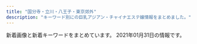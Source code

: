 ```yaml
---
title: "国分寺・立川・八王子・東京郊外"
description: "キーワード別にの巨乳アジアン・チャイナエステ嬢情報をまとめました。"
---
```


新着画像と新着キーワードをまとめています。
2021年01月31日の情報です。

<DmmAffiliateIns />
<KeywordTable
  shops={
    [
    {
        "keywords": {
            "C": 16,
            "87": 32,
            "D": 32
        },
        "name": "Sweet \uff5e\u30b9\u30a6\u30a3\u30fc\u30c8\uff5e",
        "station": "\u5c0f\u5e73\u99c5\u5357\u53e3",
        "url": "http://www.sweet.iesjp.com/",
        "img_links": [
            "http://www.sweet.iesjp.com/files/002-03.jpg",
            "http://www.sweet.iesjp.com/files/005-03.jpg",
            "http://www.sweet.iesjp.com/files/006.jpg",
            "http://www.sweet.iesjp.com/images/shop/s6.jpg",
            "http://www.sweet.iesjp.com/images/mobile.jpg",
            "http://www.sweet.iesjp.com/files/008-02.jpg",
            "http://www.sweet.iesjp.com/photo_news/upimg/891935ff7e18869057_1.jpg",
            "http://www.sweet.iesjp.com/images/shop/s4.jpg",
            "http://www.sweet.iesjp.com/files/002-02.jpg",
            "http://www.sweet.iesjp.com/files/001-02.jpg",
            "http://www.sweet.iesjp.com/files/005.jpg",
            "http://www.sweet.iesjp.com/files/003-03.jpg",
            "http://www.sweet.iesjp.com/files/009-02.jpg",
            "http://www.sweet.iesjp.com/images/shop/s1.jpg",
            "http://www.sweet.iesjp.com/images/shop/s3.jpg",
            "http://www.sweet.iesjp.com/files/007-03.jpg",
            "http://www.sweet.iesjp.com/photo_news/upimg/891935ff7e18869057_0.jpg",
            "http://www.sweet.iesjp.com/files/007.jpg",
            "http://www.sweet.iesjp.com/files/002.jpg",
            "http://www.sweet.iesjp.com/files/003-02.jpg",
            "http://www.sweet.iesjp.com/files/007-02.jpg",
            "http://www.sweet.iesjp.com/files/001.jpg",
            "http://www.sweet.iesjp.com/files/006-02.jpg",
            "http://www.sweet.iesjp.com/files/009-03.jpg",
            "http://www.sweet.iesjp.com/images/r3.jpg",
            "http://www.sweet.iesjp.com/images/shop/s5.jpg",
            "http://www.sweet.iesjp.com/files/003.jpg",
            "http://www.sweet.iesjp.com/files/008-03.jpg",
            "http://www.sweet.iesjp.com/files/008.jpg",
            "http://www.sweet.iesjp.com/files/005-02.jpg",
            "http://www.sweet.iesjp.com/files/001-03.jpg",
            "http://www.sweet.iesjp.com/images/shop/s2.jpg",
            "http://www.sweet.iesjp.com/photo_news/upimg/100785fea94dfb8670_1.jpg",
            "http://www.sweet.iesjp.com/files/006-03.jpg",
            "http://www.sweet.iesjp.com/photo_news/upimg/100785fea94dfb8670_0.jpg",
            "http://www.sweet.iesjp.com/files/009.jpg"
        ]
    },
    {
        "station": "JR\u7acb\u5ddd\u99c5\u5357\u53e3",
        "name": "LUCKY",
        "img_links": [
            "http://lucky.sphere.sc/2/uploadimg/1574764277.jpg",
            "http://lucky.sphere.sc/2/uploadimg/1589888939.jpg",
            "http://lucky.sphere.sc/2/uploadimg/1611296691.jpeg",
            "http://lucky.sphere.sc/2/uploadimg/1593756884.jpg",
            "http://lucky.sphere.sc/dozdLZQPkhPUwC2.png",
            "http://lucky.sphere.sc/2/uploadimg/1565950572.jpg",
            "http://lucky.sphere.sc/2/uploadimg/1565558725.jpg",
            "http://lucky.sphere.sc/2/uploadimg/1593756798.jpg",
            "http://lucky.sphere.sc/int1.png",
            "https://LUCKY.pwchp.com/images/vis_theptframe.png",
            "http://lucky.sphere.sc/vis_theptframe.png",
            "http://lucky.sphere.sc/2/uploadimg/1596225793.jpg",
            "http://lucky.sphere.sc/2/uploadimg/1597029716.jpg"
        ],
        "url": "http://lucky.sphere.sc/",
        "keywords": {
            "85": 24,
            "C": 48,
            "E": 24,
            "D": 36,
            "83": 48,
            "90": 12,
            "87": 24
        }
    },
    {
        "url": "http://anntrizumu.xyz/",
        "station": "JR\u7acb\u5ddd\u99c5\u5357\u53e3",
        "img_links": [
            "http://anntrizumu.xyz/uploads/210107/1-21010FT500142.jpg",
            "http://anntrizumu.xyz/uploads/201218/1-20121Q31611C3.jpg",
            "http://www.anntrizumu.xyz/uploads/201218/1-20121Q31611C3.jpg",
            "http://anntrizumu.xyz/uploads/201221/1-2012211J921K2.jpg",
            "http://www.anntrizumu.xyz/uploads/201218/1-20121Q3154EE.jpg",
            "http://anntrizumu.xyz/picture/img.site-builder.jpg",
            "http://anntrizumu.xyz/uploads/201218/1-20121Q3154EE.jpg",
            "http://anntrizumu.xyz/picture/room1.jpg",
            "http://anntrizumu.xyz/picture/room3.jpg",
            "http://anntrizumu.xyz/picture/totop_04.png",
            "http://www.anntrizumu.xyz/picture/head.jpg",
            "http://www.anntrizumu.xyz/picture/img.site-builder.jpg",
            "http://anntrizumu.xyz/uploads/201218/1-20121Q3152V13.jpg",
            "http://anntrizumu.xyz/picture/room2.jpg",
            "http://anntrizumu.xyz/picture/head.jpg",
            "http://anntrizumu.xyz/uploads/201221/1-2012211P04Ib.jpg",
            "http://www.anntrizumu.xyz/picture/totop_04.png",
            "http://anntrizumu.xyz/uploads/201221/1-2012211K12C13.jpg",
            "http://www.anntrizumu.xyz/uploads/201218/1-20121Q3152V13.jpg"
        ],
        "keywords": {},
        "name": "\u7652\u3057\u306e\u5929\u4f7f"
    },
    {
        "url": "http://es-aroma.tokyo/",
        "keywords": {
            "86": 4,
            "85": 73,
            "84": 13
        },
        "station": "JR\u516b\u738b\u5b50\u99c5\u5317\u53e3",
        "name": "\u30a2\u30ed\u30de\u30b9\u30d1",
        "img_links": [
            "http://es-aroma.tokyo/wp-content/uploads/2019/01/3628646e3e3b10f161d4a2a372b0d27e-1.png",
            "http://es-aroma.tokyo/wp-content/uploads/2019/06/WeChat-Image_20190603163147.jpg",
            "http://es-aroma.tokyo/wp-content/uploads/2020/10/WeChat-Image_20201002174908.jpg",
            "http://es-aroma.tokyo/wp-content/uploads/2018/01/pickup7-266x400.jpg",
            "http://es-aroma.tokyo/wp-content/uploads/2019/02/WeChat-Image_20190201215519.jpg",
            "http://es-aroma.tokyo/wp-content/uploads/2020/12/WeChat-Image_20201211154911.jpg",
            "http://es-aroma.tokyo/wp-content/themes/template-salon2/images/news-ttl.jpg",
            "http://es-aroma.tokyo/wp-content/uploads/2019/10/WeChat-Image_20191008130122.jpg",
            "http://es-aroma.tokyo/wp-content/themes/template-salon2/images/main-img3.jpg",
            "http://es-aroma.tokyo/wp-content/uploads/2019/09/WeChat-Image_20190917145915.jpg",
            "http://es-aroma.tokyo/wp-content/uploads/2019/06/WeChat-Image_20190603163143.jpg",
            "http://es-aroma.tokyo/wp-content/uploads/2018/01/01-267x400.jpg",
            "http://es-aroma.tokyo/wp-content/uploads/2019/06/WeChat-Image_20190627174848.jpg",
            "http://es-aroma.tokyo/wp-content/uploads/2020/02/WeChat-Image_20200205163612.jpg",
            "http://es-aroma.tokyo/wp-content/uploads/2019/08/WeChat-Image_20190826193316-267x400.jpg",
            "http://es-aroma.tokyo/wp-content/themes/template-salon2/images/main-img2.jpg",
            "http://es-aroma.tokyo/wp-content/uploads/2019/07/WeChat-Image_20190714212617.jpg",
            "http://es-aroma.tokyo/wp-content/uploads/2019/08/WeChat-Image_20190808180223.jpg",
            "http://es-aroma.tokyo/wp-content/uploads/2019/06/WeChat-Image_20190603163135.jpg",
            "http://es-aroma.tokyo/wp-content/uploads/2020/02/WeChat-Image_20200205163538.jpg",
            "http://es-aroma.tokyo/wp-content/uploads/2021/01/WeChat-Image_20210118180303.jpg",
            "http://es-aroma.tokyo/wp-content/uploads/2020/08/WeChat-Image_20200825210507.jpg",
            "http://es-aroma.tokyo/wp-content/uploads/2021/01/WeChat-Image_20210118180257.jpg",
            "http://es-aroma.tokyo/wp-content/uploads/2020/11/WeChat-Image_20201121191958.jpg",
            "http://es-aroma.tokyo/wp-content/uploads/2019/06/WeChat-Image_20190613133937.jpg",
            "http://es-aroma.tokyo/wp-content/themes/template-salon2/images/message-hd.jpg",
            "http://es-aroma.tokyo/wp-content/uploads/2019/07/WeChat-Image_20190714212613.jpg",
            "http://es-aroma.tokyo/wp-content/uploads/2020/11/mmexport1605007378499-369x400.jpg",
            "http://es-aroma.tokyo/wp-content/uploads/2020/10/WeChat-Image_20201022153341.jpg",
            "http://es-aroma.tokyo/wp-content/uploads/2020/02/WeChat-Image_20200205163558.jpg",
            "http://es-aroma.tokyo/wp-content/uploads/2020/12/WeChat-Image_20201211154907.jpg",
            "http://es-aroma.tokyo/wp-content/uploads/2019/08/WeChat-Image_20190826193316.jpg",
            "http://es-aroma.tokyo/wp-content/uploads/2019/02/WeChat-Image_20190201215525.jpg",
            "http://es-aroma.tokyo/wp-content/uploads/2019/11/WeChat-Image_20191109113420-267x400.jpg",
            "http://es-aroma.tokyo/wp-content/uploads/2019/06/WeChat-Image_20190603163140.jpg",
            "http://es-aroma.tokyo/wp-content/uploads/2019/12/BeautyPlus_20191229223539066_save.jpg",
            "http://es-aroma.tokyo/wp-content/themes/template-salon2/images/info.png",
            "http://es-aroma.tokyo/wp-content/uploads/2020/10/WeChat-Image_20201002174904.jpg",
            "http://es-aroma.tokyo/wp-content/uploads/2020/11/mmexport1605007378499.jpg",
            "http://es-aroma.tokyo/wp-content/uploads/2020/12/WeChat-Image_20201224193413.jpg",
            "http://es-aroma.tokyo/wp-content/uploads/2019/10/WeChat-Image_20191008130129.jpg",
            "http://es-aroma.tokyo/wp-content/uploads/2021/01/WeChat-Image_20210118180257-267x400.jpg",
            "http://es-aroma.tokyo/wp-content/uploads/2020/08/WeChat-Image_20200825210507-267x400.jpg",
            "http://es-aroma.tokyo/wp-content/uploads/2020/09/WeChat-Image_20200927221300.jpg",
            "http://es-aroma.tokyo/wp-content/uploads/2019/09/WeChat-Image_20190904115149.jpg",
            "http://es-aroma.tokyo/wp-content/uploads/2020/12/WeChat-Image_20201211154852.jpg",
            "http://es-aroma.tokyo/wp-content/uploads/2019/08/WeChat-Image_20190808180230.jpg",
            "http://es-aroma.tokyo/wp-content/uploads/2019/02/WeChat-Image_20190201215531.jpg",
            "http://es-aroma.tokyo/wp-content/uploads/2020/10/WeChat-Image_20201026115623.jpg",
            "http://es-aroma.tokyo/wp-content/uploads/2021/01/WeChat-Image_20210107221401.jpg",
            "http://es-aroma.tokyo/wp-content/uploads/2018/09/WeChat-Image_20180905142554-e1556001558121-267x400.jpg",
            "http://es-aroma.tokyo/wp-content/uploads/2018/01/miho1-267x400.jpg",
            "http://es-aroma.tokyo/wp-content/uploads/2018/01/1mmexport1517029294486-267x400.jpg",
            "http://es-aroma.tokyo/wp-content/themes/template-salon2/images/main-img1.jpg",
            "http://es-aroma.tokyo/wp-content/themes/template-salon2/images/newface-ttl.jpg",
            "http://es-aroma.tokyo/wp-content/uploads/2020/12/WeChat-Image_20201224193425.jpg",
            "http://es-aroma.tokyo/wp-content/uploads/2020/10/WeChat-Image_20201002174854.jpg",
            "http://es-aroma.tokyo/wp-content/uploads/2019/08/WeChat-Image_20190808180237.jpg",
            "http://es-aroma.tokyo/wp-content/themes/template-salon2/images/campaign-bnr.png",
            "http://es-aroma.tokyo/wp-content/uploads/2019/11/WeChat-Image_20191109113420.jpg",
            "http://es-aroma.tokyo/wp-content/uploads/2019/07/WeChat-Image_20190724131251.jpg",
            "http://es-aroma.tokyo/wp-content/uploads/2020/11/WeChat-Image_20201121223013.jpg",
            "http://es-aroma.tokyo/wp-content/uploads/2019/10/WeChat-Image_20191008130122-267x400.jpg",
            "http://es-aroma.tokyo/wp-content/uploads/2019/10/WeChat-Image_20191008130125.jpg",
            "http://es-aroma.tokyo/wp-content/uploads/2019/05/WeChat-Image_20190524171025-267x400.jpg",
            "http://es-aroma.tokyo/wp-content/uploads/2019/04/WeChat-Image_20190411151618-e1556001274541.jpg",
            "http://es-aroma.tokyo/wp-content/uploads/2019/03/WeChat-Image_20190322161044-e1556000755758.jpg",
            "http://es-aroma.tokyo/wp-content/uploads/2020/12/WeChat-Image_20201224193420.jpg",
            "http://es-aroma.tokyo/wp-content/uploads/2020/03/WeChat-Image_20200309134250.jpg",
            "http://es-aroma.tokyo/wp-content/uploads/2020/03/WeChat-Image_20200309134250-267x400.jpg",
            "http://es-aroma.tokyo/wp-content/uploads/2019/08/WeChat-Image_20190808180223-267x400.jpg",
            "http://es-aroma.tokyo/wp-content/uploads/2021/01/WeChat-Image_20210107221401-267x400.jpg",
            "http://es-aroma.tokyo/wp-content/uploads/2018/01/1mmexport1517029271436-267x400.jpg",
            "http://es-aroma.tokyo/wp-content/uploads/2019/07/WeChat-Image_20190714212609.jpg",
            "http://es-aroma.tokyo/wp-content/uploads/2019/04/WeChat-Image_20190411151618-286x400.jpg",
            "http://es-aroma.tokyo/wp-content/themes/template-salon2/images/pickup-ttl.jpg",
            "http://es-aroma.tokyo/wp-content/uploads/2019/05/WeChat-Image_20190524171025.jpg",
            "http://es-aroma.tokyo/wp-content/uploads/2018/01/pickup1-267x400.jpg",
            "http://es-aroma.tokyo/wp-content/uploads/2019/02/aromaspa.jpg"
        ]
    },
    {
        "name": "Dear",
        "station": "JR\u516b\u738b\u5b50\u99c5\u5317\u53e3",
        "img_links": [
            "https://dear.tyo.cm/images/s_staff.jpg",
            "https://dear.tyo.cm/images/room4.jpg",
            "https://dear.tyo.cm/photos/sites/45/2020/12/2020121118090091.jpeg",
            "https://dear.tyo.cm/images/member.jpg",
            "https://dear.tyo.cm/photos/sites/45/2020/09/2020092513470846.jpeg",
            "https://dear.tyo.cm/images/link1.jpg",
            "https://dear.tyo.cm/photos/sites/45/2021/01/2021011400122885.jpeg",
            "https://dear.tyo.cm/images/paypay.jpg",
            "https://dear.tyo.cm/images/1.jpg",
            "https://dear.tyo.cm/images/s_info.jpg",
            "https://dear.tyo.cm/images/bj1.jpg",
            "https://dear.tyo.cm/photos/sites/45/2021/01/2021012018180849.jpeg",
            "https://dear.tyo.cm/photos/sites/45/2020/08/2020081623011611.jpeg",
            "https://dear.tyo.cm/photos/sites/45/2020/08/202008091139324.jpeg",
            "https://dear.tyo.cm/photos/sites/45/2020/11/2020111212330332.jpeg",
            "https://dear.tyo.cm/images/s_link.jpg",
            "https://dear.tyo.cm/images/koko_200x40.png",
            "https://dear.tyo.cm/photos/sites/45/2021/01/2021011400125566.jpeg",
            "https://esta-kanto.com/img/kanto/esta-200_40.jpg",
            "https://dear.tyo.cm/images/room3.jpg",
            "https://dear.tyo.cm/photos/sites/45/2020/11/2020112322361320.jpeg",
            "https://dear.tyo.cm/photos/sites/45/2020/12/2020122723313221.jpeg",
            "https://dear.tyo.cm/images/info2.jpg",
            "https://dear.tyo.cm/photos/sites/45/2020/10/2020102923034763.jpeg",
            "https://dear.tyo.cm/images/bj3.jpg",
            "https://dear.tyo.cm/images/room2.jpg",
            "https://dear.tyo.cm/images/amore.jpg",
            "https://dear.tyo.cm/images/top.jpg",
            "https://dear.tyo.cm/photos/sites/45/2020/10/2020102600214249.jpeg",
            "https://dear.tyo.cm/photos/sites/45/2020/12/2020122720383783.jpeg",
            "https://dear.tyo.cm/images/room1.jpg"
        ],
        "keywords": {
            "C": 4,
            "\u30bb\u30af\u30b7\u30fc": 23,
            "\u4e73": 23,
            "D": 6,
            "E": 24
        },
        "url": "https://dear.tyo.cm/"
    },
    {
        "img_links": [
            "http://lucky-day.jpn.vin/photos/sites/70/2020/11/2020112213351418.jpg",
            "http://lucky-day.jpn.vin/photos/sites/70/2020/11/2020112316215988.jpg",
            "http://lucky-day.jpn.vin/images/acc4.jpg",
            "http://lucky-day.jpn.vin/photos/sites/70/2020/11/2020110217103786.jpg",
            "http://lucky-day.jpn.vin/images/top.png",
            "http://lucky-day.jpn.vin/images/tit-new.png",
            "http://lucky-day.jpn.vin/images/tite-staff.png",
            "http://lucky-day.jpn.vin/images/r03.jpg",
            "http://lucky-day.jpn.vin/images/tit-infor.png",
            "http://lucky-day.jpn.vin/images/infor.png",
            "http://lucky-day.jpn.vin/photos/sites/70/2020/09/2020092109481331.jpg",
            "http://lucky-day.jpn.vin/photos/sites/70/2020/10/2020102813214196.jpg",
            "http://lucky-day.jpn.vin/photos/sites/70/2020/12/2020122212380029.jpg",
            "http://lucky-day.jpn.vin/images/tit-gat.png",
            "http://lucky-day.jpn.vin/photos/sites/70/2020/11/2020112516280331.jpg",
            "http://lucky-day.jpn.vin/images/acc3.jpg",
            "http://lucky-day.jpn.vin/images/tit-pick.png",
            "http://lucky-day.jpn.vin/photos/sites/70/2020/10/2020102716195949.jpg",
            "http://lucky-day.jpn.vin/images/r02.jpg",
            "http://lucky-day.jpn.vin/photos/sites/70/2020/12/2020120816051896.jpg",
            "http://lucky-day.jpn.vin/photos/sites/70/2020/12/2020122415521749.jpg",
            "http://lucky-day.jpn.vin/images/r04.jpg",
            "http://lucky-day.jpn.vin/images/r01.jpg",
            "http://lucky-day.jpn.vin/photos/sites/70/2020/07/2020073005191860.jpg",
            "http://lucky-day.jpn.vin/images/acc2.jpg",
            "http://lucky-day.jpn.vin/images/acc1.jpg"
        ],
        "station": "JR\u7acb\u5ddd\u99c5\u5357\u53e3",
        "keywords": {
            "D": 80,
            "87": 10,
            "85": 50,
            "86": 30,
            "C": 16,
            "E": 30,
            "89": 10,
            "88": 10
        },
        "name": "Lucky Day",
        "url": "http://lucky-day.jpn.vin/"
    },
    {
        "url": "https://bijinkan.tyo.cm/",
        "station": "JR\u7acb\u5ddd\u99c5\u5357\u53e3",
        "keywords": {
            "85": 8,
            "87": 8,
            "86": 4,
            "E": 8,
            "D": 12
        },
        "name": "\u7f8e\u4eba\u9928",
        "img_links": [
            "https://bijinkan.tyo.cm/photos/sites/85/2020/12/2020120309222824.jpg",
            "https://bijinkan.tyo.cm/photos/sites/85/2020/12/2020120309222952.jpg",
            "https://bijinkan.tyo.cm/images/room3.jpg",
            "https://bijinkan.tyo.cm/photos/sites/85/2020/12/2020120309223034.jpg",
            "https://bijinkan.tyo.cm/photos/sites/85/2020/12/2020120807014646.jpg",
            "https://bijinkan.tyo.cm/photos/sites/85/2020/12/2020120309223278.jpg",
            "https://bijinkan.tyo.cm/images/ico01.png",
            "https://bijinkan.tyo.cm/images/room4.jpg",
            "https://bijinkan.tyo.cm/images/mainimg01.png",
            "https://bijinkan.tyo.cm/photos/sites/85/2020/12/2020120309222649.jpg",
            "https://bijinkan.tyo.cm/images/room1.jpg",
            "https://bijinkan.tyo.cm/images/mainimg02.png",
            "https://bijinkan.tyo.cm/images/side_link03.png",
            "https://bijinkan.tyo.cm/photos/sites/85/2020/12/2020120309222524.jpg",
            "https://bijinkan.tyo.cm/images/acc1.jpg",
            "https://bijinkan.tyo.cm/images/side_link01.png",
            "https://bijinkan.tyo.cm/photos/sites/85/2020/12/2020120309223173.jpg",
            "https://bijinkan.tyo.cm/images/acc2.jpg",
            "https://bijinkan.tyo.cm/images/acc3.jpg",
            "https://bijinkan.tyo.cm/images/acc4.jpg",
            "https://bijinkan.tyo.cm/photos/sites/85/2020/12/202012030922277.jpg",
            "https://bijinkan.tyo.cm/images/side_link02.png",
            "https://bijinkan.tyo.cm/images/room2.jpg"
        ]
    },
    {
        "url": "http://www.mens-hana.info/",
        "img_links": [
            "http://www.mens-hana.info/files/012-02.jpg",
            "http://www.mens-hana.info/files/017-02.jpg",
            "http://www.mens-hana.info/img/p5t1.png",
            "http://www.mens-hana.info/files/013.jpg",
            "http://www.mens-hana.info/img/fly.png",
            "http://www.mens-hana.info/files/003-02.jpg",
            "http://www.mens-hana.info/files/009.jpg",
            "http://www.mens-hana.info/files/002.jpg",
            "http://www.mens-hana.info/files/002-02.jpg",
            "http://www.mens-hana.info/files/007.jpg",
            "http://www.mens-hana.info/files/017.jpg",
            "http://www.mens-hana.info/i/img/line-staff.jpg",
            "http://www.mens-hana.info/files/015.jpg",
            "http://www.mens-hana.info/files/015-02.jpg",
            "http://www.mens-hana.info/files/012.jpg",
            "http://www.mens-hana.info/files/013-02.jpg",
            "http://www.mens-hana.info/img/flower.png",
            "http://www.mens-hana.info/img/age.png",
            "http://www.mens-hana.info/files/009-02.jpg",
            "http://www.mens-hana.info/img/new_item.jpg",
            "http://www.mens-hana.info/files/011.jpg",
            "http://www.mens-hana.info/img/goback.jpg",
            "http://www.mens-hana.info/img/line1.png",
            "http://www.mens-hana.info/img/gm3.png",
            "http://www.mens-hana.info/files/004.jpg",
            "http://www.mens-hana.info/files/006-02.jpg",
            "http://www.mens-hana.info/files/014-02.jpg",
            "http://www.mens-hana.info/img/gm4.png",
            "http://www.mens-hana.info/img/mobile.png",
            "http://www.mens-hana.info/i/img/line-cam.jpg",
            "http://www.mens-hana.info/files/005-02.jpg",
            "http://www.mens-hana.info/img/gm1.png",
            "http://www.mens-hana.info/img/p6t1.png",
            "http://www.mens-hana.info/img/p2t1.png",
            "http://www.mens-hana.info/files/004-02.jpg",
            "http://www.mens-hana.info/i/img/line-sys.jpg",
            "http://www.mens-hana.info/img/frame_m.png",
            "http://www.mens-hana.info/img/gm6.png",
            "http://www.mens-hana.info/img/gm2.png",
            "http://www.mens-hana.info/files/003.jpg",
            "http://www.mens-hana.info/img/topt2.png",
            "http://www.mens-hana.info/files/008.jpg",
            "http://www.mens-hana.info/files/005.jpg",
            "http://www.mens-hana.info/files/008-02.jpg",
            "http://www.mens-hana.info/img/topt1.png",
            "http://www.mens-hana.info/img/gm5.png",
            "http://www.mens-hana.info/files/014.jpg",
            "http://www.mens-hana.info/files/006.jpg",
            "http://www.mens-hana.info/files/011-02.jpg",
            "http://www.mens-hana.info/files/007-02.jpg",
            "http://www.mens-hana.info/img/tel.png",
            "http://www.mens-hana.info/img/p4t1.png",
            "http://www.mens-hana.info/img/p3t1.png",
            "http://www.mens-hana.info/img/topt4.png",
            "http://www.mens-hana.info/i/img/line-rec.jpg",
            "http://www.mens-hana.info/i/img/line-acc.jpg"
        ],
        "keywords": {
            "83": 2,
            "D": 2,
            "89": 2,
            "86": 14,
            "E": 2,
            "85": 38,
            "84": 2,
            "C": 49
        },
        "name": "\u82b1",
        "station": "JR\u56fd\u5206\u5bfa\u99c5\u5317\u53e3"
    },
    {
        "station": "JR\u56fd\u5206\u5bfa\u99c5\u5357\u53e3",
        "name": "\u6728\u6d29\u308c\u967d",
        "keywords": {
            "85": 5,
            "86": 15
        },
        "img_links": [
            "http://esthe-relax.com/images/blog_002.png",
            "http://esthe-relax.com/images/info.png",
            "http://esthe-relax.com/images/cg01.jpg",
            "http://esthe-relax.com/images/friend.png",
            "http://esthe-relax.com/images/main-sp.jpg",
            "http://esthe-relax.com/images/cg06.jpg",
            "http://esthe-relax.com/images/header3.png",
            "http://esthe-relax.com/images/clear.png",
            "http://esthe-relax.com/images/cg07.jpg",
            "http://esthe-relax.com/images/home.png",
            "http://esthe-relax.com/images/esthe3.jpg",
            "http://esthe-relax.com/images/acc.jpg",
            "http://esthe-relax.com/images/gallery.png",
            "http://esthe-relax.com/images/cg02.jpg",
            "http://esthe-relax.com/images/esthe1.jpg",
            "http://esthe-relax.com/images/link.png",
            "http://esthe-relax.com/images/esthe2.jpg",
            "http://esthe-relax.com/images/home_002.png",
            "http://esthe-relax.com/images/main1.jpg",
            "http://esthe-relax.com/images/staff.png"
        ],
        "url": "http://esthe-relax.com/"
    },
    {
        "name": "\u30ea\u30e9\u30af\u30b9\u30d1",
        "station": "JR\u516b\u738b\u5b50\u99c5\u5357\u53e3",
        "img_links": [
            "http://relaxpa.xyz/images/mobile.jpg",
            "http://relaxpa.xyz/images/room1.jpg",
            "http://relaxpa.xyz/images/nei03.jpg",
            "http://relaxpa.xyz/images/news1.jpg",
            "http://relaxpa.xyz/images/room2.jpg",
            "http://relaxpa.xyz/images/kana1.jpg",
            "http://relaxpa.xyz/images/g3.jpg",
            "http://relaxpa.xyz/images/g2.jpg",
            "http://relaxpa.xyz/images/g5.jpg",
            "http://relaxpa.xyz/images/g6.jpg",
            "http://relaxpa.xyz/images/yumi1.jpg",
            "http://relaxpa.xyz/images/room3.jpg",
            "http://relaxpa.xyz/images/g31.jpg",
            "http://relaxpa.xyz/images/g52.jpg",
            "http://relaxpa.xyz/images/kana2.jpg",
            "http://relaxpa.xyz/images/top.jpg",
            "http://relaxpa.xyz/images/tit-staff.jpg",
            "http://relaxpa.xyz/images/g0.jpg",
            "http://relaxpa.xyz/images/room4.jpg",
            "http://relaxpa.xyz/images/yumi0.jpg"
        ],
        "keywords": {
            "85": 4,
            "83": 1,
            "C": 13,
            "D": 1,
            "87": 1
        },
        "url": "http://relaxpa.xyz/"
    },
    {
        "img_links": [
            "http://www.manshun-relax.xyz/files/001.jpg",
            "http://www.manshun-relax.xyz/photo_news/upimg/141125caee64562cdf_1.jpg",
            "http://www.manshun-relax.xyz/images/slider-img001.jpg",
            "http://www.manshun-relax.xyz/images/rsubt7.png",
            "http://www.manshun-relax.xyz/images/rsubt4.png",
            "http://www.manshun-relax.xyz/photo_news/upimg/375105f3745e630f9c_0.jpg",
            "http://www.manshun-relax.xyz/files/007.jpg",
            "http://www.manshun-relax.xyz/images/m1.jpg",
            "http://www.manshun-relax.xyz/photo_news/upimg/141125caee64562cdf_0.jpg",
            "http://www.manshun-relax.xyz/files/008.jpg",
            "http://www.manshun-relax.xyz/photo_news/upimg/156215d3abbcabeb19_1.jpg",
            "http://www.manshun-relax.xyz/images/m4.jpg",
            "http://www.manshun-relax.xyz/images/m6.jpg",
            "http://www.manshun-relax.xyz/files/002.jpg",
            "http://www.manshun-relax.xyz/files/005.jpg",
            "http://www.manshun-relax.xyz/files/004.jpg",
            "http://www.manshun-relax.xyz/photo_news/upimg/156215d3abbcabeb19_0.jpg",
            "http://www.manshun-relax.xyz/files/009.jpg",
            "http://www.manshun-relax.xyz/images/m3.jpg",
            "http://www.manshun-relax.xyz/files/003.jpg",
            "http://www.manshun-relax.xyz/images/rsubt6.png",
            "http://www.manshun-relax.xyz/files/010.jpg",
            "http://www.manshun-relax.xyz/images/b-online.png",
            "http://www.manshun-relax.xyz/images/rsubt1.png",
            "http://www.manshun-relax.xyz/images/rsubt5.png",
            "http://www.manshun-relax.xyz/images/rsubt2.png",
            "http://www.manshun-relax.xyz/images/b-tel.png",
            "http://www.manshun-relax.xyz/images/rsubt3.png",
            "http://www.manshun-relax.xyz/images/m2.jpg"
        ],
        "url": "http://www.manshun-relax.xyz/",
        "keywords": {
            "\u80f8": 2,
            "D": 64,
            "87": 16,
            "88": 16,
            "86": 40
        },
        "name": "\u6e80\u6625",
        "station": "JR\u516b\u738b\u5b50\u99c5\u5317\u53e3"
    },
    {
        "keywords": {
            "E": 1,
            "86": 6,
            "87": 2,
            "C": 1,
            "D": 6
        },
        "img_links": [
            "http://eurynome-est.xyz/images/cg05.jpg",
            "http://eurynome-est.xyz/images/no.png",
            "http://eurynome-est.xyz/images/nav-002.png",
            "http://eurynome-est.xyz/images/nav-001.png",
            "http://eurynome-est.xyz/images/cg07.jpg",
            "http://eurynome-est.xyz/images/tel.png",
            "http://eurynome-est.xyz/images/top001.png",
            "http://eurynome-est.xyz/images/cg01.jpg",
            "http://eurynome-est.xyz/images/cg08.jpg",
            "http://eurynome-est.xyz/images/nav-006.png",
            "http://eurynome-est.xyz/images/cg02.jpg",
            "http://eurynome-est.xyz/images/nav-004.png",
            "http://eurynome-est.xyz/images/cg06.jpg",
            "http://eurynome-est.xyz/images/nav-003.png",
            "http://eurynome-est.xyz/images/cg04.jpg",
            "http://eurynome-est.xyz/images/cg03.jpg",
            "http://eurynome-est.xyz/images/nav-005.png"
        ],
        "name": "\u6ce1\u59eb",
        "station": "JR\u62dd\u5cf6\u99c5\u5357\u53e3",
        "url": "http://eurynome-est.xyz/"
    },
    {
        "url": "http://www.girls.esjp.info/",
        "img_links": [
            "http://www.girls.esjp.info/img/staff_top.jpg",
            "http://www.girls.esjp.info/files/020-02.jpg",
            "http://www.girls.esjp.info/files/003-03.jpg",
            "http://www.girls.esjp.info/files/002-02.jpg",
            "http://www.girls.esjp.info/files/020-03.jpg",
            "http://www.girls.esjp.info/img/rsubt7.png",
            "http://www.girls.esjp.info/files/005-02.jpg",
            "http://www.girls.esjp.info/files/002-03.jpg",
            "http://www.girls.esjp.info/files/002.jpg",
            "http://www.girls.esjp.info/img/rsubt3.png",
            "http://www.girls.esjp.info/img/rsubt5.png",
            "http://www.girls.esjp.info/files/028-02.jpg",
            "http://www.girls.esjp.info/files/003.jpg",
            "http://www.girls.esjp.info/files/003-02.jpg",
            "http://www.girls.esjp.info/files/013-03.jpg",
            "http://www.girls.esjp.info/files/007.jpg",
            "http://www.girls.esjp.info/img/rsubt6.png",
            "http://www.girls.esjp.info/files/010-03.jpg",
            "http://www.girls.esjp.info/files/028.jpg",
            "http://www.girls.esjp.info/files/010.jpg",
            "http://www.girls.esjp.info/files/001-03.jpg",
            "http://www.girls.esjp.info/img/rsubt2.png",
            "http://www.girls.esjp.info/files/012-02.jpg",
            "http://www.girls.esjp.info/files/001-02.jpg",
            "http://www.girls.esjp.info/files/007-02.jpg",
            "http://www.girls.esjp.info/files/021.jpg",
            "http://www.girls.esjp.info/img/telpnone.png",
            "http://www.girls.esjp.info/files/013.jpg",
            "http://www.girls.esjp.info/files/026.jpg",
            "http://www.girls.esjp.info/files/001.jpg",
            "http://www.girls.esjp.info/img/head.jpg",
            "http://www.girls.esjp.info/files/028-03.jpg",
            "http://www.girls.esjp.info/files/042.jpg",
            "http://www.girls.esjp.info/files/021-02.jpg",
            "http://www.girls.esjp.info/files/005-03.jpg",
            "http://www.girls.esjp.info/img/sys.jpg",
            "http://www.girls.esjp.info/files/042-02.jpg",
            "http://www.girls.esjp.info/files/026-02.jpg",
            "http://www.girls.esjp.info/files/013-02.jpg",
            "http://www.girls.esjp.info/files/007-03.jpg",
            "http://www.girls.esjp.info/files/042-03.jpg",
            "http://www.girls.esjp.info/img/staff_bottom.jpg",
            "http://www.girls.esjp.info/img/rsubt4.png",
            "http://www.girls.esjp.info/files/010-02.jpg",
            "http://www.girls.esjp.info/files/012-03.jpg",
            "http://www.girls.esjp.info/files/021-03.jpg",
            "http://www.girls.esjp.info/files/026-03.jpg",
            "http://www.girls.esjp.info/files/005.jpg",
            "http://www.girls.esjp.info/files/020.jpg",
            "http://www.girls.esjp.info/img/rsubt1.png",
            "http://www.girls.esjp.info/files/012.jpg"
        ],
        "keywords": {
            "C": 8,
            "F": 2,
            "E": 1,
            "85": 1,
            "89": 1,
            "87": 6,
            "86": 2,
            "90": 1,
            "D": 7
        },
        "station": "JR\u56fd\u5206\u5bfa\u99c5\u5357\u53e3",
        "name": "Girls"
    },
    {
        "img_links": [
            "http://akishima.xyz/images/bottom_05.png",
            "http://akishima.xyz/images/bottom_06.png",
            "http://akishima.xyz/images/bottom_7.png",
            "http://akishima.xyz/images/top.png",
            "http://akishima.xyz/images/bottom_02.png",
            "http://akishima.xyz/images/bottom_03.png",
            "http://akishima.xyz/images/g7.jpg",
            "http://akishima.xyz/images/mobile.png",
            "http://akishima.xyz/images/g2.jpg",
            "http://akishima.xyz/images/bottom_01.png",
            "http://akishima.xyz/images/g1.jpg",
            "http://akishima.xyz/images/bottom_04.png",
            "http://akishima.xyz/images/newface.png",
            "http://akishima.xyz/images/g3.jpg",
            "http://akishima.xyz/images/g5.jpg"
        ],
        "name": "\u610f",
        "station": "JR\u662d\u5cf6\u99c5\u5357\u53e3",
        "url": "http://akishima.xyz/",
        "keywords": {}
    },
    {
        "img_links": [
            "http://aes-relax.com/staff/sayuri/01.jpg",
            "http://aes-relax.com/staff/koko/01.jpg",
            "http://aes-relax.com/img/access/roaddm.png",
            "http://aes-relax.com/staff/miki/01.jpg",
            "http://aes-relax.com/staff/kaori/01.jpg",
            "http://aes-relax.com/img/ttl_staff.png",
            "http://aes-relax.com/img/access/road1.jpg",
            "http://aes-relax.com/img/access/road3.jpg",
            "http://aes-relax.com/staff/miyuki/01.jpg",
            "http://aes-relax.com/staff/mayumi/01.jpg",
            "http://aes-relax.com/pic/topimg1.jpg",
            "http://aes-relax.com/img/access/road4.jpg",
            "http://aes-relax.com/pic/head.jpg",
            "http://aes-relax.com/img/mline.png",
            "http://aes-relax.com/staff/maria/01.jpg",
            "http://aes-relax.com/pic/topimg3.jpg",
            "http://aes-relax.com/img/access/road5.jpg",
            "http://aes-relax.com/img/access/road2.jpg",
            "http://aes-relax.com/staff/ichigo/01.jpg",
            "http://aes-relax.com/img/fline.png",
            "http://aes-relax.com/pic/topimg2.jpg"
        ],
        "station": "\u4e45\u7c73\u5ddd\u99c5\u5357\u53e3",
        "name": "\u8309\u8389\u82b1\u30fb\u30b8\u30e3\u30b9\u30df\u30f3",
        "url": "http://aes-relax.com/",
        "keywords": {
            "C": 15
        }
    },
    {
        "station": "JR\u516b\u738b\u5b50\u99c5\u5317\u53e3",
        "keywords": {
            "C": 2,
            "D": 6,
            "85": 2,
            "86": 6
        },
        "img_links": [
            "http://esthe-aroma.jp.net/images/r4.jpg",
            "http://esthe-aroma.jp.net/images/cg031.jpg",
            "http://esthe-aroma.jp.net/images/r2.jpg",
            "http://esthe-aroma.jp.net/images/qrc.png",
            "http://esthe-aroma.jp.net/images/r1.jpg",
            "http://esthe-aroma.jp.net/images/a21.jpg",
            "http://esthe-aroma.jp.net/images/8831.jpg",
            "http://esthe-aroma.jp.net/images/kan.jpg",
            "http://esthe-aroma.jp.net/images/cg04.jpg",
            "http://esthe-aroma.jp.net/images/cg041.jpg",
            "http://esthe-aroma.jp.net/images/a4.jpg",
            "http://esthe-aroma.jp.net/images/cg02.jpg",
            "http://esthe-aroma.jp.net/images/r3.jpg",
            "http://esthe-aroma.jp.net/images/a2.jpg",
            "http://esthe-aroma.jp.net/images/cg01.jpg",
            "http://esthe-aroma.jp.net/images/a1.jpg",
            "http://esthe-aroma.jp.net/images/cg03.jpg",
            "http://esthe-aroma.jp.net/images/cg021.jpg",
            "http://esthe-aroma.jp.net/images/ri.jpg",
            "http://esthe-aroma.jp.net/images/a3.jpg",
            "http://esthe-aroma.jp.net/images/cg011.jpg",
            "http://esthe-aroma.jp.net/images/now-printing.jpg",
            "http://esthe-aroma.jp.net/images/20040.jpg",
            "http://esthe-aroma.jp.net/images/a22.jpg",
            "http://esthe-aroma.jp.net/images/mi.jpg"
        ],
        "name": "Kesin-\u30b1\u30b7\u30f3-",
        "url": "http://esthe-aroma.jp.net/"
    },
    {
        "station": "JR\u8c4a\u7530\u99c5\u5317\u53e3",
        "keywords": {
            "D": 8,
            "E": 7
        },
        "name": "\u7f8e\u7409\u7409 \u3046\u308b\u308b",
        "img_links": [
            "https://s-honey.uouono.com/wp-content/uploads/2019/06/5harumo.jpg",
            "https://s-honey.uouono.com/wp-content/themes/este/img/tel_footer.png",
            "https://s-honey.uouono.com/wp-content/themes/este/img/tel_header.png",
            "https://s-honey.uouono.com/wp-content/uploads/2019/06/4harumo.jpg",
            "https://s-honey.uouono.com/wp-content/themes/este/img/top-img01a.png",
            "https://s-honey.uouono.com/wp-content/themes/este/img/top-img01b.png",
            "https://s-honey.uouono.com/wp-content/themes/este/img/1.jpg",
            "https://s-honey.uouono.com/wp-content/uploads/2019/06/1harumo.jpg",
            "https://s-honey.uouono.com/wp-content/themes/este/img/2.jpg",
            "https://s-honey.uouono.com/wp-content/themes/este/img/4.jpg",
            "https://s-honey.uouono.com/wp-content/themes/este/img/3.jpg",
            "https://s-honey.uouono.com/wp-content/uploads/2019/06/2harumo.jpg",
            "https://s-honey.uouono.com/wp-content/themes/este/img/call.png",
            "https://s-honey.uouono.com/wp-content/themes/este/img/top-img02.png"
        ],
        "url": "https://s-honey.uouono.com/"
    },
    {
        "station": "\u6e05\u702c\u99c5\u5317\u53e3",
        "url": "http://taipei-yoru.jpn.mn/",
        "keywords": {
            "85": 7,
            "D": 42,
            "86": 7,
            "84": 14,
            "87": 14
        },
        "name": "\u6843\u82b1",
        "img_links": [
            "http://taipei-yoru.jpn.mn/images/service4.jpg",
            "http://taipei-yoru.jpn.mn/images/s_pick.jpg",
            "http://taipei-yoru.jpn.mn/photos/sites/23/2020/08/2020081607164997.jpg",
            "http://taipei-yoru.jpn.mn/photos/sites/23/2020/08/2020081607164896.jpg",
            "http://taipei-yoru.jpn.mn/images/s_news.jpg",
            "http://taipei-yoru.jpn.mn/images/nbj3.jpg",
            "http://taipei-yoru.jpn.mn/images/info.jpg",
            "http://taipei-yoru.jpn.mn/photos/sites/23/2020/08/2020081607165166.jpg",
            "http://taipei-yoru.jpn.mn/photos/sites/23/2020/09/202009020126336.jpg",
            "http://taipei-yoru.jpn.mn/photos/sites/23/2020/08/2020081607165284.jpg",
            "http://taipei-yoru.jpn.mn/photos/sites/23/2020/08/2020081607170250.jpg",
            "http://taipei-yoru.jpn.mn/images/top.png",
            "http://taipei-yoru.jpn.mn/images/service1.jpg",
            "http://taipei-yoru.jpn.mn/photos/sites/23/2020/09/202009020133154.jpg",
            "http://taipei-yoru.jpn.mn/images/service3.jpg",
            "http://taipei-yoru.jpn.mn/images/s_staff.png",
            "http://taipei-yoru.jpn.mn/photos/sites/23/2020/08/2020081607343113.jpg",
            "http://taipei-yoru.jpn.mn/images/acc.jpg",
            "http://taipei-yoru.jpn.mn/photos/sites/23/2020/08/2020081607165749.jpg",
            "http://taipei-yoru.jpn.mn/images/tel.jpg",
            "http://taipei-yoru.jpn.mn/photos/sites/23/2020/12/2020120706350395.jpg",
            "http://taipei-yoru.jpn.mn/photos/sites/23/2020/09/2020090201331691.jpg",
            "http://taipei-yoru.jpn.mn/images/service2.jpg",
            "http://taipei-yoru.jpn.mn/photos/sites/23/2020/09/2020090201263276.jpg",
            "http://taipei-yoru.jpn.mn/photos/sites/23/2020/12/202012150944033.jpg"
        ]
    },
    {
        "img_links": [
            "http://www.tay184.info/frame/girl/c9001.jpg",
            "http://www.tay184.info/frame/scroll3/scroll3.jpg",
            "http://www.tay184.info/frame/scroll2/scroll2.jpg",
            "http://www.tay184.info/frame/telimg/telbar.png",
            "http://www.tay184.info/frame/fla/photo01.jpg",
            "http://www.tay184.info/frame/fla/photo02.jpg",
            "http://www.tay184.info/frame/girl/c7001.jpg",
            "http://www.tay184.info/frame/newface/201908235143.jpg",
            "http://www.tay184.info/frame/sougo/menlog.jpg",
            "http://www.tay184.info/frame/fla/photo03.jpg",
            "http://www.tay184.info/img/header.jpg",
            "http://www.tay184.info/frame/girl/c8001.jpg",
            "http://www.tay184.info/frame/scroll1/scroll1.jpg",
            "http://www.tay184.info/frame/scroll4/scroll4.jpg",
            "http://www.tay184.info/navi/gld/temp_under2.jpg",
            "http://www.tay184.info/frame/scroll5/scroll5.jpg",
            "http://www.tay184.info/frame/fla/photo04.jpg",
            "http://www.tay184.info/frame/girl/c10001.jpg",
            "http://www.tay184.info/frame/sougo/estheking.jpg",
            "http://www.tay184.info/img/88x31.jpg"
        ],
        "name": "\u592a\u967d",
        "keywords": {
            "C": 15
        },
        "station": "\u6771\u4e45\u7559\u7c73\u99c5\u5317\u53e3",
        "url": "http://www.tay184.info/"
    },
    {
        "keywords": {
            "E": 8,
            "87": 40,
            "D": 64,
            "G": 8,
            "88": 16,
            "86": 24,
            "90": 8
        },
        "url": "http://www.acacia-esthe.xyz/",
        "station": "\u6e05\u702c\u99c5\u5317\u53e3",
        "img_links": [
            "http://www.acacia-esthe.xyz/images/rsubt2.png",
            "http://www.acacia-esthe.xyz/files/057-03.jpg",
            "http://www.acacia-esthe.xyz/photo_news/upimg/86230600a4d51c82db_0.jpg",
            "http://www.acacia-esthe.xyz/photo_news/upimg/380705fcdc28b76e14_2.jpg",
            "http://www.acacia-esthe.xyz/files/021-03.jpg",
            "http://www.acacia-esthe.xyz/files/021-02.jpg",
            "http://www.acacia-esthe.xyz/photo_news/upimg/50191601270063b678_0.jpg",
            "http://www.acacia-esthe.xyz/photo_news/upimg/802615f9368ac5df7c_0.jpg",
            "http://www.acacia-esthe.xyz/images/m3.jpg",
            "http://www.acacia-esthe.xyz/files/010-02.jpg",
            "http://www.acacia-esthe.xyz/images/slider-img001.jpg",
            "http://www.acacia-esthe.xyz/photo_news/upimg/446725f1148f108dd5_0.jpg",
            "http://www.acacia-esthe.xyz/images/b-tel.png",
            "http://www.acacia-esthe.xyz/files/057.jpg",
            "http://www.acacia-esthe.xyz/files/022-02.jpg",
            "http://www.acacia-esthe.xyz/photo_news/upimg/428235f3e1b3ed5310_0.jpg",
            "http://www.acacia-esthe.xyz/files/022.jpg",
            "http://www.acacia-esthe.xyz/photo_news/upimg/649415fea96d7e261c_0.jpg",
            "http://www.acacia-esthe.xyz/photo_news/upimg/428235f3e1b3ed5310_2.jpg",
            "http://www.acacia-esthe.xyz/photo_news/upimg/629605f4f0bd5862a3_0.jpg",
            "http://www.acacia-esthe.xyz/files/018-02.jpg",
            "http://www.acacia-esthe.xyz/photo_news/upimg/265645facbaac2237d_1.jpg",
            "http://www.acacia-esthe.xyz/files/046.jpg",
            "http://www.acacia-esthe.xyz/files/019-02.jpg",
            "http://www.acacia-esthe.xyz/photo_news/upimg/305955f586f7349b92_0.jpg",
            "http://www.acacia-esthe.xyz/photo_news/upimg/782565f9fe21f75b1b_1.jpg",
            "http://www.acacia-esthe.xyz/photo_news/upimg/893105f2ce75940fb1_0.jpg",
            "http://www.acacia-esthe.xyz/images/b-online.png",
            "http://www.acacia-esthe.xyz/photo_news/upimg/446725f1148f108dd5_1.jpg",
            "http://www.acacia-esthe.xyz/images/rsubt7.png",
            "http://www.acacia-esthe.xyz/files/020.jpg",
            "http://www.acacia-esthe.xyz/files/046-03.jpg",
            "http://www.acacia-esthe.xyz/files/058.jpg",
            "http://www.acacia-esthe.xyz/photo_news/upimg/48717600681f585301_0.jpg",
            "http://www.acacia-esthe.xyz/images/rsubt4.png",
            "http://www.acacia-esthe.xyz/photo_news/upimg/108325f30b0d7707df_1.jpg",
            "http://www.acacia-esthe.xyz/images/rsubt5.png",
            "http://www.acacia-esthe.xyz/photo_news/upimg/48717600681f585301_1.jpg",
            "http://www.acacia-esthe.xyz/files/019-03.jpg",
            "http://www.acacia-esthe.xyz/photo_news/upimg/933655f7e9d5233bf3_0.jpg",
            "http://www.acacia-esthe.xyz/files/016.jpg",
            "http://www.acacia-esthe.xyz/photo_news/upimg/108325f30b0d7707df_0.jpg",
            "http://www.acacia-esthe.xyz/images/tel2.png",
            "http://www.acacia-esthe.xyz/files/020-02.jpg",
            "http://www.acacia-esthe.xyz/files/018-03.jpg",
            "http://www.acacia-esthe.xyz/files/010-03.jpg",
            "http://www.acacia-esthe.xyz/images/rsubt3.png",
            "http://www.acacia-esthe.xyz/images/m6.jpg",
            "http://www.acacia-esthe.xyz/files/026.jpg",
            "http://www.acacia-esthe.xyz/images/rsubt6.png",
            "http://www.acacia-esthe.xyz/files/020-03.jpg",
            "http://www.acacia-esthe.xyz/images/m2.jpg",
            "http://www.acacia-esthe.xyz/photo_news/upimg/973306007dffc8c097_0.jpg",
            "http://www.acacia-esthe.xyz/files/058-03.jpg",
            "http://www.acacia-esthe.xyz/images/line.jpg",
            "http://www.acacia-esthe.xyz/photo_news/upimg/69285600e1199e7dc8_1.jpg",
            "http://www.acacia-esthe.xyz/photo_news/upimg/366055fe4359a2cfcc_0.jpg",
            "http://www.acacia-esthe.xyz/files/018.jpg",
            "http://www.acacia-esthe.xyz/files/021.jpg",
            "http://www.acacia-esthe.xyz/files/057-02.jpg",
            "http://www.acacia-esthe.xyz/files/058-02.jpg",
            "http://www.acacia-esthe.xyz/photo_news/upimg/380705fcdc28b76e14_1.jpg",
            "http://www.acacia-esthe.xyz/files/010.jpg",
            "http://www.acacia-esthe.xyz/files/019.jpg",
            "http://www.acacia-esthe.xyz/images/m4.jpg",
            "http://www.acacia-esthe.xyz/images/m1.jpg",
            "http://www.acacia-esthe.xyz/photo_news/upimg/428235f3e1b3ed5310_1.jpg",
            "http://www.acacia-esthe.xyz/images/slider-img002.jpg",
            "http://www.acacia-esthe.xyz/files/026-03.jpg",
            "http://www.acacia-esthe.xyz/photo_news/upimg/305955f586f7349b92_1.jpg",
            "http://www.acacia-esthe.xyz/files/016-02.jpg",
            "http://www.acacia-esthe.xyz/photo_news/upimg/560005fdc600b20296_0.jpg",
            "http://www.acacia-esthe.xyz/files/016-03.jpg",
            "http://www.acacia-esthe.xyz/files/022-03.jpg",
            "http://www.acacia-esthe.xyz/files/046-02.jpg",
            "http://www.acacia-esthe.xyz/photo_news/upimg/182485f9278b7b5be0_0.jpg",
            "http://www.acacia-esthe.xyz/files/026-02.jpg",
            "http://www.acacia-esthe.xyz/images/rsubt1.png",
            "http://www.acacia-esthe.xyz/photo_news/upimg/649415fea96d7e261c_1.jpg",
            "http://www.acacia-esthe.xyz/photo_news/upimg/276675f96556f0e939_0.jpg",
            "http://www.acacia-esthe.xyz/photo_news/upimg/108325f30b0d7707df_2.jpg",
            "http://www.acacia-esthe.xyz/photo_news/upimg/380705fcdc28b76e14_0.jpg"
        ],
        "name": "\u30a2\u30ab\u30b7\u30a2"
    },
    {
        "img_links": [
            "http://sh-akasur.work/templets/default/picture/interior_t.jpg",
            "http://sh-akasur.work/uploads/190228/1-1Z22Q51020F4.jpg",
            "http://sh-akasur.work/templets/default/picture/rec1.png",
            "http://sh-akasur.work/uploads/180620/1-1P62010154K00.png",
            "http://sh-akasur.work/uploads/190228/1-1Z22Q50P3515.jpg",
            "http://sh-akasur.work/uploads/180620/1-1P62010193X63.jpg",
            "http://sh-akasur.work/uploads/allimg/180620/sys.png",
            "http://sh-akasur.work/uploads/180620/1-1P620101629244.png",
            "http://sh-akasur.work/uploads/190228/1-1Z22Q51242136.png",
            "http://sh-akasur.work/templets/default/picture/staff_t.jpg",
            "http://sh-akasur.work/templets/default/picture/news.jpg",
            "http://sh-akasur.work/templets/default/picture/head.jpg"
        ],
        "name": "Sweet Honey \u30b9\u30a6\u30a3\u30fc\u30c8. \u30cf\u30cb\u30fc",
        "keywords": {},
        "station": "JR\u56fd\u5206\u5bfa\u99c5",
        "url": "http://sh-akasur.work/"
    },
    {
        "keywords": {
            "D": 2,
            "89": 2,
            "88": 2,
            "E": 2,
            "87": 4,
            "C": 13,
            "F": 1,
            "86": 2
        },
        "url": "http://aloha-massage.work/",
        "name": "\u30a2\u30ed\u30cf",
        "img_links": [
            "http://aloha-massage.work/img/link-2.png",
            "http://aloha-massage.work/img/link-1.png",
            "http://aloha-massage.work/img/sta1.png",
            "http://aloha-massage.work/sp/img/tit.jpg",
            "http://aloha-massage.work/img/st4.png",
            "http://aloha-massage.work/sp/img/pc.jpg",
            "http://aloha-massage.work/img/campain.jpg",
            "http://aloha-massage.work/img/nos.png",
            "http://aloha-massage.work/sp/img/botton.jpg",
            "http://aloha-massage.work/sp/img/add.jpg",
            "http://aloha-massage.work/sp/img/sta6.png",
            "http://aloha-massage.work/sp/img/sta1.png",
            "http://aloha-massage.work/sp/img/t-s.jpg",
            "http://aloha-massage.work/sp/img/tel2.jpg",
            "http://aloha-massage.work/sp/img/sys.jpg",
            "http://aloha-massage.work/img/st2.png",
            "http://aloha-massage.work/img/head-sys.jpg",
            "http://aloha-massage.work/sp/img/cam.jpg",
            "http://aloha-massage.work/img/link-4.png",
            "http://aloha-massage.work/sp/img/t-a.jpg",
            "http://aloha-massage.work/img/sta2.png",
            "http://aloha-massage.work/sp/img/t-r.jpg",
            "http://aloha-massage.work/sp/img/info.jpg",
            "http://aloha-massage.work/img/bottom.png",
            "http://aloha-massage.work/img/st6.png",
            "http://aloha-massage.work/sp/img/p6.png",
            "http://aloha-massage.work/sp/img/time.jpg",
            "http://aloha-massage.work/sp/img/sta3.png",
            "http://aloha-massage.work/sp/img/sta4.png",
            "http://aloha-massage.work/sp/img/add2.jpg",
            "http://aloha-massage.work/img/st1.png",
            "http://aloha-massage.work/img/sta3.png",
            "http://aloha-massage.work/sp/img/pic.jpg",
            "http://aloha-massage.work/sp/img/sta2.png",
            "http://aloha-massage.work/img/sta4.png",
            "http://aloha-massage.work/sp/img/t-t.jpg",
            "http://aloha-massage.work/sp/img/t-o.jpg",
            "http://aloha-massage.work/sp/img/tel.jpg",
            "http://aloha-massage.work/img/head.png",
            "http://aloha-massage.work/img/st3.png",
            "http://aloha-massage.work/img/sta6.png",
            "http://aloha-massage.work/img/link-3.png",
            "http://aloha-massage.work/img/mo.png",
            "http://aloha-massage.work/sp/img/p2.png",
            "http://aloha-massage.work/sp/img/p3.png"
        ],
        "station": "\u4e45\u7c73\u5ddd\u99c5\u5357\u53e3"
    },
    {
        "keywords": {},
        "name": "\u30a2\u30ed\u30de\u30e9\u30d6",
        "station": "JR\u516b\u738b\u5b50\u99c5\u5317\u53e3",
        "img_links": [
            "http://aromalove.est-u.com/images/index_03.jpg",
            "http://aromalove.est-u.com/images/index_08.jpg",
            "http://aromalove.est-u.com/images/index_04.jpg",
            "http://aromalove.est-u.com/images/index2_03.jpg",
            "http://aromalove.est-u.com/images/index2_02.jpg",
            "http://menlog.net/link/menlog8831.jpg",
            "http://aromalove.est-u.com/images/s4.jpg",
            "http://aromalove.est-u.com/images/staff_06.jpg",
            "http://aromalove.est-u.com/images/s5.jpg",
            "http://aromalove.est-u.com/images/index3_03.jpg",
            "http://aromalove.est-u.com/images/index_06.jpg",
            "http://aromalove.est-u.com/images/s2.jpg",
            "http://aromalove.est-u.com/images/s1.jpg",
            "http://aromalove.est-u.com/images/aromalove8831.jpg",
            "http://aromalove.est-u.com/images/index_10.jpg",
            "http://aromalove.est-u.com/images/s3.jpg",
            "http://aromalove.est-u.com/images/index_01.jpg",
            "http://aromalove.est-u.com/images/index_02.jpg"
        ],
        "url": "http://aromalove.est-u.com/"
    },
    {
        "keywords": {
            "C": 22,
            "88": 4,
            "84": 16,
            "87": 4,
            "D": 4,
            "85": 4,
            "86": 4
        },
        "img_links": [
            "http://www.a-salasa.com/img/material/age.png",
            "http://www.a-salasa.com/img/material/top_pickback.png",
            "http://www.a-salasa.com/files/0126-03.jpg",
            "http://www.a-salasa.com/img/material/top_t3.png",
            "http://www.a-salasa.com/img/material/gm2_rollout.png",
            "http://www.a-salasa.com/files/0117.jpg",
            "http://www.a-salasa.com/files/0104.jpg",
            "http://www.a-salasa.com/files/046.jpg",
            "http://www.a-salasa.com/files/0128-02.jpg",
            "http://www.a-salasa.com/img/top/img_service_04.png",
            "http://www.a-salasa.com/img/material/gm6_rollout.png",
            "http://www.a-salasa.com/files/0117-02.jpg",
            "http://www.a-salasa.com/img/material/top_t2.png",
            "http://www.a-salasa.com/img/material/frames.png",
            "http://www.a-salasa.com/img/top/img_service_02.png",
            "http://www.a-salasa.com/files/0129-02.jpg",
            "http://www.a-salasa.com/files/0126-02.jpg",
            "http://www.a-salasa.com/files/0104-02.jpg",
            "http://www.a-salasa.com/img/material/top_t5.png",
            "http://www.a-salasa.com/files/0129-03.jpg",
            "http://www.a-salasa.com/img/top/img_service_03.png",
            "http://www.a-salasa.com/img/material/gm1_rollout.png",
            "http://www.a-salasa.com/i/img/operation/img_service_01.png",
            "http://www.a-salasa.com/img/material/01.jpg",
            "http://www.a-salasa.com/img/top/img_service_05.png",
            "http://www.a-salasa.com/files/39-03.jpg",
            "http://www.a-salasa.com/img/material/camp20190808.jpg",
            "http://www.a-salasa.com/files/0104-03.jpg",
            "http://www.a-salasa.com/i/img/shop/t3.jpg",
            "http://www.a-salasa.com/i/img/operation/img_service_04.png",
            "http://www.a-salasa.com/img/material/p3_ct2.png",
            "http://www.a-salasa.com/index3.jpg",
            "http://www.a-salasa.com/img/material/p7_ct1.png",
            "http://www.a-salasa.com/files/0129.jpg",
            "http://www.a-salasa.com/img/material/frameback.png",
            "http://www.a-salasa.com/files/35-02.jpg",
            "http://www.a-salasa.com/files/046-02.jpg",
            "http://www.a-salasa.com/files/39-02.jpg",
            "http://www.a-salasa.com/img/material/gm4_rollout.png",
            "http://www.a-salasa.com/img/material/att.png",
            "http://www.a-salasa.com/i/img/shop/t2.jpg",
            "http://www.a-salasa.com/files/0126.jpg",
            "http://www.a-salasa.com/files/0128.jpg",
            "http://www.a-salasa.com/img/material/p2_ct1.png",
            "http://www.a-salasa.com/img/material/backlistbtn.png",
            "http://www.a-salasa.com/files/0117-03.jpg",
            "http://www.a-salasa.com/i/img/shop/t4.jpg",
            "http://www.a-salasa.com/img/top/img_service_06.png",
            "http://www.a-salasa.com/img/material/gm3_rollout.png",
            "http://www.a-salasa.com/i/img/operation/img_service_03.png",
            "http://www.a-salasa.com/img/top/img_service_01.png",
            "http://www.a-salasa.com/img/material/p4_ct1.png",
            "http://www.a-salasa.com/img/material/p3_ct1.png",
            "http://www.a-salasa.com/img/material/camp20200128.jpg",
            "http://www.a-salasa.com/i/img/top-i.jpg",
            "http://www.a-salasa.com/i/img/operation/img_service_05.png",
            "http://www.a-salasa.com/img/material/p5_ct1.png",
            "http://www.a-salasa.com/files/0128-03.jpg",
            "http://www.a-salasa.com/files/35-03.jpg",
            "http://www.a-salasa.com/files/35.jpg",
            "http://www.a-salasa.com/img/material/gm5_rollout.png",
            "http://www.a-salasa.com/files/046-03.jpg",
            "http://www.a-salasa.com/img/koko_120x60.png",
            "http://www.a-salasa.com/i/img/shop/t1.jpg",
            "http://www.a-salasa.com/i/img/operation/img_service_06.png",
            "http://www.a-salasa.com/img/material/top_t4.png",
            "http://www.a-salasa.com/img/material/top_t1.png",
            "http://www.a-salasa.com/files/39.jpg"
        ],
        "name": "\u6c99\u7f85\u6c99-\u30b5\u30e9\u30b5-",
        "url": "http://www.a-salasa.com/",
        "station": "\u6771\u4e45\u7559\u7c73\u99c5\u5317\u53e3"
    },
    {
        "station": "\u56fd\u5206\u5bfa\u99c5\u5317\u53e3",
        "url": "http://kaijun.club/",
        "name": "\u7e01",
        "keywords": {},
        "img_links": [
            "http://kaijun.club/images/r2.jpg",
            "http://kaijun.club/images/300.png",
            "http://kaijun.club/images/g6.jpg",
            "http://kaijun.club/images/g0.jpg",
            "http://kaijun.club/images/n-01.png",
            "http://kaijun.club/images/g3.jpg",
            "http://kaijun.club/images/88.png",
            "http://kaijun.club/images/p-r.png",
            "http://kaijun.club/images/mobile.png",
            "http://kaijun.club/images/pickup.png",
            "http://kaijun.club/images/g4.jpg",
            "http://kaijun.club/images/tit-newface.png",
            "http://kaijun.club/images/r6.jpg",
            "http://kaijun.club/images/n-03.png",
            "http://kaijun.club/images/g1.jpg",
            "http://kaijun.club/images/g2.jpg",
            "http://kaijun.club/images/r5.jpg",
            "http://kaijun.club/images/tite-link.png",
            "http://kaijun.club/images/200.png",
            "http://kaijun.club/images/top.png",
            "http://kaijun.club/images/tit-new.png",
            "http://kaijun.club/images/r1.jpg",
            "http://kaijun.club/images/g5.jpg",
            "http://kaijun.club/images/r3.jpg",
            "http://kaijun.club/images/tite-staff.png"
        ]
    },
    {
        "station": "\u4e45\u7c73\u5ddd\u99c5\u5317\u53e3",
        "img_links": [
            "http://momoka.este.work/2019121106170955.jpg",
            "http://momoka.este.work/end.png",
            "http://momoka.este.work/room2.jpg",
            "http://momoka.este.work/2019121106171659.jpg",
            "http://momoka.este.work/2019121106172252.jpg",
            "http://momoka.este.work/2019121106171979.jpg",
            "http://momoka.este.work/mobile.jpg",
            "http://momoka.este.work/s_news.jpg",
            "http://momoka.este.work/s_staff.jpg",
            "http://momoka.este.work/room3.jpg",
            "http://momoka.este.work/2019123003062327.jpg",
            "http://momoka.este.work/s_link.jpg",
            "http://momoka.este.work/room4.jpg",
            "http://momoka.este.work/top.png",
            "http://momoka.este.work/nbj2.jpg",
            "http://momoka.este.work/room1.jpg",
            "http://momoka.este.work/2019121106173083.jpg",
            "http://momoka.este.work/mens-esthe1.png"
        ],
        "url": "http://momoka.este.work/",
        "keywords": {
            "83": 1,
            "D": 5,
            "C": 1,
            "86": 1,
            "87": 3,
            "85": 1
        },
        "name": "\u6843\u9999"
    },
    {
        "station": "\u4e45\u7c73\u5ddd\u99c5\u5357\u53e3",
        "name": "\u30d4\u30f3\u30af\u30ac\u30fc\u30eb",
        "keywords": {},
        "img_links": [
            "http://bijin.estms.info/up/uploads/20210127185116sara.jpg",
            "http://bijin.estms.info/up/uploads/2020011123332722.jpg",
            "http://bijin.estms.info/up/uploads/2020113007261911.jpg",
            "http://bijin.estms.info/up/uploads/20190611075455image.jpeg",
            "http://bijin.estms.info/up/uploads/20191118072051423B39CB-95FB-4F88-B6F9-237745081B01.jpeg",
            "http://bijin.estms.info/up/newsimg/20200903153922mmexport1599101488007_mr1599101863202.jpg",
            "http://bijin.estms.info/up/uploads/20201217003900rr1.jpg",
            "http://bijin.estms.info/up/uploads/20201130223722yum.jpg",
            "http://bijin.estms.info/up/uploads/20210127185116sara2.jpg",
            "http://bijin.estms.info/up/uploads/2019110620470700D464B9-FADE-417C-B2D3-ADCCA8F79F09.jpeg",
            "http://bijin.estms.info/up/uploads/20190611075507image.jpeg",
            "http://bijin.estms.info/up/uploads/20200903200139IMG_6628.jpg",
            "http://bijin.estms.info/up/uploads/20201005203352thumbnail_IMG_6687.jpg",
            "http://bijin.estms.info/up/newsimg/20201005203657thumbnail_IMG_6687.jpg",
            "http://bijin.estms.info/up/uploads/202001210012472FD8035D-E181-4CC8-91C9-411154468BE0.jpeg",
            "http://bijin.estms.info/up/uploads/20200117072212A6B1AABA-580A-476E-9289-473C6EBAEAEA.jpeg",
            "http://bijin.estms.info/up/uploads/20200819222125miko.jpg",
            "http://bijin.estms.info/up/newsimg/20201215212952B612Kaji_20201203_130112_040_mh1606968582446.jpg",
            "http://bijin.estms.info/up/newsimg/20201128150654mmexport1606540655903.jpg",
            "http://bijin.estms.info/up/uploads/20200406213527yuna1.jpg",
            "http://bijin.estms.info/up/uploads/2020113007261912.jpg",
            "http://bijin.estms.info/up/uploads/20200406213536yuna.jpg",
            "http://bijin.estms.info/up/uploads/2020011123383520181216000901sor.jpg",
            "http://bijin.estms.info/images/t2.jpg",
            "http://bijin.estms.info/up/uploads/20200406213457ai.jpg",
            "http://bijin.estms.info/images/top_pickup.png",
            "http://bijin.estms.info/up/uploads/20201008173803y.jpg",
            "http://bijin.estms.info/up/uploads/20201217003849rr.jpg",
            "http://bijin.estms.info/up/uploads/20191213191915F8D7E171-6B72-4E9D-BAE6-95764C2481B9.jpeg",
            "http://bijin.estms.info/up/uploads/20200121001247FF252499-7BDC-480E-BC20-F0D33285CC2B.jpeg",
            "http://bijin.estms.info/up/newsimg/20210127183627mmexport1611725281067_mr1611733647203.jpg",
            "http://bijin.estms.info/up/uploads/20190829230957hani.jpg",
            "http://bijin.estms.info/up/uploads/20180107000626image.jpeg",
            "http://bijin.estms.info/up/uploads/20201008173812y1.jpg",
            "http://bijin.estms.info/up/uploads/20191014225239rina.jpg",
            "http://bijin.estms.info/up/uploads/20190602230214image.jpeg",
            "http://bijin.estms.info/up/uploads/20190626204244naa.jpg",
            "http://bijin.estms.info/up/uploads/20190602230156image.jpeg",
            "http://bijin.estms.info/up/uploads/20201005203401thumbnail_IMG_6686.jpg",
            "http://bijin.estms.info/up/uploads/20200406213449ai1.jpg",
            "http://bijin.estms.info/up/uploads/2020011707213997E7D3ED-E846-45D2-BE23-3A9EA27C99E5.jpeg",
            "http://bijin.estms.info/up/uploads/20201130223715ym.jpg",
            "http://bijin.estms.info/up/newsimg/20200903153747mmexport1599113750950.jpg",
            "http://bijin.estms.info/up/uploads/20190430125157XTFS2133.jpg",
            "http://bijin.estms.info/up/uploads/201911180721076EB6EE65-B4D3-49CC-B10D-FFCADDD8F51D.jpeg",
            "http://bijin.estms.info/up/uploads/20200712231007yuri.jpg",
            "http://bijin.estms.info/up/uploads/20191213191915E4816BC5-8C62-407B-A6ED-C87D0F0F46EC.jpeg",
            "http://bijin.estms.info/up/uploads/20200730001205eri.jpg",
            "http://bijin.estms.info/up/uploads/20191002121102E9E57D38-E21B-4027-92DB-F139042F686A.jpeg",
            "http://bijin.estms.info/up/uploads/201912132254460EDB9A1F-C26F-42D3-9D9F-4859D6ACF118.jpeg",
            "http://bijin.estms.info/up/uploads/20190831100054image.jpeg",
            "http://bijin.estms.info/up/newsimg/20200819201702mmexport1597835440425.jpg",
            "http://bijin.estms.info/up/uploads/201910170721068B044B14-FAA2-4575-B987-3D0C526278FB.jpeg",
            "http://bijin.estms.info/up/uploads/20201016170513h.jpg",
            "http://bijin.estms.info/up/uploads/20190430121942RCKF3078.jpg",
            "http://bijin.estms.info/up/uploads/202001201021517F471254-F426-4D22-8198-E0392BEB2618.jpeg",
            "http://bijin.estms.info/up/uploads/20200406213506raki.jpg",
            "http://bijin.estms.info/up/uploads/20191017072128216A9A55-5AC4-4940-835D-FB551634C6E6.jpeg",
            "http://bijin.estms.info/up/uploads/20190626204244naaa.jpg",
            "http://bijin.estms.info/images/r1.jpg",
            "http://bijin.estms.info/up/uploads/20200819222125mik.jpg",
            "http://bijin.estms.info/up/newsimg/20200828113003m23.jpg",
            "http://bijin.estms.info/up/newsimg/20201130213044yum.jpg",
            "http://bijin.estms.info/images/r4.jpg",
            "http://bijin.estms.info/up/uploads/20191106204707A3EB6328-3B05-4BE7-8E96-27A1C6F46231.jpeg",
            "http://bijin.estms.info/up/uploads/20200828112826m23.jpg",
            "http://bijin.estms.info/up/uploads/20190824212918LJJT6902.jpg",
            "http://bijin.estms.info/up/uploads/20191118072033DC193570-75FC-4101-8931-9917C4584482.jpeg",
            "http://bijin.estms.info/up/uploads/2020012010213518DC6BF5-40C1-4A5F-88A9-48EFDA79AC27.jpeg",
            "http://bijin.estms.info/up/uploads/20191002121121328B75FF-E54B-4F1A-999B-05804A859FE6.jpeg",
            "http://bijin.estms.info/up/uploads/20190512145422ai.jpg",
            "http://bijin.estms.info/up/newsimg/20200729201109mmexport1596020533194.jpg",
            "http://bijin.estms.info/up/uploads/20190310191122emi.jpg",
            "http://bijin.estms.info/up/uploads/2019121319191596C90C3E-6F98-4408-8DB6-F1278D52BEF8.jpeg",
            "http://bijin.estms.info/up/uploads/20201220222426yu.jpg",
            "http://bijin.estms.info/up/uploads/201910150727064AEE5CC2-79ED-4E66-9DE0-B5C435D880C2.jpeg",
            "http://bijin.estms.info/up/uploads/20201220222426y.jpg",
            "http://bijin.estms.info/up/uploads/20191015072706274D8AA4-F27F-41E1-B40F-28CEEDCC8339.jpeg",
            "http://bijin.estms.info/up/uploads/20190424151005har.jpg",
            "http://bijin.estms.info/images/r2.jpg",
            "http://bijin.estms.info/up/uploads/20190424151005haru.jpg",
            "http://bijin.estms.info/up/uploads/201912021030562C17E879-4CFB-416F-A8C4-2951B0F2205B.jpeg",
            "http://bijin.estms.info/images/tel.png",
            "http://bijin.estms.info/up/uploads/20190310191122emi1.jpg",
            "http://bijin.estms.info/up/newsimg/20201016160747mmexport1602828878412_mr1602829328944_mh1602831616134.jpg",
            "http://bijin.estms.info/up/newsimg/20201219120625mmexport1608274227813_mr1608275553768.jpg",
            "http://bijin.estms.info/up/uploads/202002032232405330A00F-9036-47F6-9444-FEF00ACC443C.jpeg",
            "http://bijin.estms.info/up/uploads/20190824212918DWZR9680.jpg",
            "http://bijin.estms.info/up/uploads/202002032232405E8F4BDF-8802-4EBC-A1EF-AD51378519E7.jpeg",
            "http://bijin.estms.info/up/uploads/201911051624233BB9B4A5-25B8-4ACA-A6C4-B819FAC4075C.jpeg",
            "http://bijin.estms.info/up/uploads/20191028175611nene.jpg",
            "http://bijin.estms.info/up/uploads/202005180731156A797D2C-B69E-4345-B776-BA05CAB5E487.jpeg",
            "http://bijin.estms.info/images/r3.jpg"
        ],
        "url": "http://bijin.estms.info/"
    },
    {
        "station": "JR\u516b\u738b\u5b50\u99c5\u5357\u53e3",
        "keywords": {
            "C": 7
        },
        "img_links": [
            "http://uuka.loveyaku.com/imgs/lunbo/photo01.jpg",
            "http://uuka.loveyaku.com/imgs/nav/nb02.png",
            "http://uuka.loveyaku.com/imgs/mobile.jpg",
            "http://uuka.loveyaku.com/imgs/lunbo/photo02.jpg",
            "http://uuka.loveyaku.com/imgs/bttel.png",
            "http://uuka.loveyaku.com/imgs/bar_therapist.png",
            "http://uuka.loveyaku.com/imgs/information.jpg",
            "http://uuka.loveyaku.com/imgs/nav/nb06.png",
            "http://uuka.loveyaku.com/imgs/address.png",
            "http://uuka.loveyaku.com/imgs/headline.png",
            "http://uuka.loveyaku.com/imgs/lunbo/photo04.jpg",
            "http://uuka.loveyaku.com/imgs/temp_boshu.jpg",
            "http://uuka.loveyaku.com/imgs/nav/nb04.png",
            "http://uuka.loveyaku.com/imgs/nav/nb01.png",
            "http://uuka.loveyaku.com/imgs/nav/nb05.png",
            "http://uuka.loveyaku.com/imgs/header.png",
            "http://uuka.loveyaku.com/imgs/nav/nb03.png",
            "http://uuka.loveyaku.com/imgs/lunbo/photo03.jpg"
        ],
        "url": "http://uuka.loveyaku.com/",
        "name": "\u7652\u60a0\u83ef"
    },
    {
        "name": "\u5922\u767e\u5408",
        "keywords": {},
        "url": "http://yume-yuri.info/",
        "img_links": [
            "http://yume-yuri.info/images/baner1.jpg",
            "http://yume-yuri.info/images/baner2.jpg",
            "http://yume-yuri.info/images/g3.jpg",
            "http://yume-yuri.info/images/g2.jpg",
            "http://yume-yuri.info/images/r1.jpg",
            "http://yume-yuri.info/images/g1.jpg",
            "http://yume-yuri.info/images/r6.jpg",
            "http://yume-yuri.info/images/r5.jpg",
            "http://yume-yuri.info/images/yuki.jpg",
            "http://yume-yuri.info/images/r2.jpg",
            "http://yume-yuri.info/images/r3.jpg",
            "http://yume-yuri.info/images/momo.jpg",
            "http://yume-yuri.info/images/g5.jpg",
            "http://yume-yuri.info/images/g4.jpg",
            "http://yume-yuri.info/images/r4.jpg",
            "http://yume-yuri.info/images/mobile.jpg"
        ],
        "station": "\u4eac\u738b\u516b\u738b\u5b50\u99c5"
    },
    {
        "name": "\u30cf\u30d4\u30cd\u30b9",
        "img_links": [
            "http://www.kenkoukoubou.com/images/recruit/11.jpg",
            "http://www.kenkoukoubou.com/girl/1.jpg",
            "http://www.kenkoukoubou.com/images/shop/photo_4.jpg",
            "http://www.kenkoukoubou.com/girl/8.jpg",
            "http://www.kenkoukoubou.com/images/top_rec.jpg",
            "http://www.kenkoukoubou.com/images/3.jpg",
            "http://www.kenkoukoubou.com/girl/4.jpg",
            "http://www.kenkoukoubou.com/girl/3.jpg",
            "http://www.kenkoukoubou.com/girl/6.jpg",
            "http://www.kenkoukoubou.com/girl/9.jpg",
            "http://www.kenkoukoubou.com/images/info.png",
            "http://www.kenkoukoubou.com/girl/2.jpg",
            "http://www.kenkoukoubou.com/images/capinfo.jpg",
            "http://www.kenkoukoubou.com/images/qr.png",
            "http://www.kenkoukoubou.com/girl/6_1.jpg",
            "http://www.kenkoukoubou.com/girl/5.jpg",
            "http://www.kenkoukoubou.com/images/059.png",
            "http://www.kenkoukoubou.com/images/2.jpg",
            "http://www.kenkoukoubou.com/images/return.jpg",
            "http://www.kenkoukoubou.com/images/shop/photo_5.jpg",
            "http://www.kenkoukoubou.com/images/blog.jpg",
            "http://www.kenkoukoubou.com/images/1.jpg",
            "http://www.kenkoukoubou.com/images/shop/photo_7.jpg",
            "http://www.kenkoukoubou.com/images/shop/photo_6.jpg",
            "http://www.kenkoukoubou.com/girl/3_1.jpg",
            "http://www.kenkoukoubou.com/girl/7.jpg"
        ],
        "station": "JR\u6b66\u8535\u5883\u99c5\u5357\u53e3",
        "keywords": {},
        "url": "http://www.kenkoukoubou.com/"
    },
    {
        "station": "JR\u62dd\u5cf6\u99c5\u5357\u53e3",
        "url": "http://koi.este88.com/",
        "keywords": {},
        "img_links": [
            "http://koi.este88.com/gals/mimi1.jpg",
            "http://koi.este88.com/images/r07.jpg",
            "http://koi.este88.com/gals/ami1.jpg",
            "http://koi.este88.com/img/header01.jpg",
            "http://koi.este88.com/gals/yuri1.jpg",
            "http://koi.este88.com/img/header02.jpg",
            "http://koi.este88.com/gals/kana1.jpg",
            "http://koi.este88.com/img/header03.jpg",
            "http://koi.este88.com/img/header00.jpg",
            "http://koi.este88.com/gals/riri1.jpg",
            "http://koi.este88.com/images/info.png"
        ],
        "name": "RELALICE-\u30ea\u30e9\u30ea\u30b9-"
    },
    {
        "station": "\u7530\u7121\u99c5\u5317\u53e3",
        "name": "\u30ed\u30fc\u30ba",
        "img_links": [
            "http://www.china-massage.work/images/interior_t.jpg",
            "http://www.china-massage.work/sp/images/info_t.jpg",
            "http://www.china-massage.work/sp/img/kaori1.jpg",
            "http://www.china-massage.work/sp/images/int2.png",
            "http://www.china-massage.work/sp/images/sisu4.jpg",
            "http://www.china-massage.work/sp/images/ac1.jpg",
            "http://www.china-massage.work/sp/images/head.jpg",
            "http://www.china-massage.work/images/sm.jpg",
            "http://www.china-massage.work/images/tel.jpg",
            "http://www.china-massage.work/images/int2.png",
            "http://www.china-massage.work/sp/img/mina1.jpg",
            "http://www.china-massage.work/sp/images/news.jpg",
            "http://www.china-massage.work/sp/images/int1.png",
            "http://www.china-massage.work/img/mina1.jpg",
            "http://www.china-massage.work/images/2.jpg",
            "http://www.china-massage.work/images/tg.jpg",
            "http://www.china-massage.work/sp/images/sisu3.jpg",
            "http://www.china-massage.work/sp/img/yuki1.jpg",
            "http://www.china-massage.work/images/head.jpg",
            "http://www.china-massage.work/sp/staff/mina.jpg",
            "http://www.china-massage.work/images/rec1.png",
            "http://www.china-massage.work/sp/staff/kaori.jpg",
            "http://www.china-massage.work/sp/images/rec2.jpg",
            "http://www.china-massage.work/images/sys.png",
            "http://www.china-massage.work/images/b2.jpg",
            "http://www.china-massage.work/images/1.jpg",
            "http://www.china-massage.work/sp/images/sisu2.jpg",
            "http://www.china-massage.work/sp/images/newsb.png",
            "http://www.china-massage.work/images/b1.jpg",
            "http://www.china-massage.work/img/yuki1.jpg",
            "http://www.china-massage.work/sp/images/staff_t.jpg",
            "http://www.china-massage.work/sp/menu/staff.jpg",
            "http://www.china-massage.work/sp/images/sisu1.jpg",
            "http://www.china-massage.work/images/3.jpg",
            "http://www.china-massage.work/sp/images/footer.png",
            "http://www.china-massage.work/images/news.jpg",
            "http://www.china-massage.work/sp/menu/top.jpg",
            "http://www.china-massage.work/staff/kaori.jpg",
            "http://www.china-massage.work/staff/yuki.jpg",
            "http://www.china-massage.work/images/staff_t.jpg",
            "http://www.china-massage.work/sp/images/sys.png",
            "http://www.china-massage.work/sp/images/rec1.png",
            "http://www.china-massage.work/images/int1.png",
            "http://www.china-massage.work/images/rec2.jpg",
            "http://www.china-massage.work/sp/staff/yuki.jpg",
            "http://www.china-massage.work/staff/mina.jpg",
            "http://www.china-massage.work/img/kaori1.jpg",
            "http://www.china-massage.work/sp/images/tel.jpg",
            "http://www.china-massage.work/sp/images/interior_t.jpg"
        ],
        "url": "http://www.china-massage.work/",
        "keywords": {}
    },
    {
        "station": "\u4eac\u738b\u516b\u738b\u5b50\u99c5",
        "url": "http://koukoku.xyz/linux/",
        "name": "Linux \uff5e\u30ea\u30ca\u30c3\u30af\u30b9\uff5e",
        "keywords": {
            "D": 3,
            "89": 3
        },
        "img_links": [
            "http://koukoku.xyz/linux/css/nav/nav-005.jpg",
            "http://koukoku.xyz/linux/css/c04.jpg",
            "http://koukoku.xyz/linux/css/nav/nav-006.jpg",
            "http://koukoku.xyz/linux/css/nav/nav-004.jpg",
            "http://koukoku.xyz/linux/css/nav/nav-002.jpg",
            "http://koukoku.xyz/linux/css/m-head.jpg",
            "http://koukoku.xyz/linux/css/staff/staff01.jpg",
            "http://koukoku.xyz/linux/css/nav/nav-003.jpg",
            "http://koukoku.xyz/linux/css/m-top05.jpg",
            "http://koukoku.xyz/linux/css/m-top02.jpg",
            "http://koukoku.xyz/linux/css/staff/staff03.jpg",
            "http://koukoku.xyz/linux/css/staff/staff02.jpg",
            "http://koukoku.xyz/linux/css/m-top03.jpg",
            "http://koukoku.xyz/linux/css/nav/nav-001.jpg"
        ]
    },
    {
        "url": "https://www.asahi-esthe.com/",
        "station": "JR\u516b\u738b\u5b50\u99c5\u5317\u53e3",
        "name": "\u30a2\u30b5\u30d2\u30a8\u30b9\u30c6",
        "keywords": {
            "F": 4,
            "\u4e73": 2,
            "\u30bb\u30af\u30b7\u30fc": 2,
            "86": 8,
            "\u7206\u4e73": 2,
            "83": 4,
            "87": 2,
            "82": 4,
            "D": 8,
            "84": 2,
            "C": 41
        },
        "img_links": [
            "https://www.asahi-esthe.com/wp-content/uploads/2020/06/5bb5966b2987ff767e3073f6f9a5e26-300x148.jpg",
            "https://www.asahi-esthe.com/wp-content/uploads/2020/12/237aa05907c61714132e500609d16c9-300x300.jpg",
            "https://www.asahi-esthe.com/wp-content/uploads/2016/12/second-pic-shop-630x630.jpg",
            "https://www.asahi-esthe.com/wp-content/uploads/bb-plugin/cache/56da5ca7cef7df50174c195fae659f9-circle.jpg",
            "https://www.asahi-esthe.com/wp-content/uploads/2020/08/0f8ba5b717266f71f4702c789fa2f9b-300x148.jpg",
            "https://www.asahi-esthe.com/wp-content/uploads/2020/06/687ab1685328def3787c2cc7742d37f-300x148.jpg",
            "https://www.asahi-esthe.com/wp-content/uploads/2020/06/307af00e6376110eb594cb21a951129-300x300.jpg",
            "https://www.asahi-esthe.com/wp-content/uploads/2017/11/spa-voucher-630x630.png",
            "https://www.asahi-esthe.com/wp-content/uploads/2019/11/slider1.jpg",
            "https://www.asahi-esthe.com/wp-content/uploads/bb-plugin/cache/1e42fd7e9bdb1a5dc28e8e5c27a41d7-circle.jpg",
            "https://www.asahi-esthe.com/wp-content/uploads/2020/07/6e18dba538d1cb1a28011c3ad2204a3-300x149.jpg",
            "https://www.asahi-esthe.com/wp-content/uploads/2013/04/large-315x315.jpg",
            "https://www.asahi-esthe.com/wp-content/uploads/bb-plugin/cache/cdb6f84ce805b50aab0ecc7dea3fc6b-circle.jpg",
            "https://www.asahi-esthe.com/wp-content/uploads/2020/06/6fd69a76919d1ee0ef632a76b84ab15-300x148.jpg",
            "https://www.asahi-esthe.com/wp-content/uploads/2013/04/large-630x401.jpg",
            "https://www.asahi-esthe.com/wp-content/uploads/2020/06/1e42fd7e9bdb1a5dc28e8e5c27a41d7-300x300.jpg",
            "https://www.asahi-esthe.com/wp-content/uploads/2020/08/e120bbf3d39ca1935f96a502b637503-300x148.jpg",
            "https://www.asahi-esthe.com/wp-content/uploads/2013/04/large-100x100.jpg",
            "https://www.asahi-esthe.com/wp-content/uploads/2020/06/serapisuto-300x106.png",
            "https://www.asahi-esthe.com/wp-content/uploads/2020/07/1cb1e6f9d5bff20362d37bef344b8df-300x149.jpg",
            "https://www.asahi-esthe.com/wp-content/uploads/2020/08/2c86a3401864a9b267c1d2345735b08-300x148.jpg",
            "https://www.asahi-esthe.com/wp-content/uploads/2020/08/bc6791c99340b30e294fd30338d4d53-300x149.jpg",
            "https://www.asahi-esthe.com/wp-content/uploads/bb-plugin/cache/f532f6c49a0c2e54634ac09476dcb43-1022x1024-circle.jpg",
            "https://www.asahi-esthe.com/wp-content/uploads/2020/11/11111111-300x216.png",
            "https://www.asahi-esthe.com/wp-content/uploads/2020/09/5c335bd45d275e2e01d226664ebd871-scaled.jpg",
            "https://www.asahi-esthe.com/wp-content/uploads/bb-plugin/cache/31245c5f2d2dff6fd0cbab31f48f187-circle.jpg",
            "https://www.asahi-esthe.com/wp-content/uploads/2017/11/spa-voucher-315x315.png",
            "https://www.asahi-esthe.com/wp-content/uploads/2017/11/spa-voucher.png",
            "https://www.asahi-esthe.com/wp-content/uploads/bb-plugin/cache/5d91b0ca5dc4839ced8698e076eb5a8-circle.jpg",
            "https://www.asahi-esthe.com/wp-content/uploads/2020/06/66bb3f68b419ba492e9539a10c4144d-300x147.jpg",
            "https://www.asahi-esthe.com/wp-content/uploads/2020/07/5be1e8c25d1ac2b61b029a9d7c7a1d5-300x149.jpg",
            "https://www.asahi-esthe.com/wp-content/uploads/bb-plugin/cache/e19c7f0b0ae2e32f371cbb274f69ba5-1-circle.jpg",
            "https://www.asahi-esthe.com/wp-content/uploads/bb-plugin/cache/127516bbb553fd1bbf113336a2e9b67-circle.jpg",
            "https://www.asahi-esthe.com/wp-content/uploads/2020/06/cdfecb6a823ebebbd6330a7a7ecc731-300x148.jpg",
            "https://www.asahi-esthe.com/wp-content/uploads/bb-plugin/cache/10378013268d3d764f8251835a15d1a-circle.jpg",
            "https://www.asahi-esthe.com/wp-content/uploads/2020/06/652ddc2fe484fa8033de98238a068a4-300x300.jpg",
            "https://www.asahi-esthe.com/wp-content/uploads/2020/08/af1d1de8869cc72f89fe89aa359c2ea-300x148.jpg",
            "https://www.asahi-esthe.com/wp-content/plugins/beaver-builder-lite-version/img/pixel.png",
            "https://www.asahi-esthe.com/wp-content/uploads/2020/06/original.jpg",
            "https://www.asahi-esthe.com/wp-content/uploads/2020/06/95c3b4b4cb3df28b5fd1c1cd2382212-300x148.jpg",
            "https://www.asahi-esthe.com/wp-content/uploads/2020/06/85add3b7a160d71cd1796851b869684-300x300.jpg",
            "https://www.asahi-esthe.com/wp-content/uploads/2020/08/f19c130ced625e76df374e92656c4ce-300x149.jpg",
            "https://www.asahi-esthe.com/wp-content/uploads/bb-plugin/cache/210fa707f8140385468452419b504c6-circle.jpg"
        ]
    },
    {
        "station": "\u4fdd\u8c37\u99c5\u5357\u53e3",
        "img_links": [
            "http://www.hoya-en.com/files/004-02.jpg",
            "http://www.hoya-en.com/files/006-02.jpg",
            "http://www.hoya-en.com/files/006.jpg",
            "http://www.hoya-en.com/images/backlistbtn.png",
            "http://www.hoya-en.com/images/slider/01.jpg",
            "http://www.hoya-en.com/files/004.jpg",
            "http://www.hoya-en.com/images/tel.png",
            "http://www.hoya-en.com/files/006-03.jpg",
            "http://www.hoya-en.com/images/mobile.jpg",
            "http://www.hoya-en.com/files/003-03.jpg",
            "http://www.hoya-en.com/images/slider/03.jpg",
            "http://www.hoya-en.com/files/003.jpg",
            "http://www.hoya-en.com/files/002-03.jpg",
            "http://www.hoya-en.com/images/showCover.png",
            "http://www.hoya-en.com/images/slider/02.jpg",
            "http://www.hoya-en.com/files/002.jpg",
            "http://www.hoya-en.com/files/002-02.jpg",
            "http://www.hoya-en.com/files/001.jpg",
            "http://www.hoya-en.com/images/coverGirlParts.png",
            "http://www.hoya-en.com/files/001-03.jpg",
            "http://www.hoya-en.com/files/004-03.jpg",
            "http://www.hoya-en.com/files/003-02.jpg",
            "http://www.hoya-en.com/files/005-03.jpg",
            "http://www.hoya-en.com/files/005-02.jpg",
            "http://www.hoya-en.com/files/005.jpg",
            "http://www.hoya-en.com/files/001-02.jpg"
        ],
        "url": "http://www.hoya-en.com/",
        "name": "\u7e01",
        "keywords": {
            "D": 18,
            "88": 12,
            "85": 6
        }
    },
    {
        "img_links": [
            "https://yuyuka.tyo.cm/photos/sites/57/2020/12/2020120409221187.jpg",
            "https://yuyuka.tyo.cm/images/side_nav01.jpg",
            "https://yuyuka.tyo.cm/images/sp_tit_link.png",
            "https://yuyuka.tyo.cm/images/side_nav05.jpg",
            "https://yuyuka.tyo.cm/images/tit_link.jpg",
            "https://yuyuka.tyo.cm/images/tit_news.png",
            "https://yuyuka.tyo.cm/images/mobile.png",
            "https://yuyuka.tyo.cm/images/end.png",
            "https://yuyuka.tyo.cm/images/tit_staffbox01.jpg",
            "https://yuyuka.tyo.cm/photos/sites/57/2020/11/2020111001495920.jpg",
            "https://www.est-tatsujin.jp/theme/esthe_no_tatsujin_front/banner/estbnr_s2_200x40.jpg",
            "https://yuyuka.tyo.cm/images/side_nav04.jpg",
            "https://yuyuka.tyo.cm/images/room1.jpg",
            "https://yuyuka.tyo.cm/images/pic_girl01.jpg",
            "https://yuyuka.tyo.cm/images/room2.jpg",
            "https://yuyuka.tyo.cm/images/sp_tit_pick.png",
            "https://yuyuka.tyo.cm/images/tit_staffbox02.jpg",
            "https://yuyuka.tyo.cm/photos/sites/57/2020/11/2020111001430361.jpg",
            "https://yuyuka.tyo.cm/images/tit_pick.png",
            "https://yuyuka.tyo.cm/images/side_nav06.jpg",
            "https://yuyuka.tyo.cm/images/side_nav03.jpg",
            "https://yuyuka.tyo.cm/images/sp_top02.jpg",
            "https://yuyuka.tyo.cm/photos/sites/57/2020/11/2020111001430371.jpg",
            "https://yuyuka.tyo.cm/images/room4.jpg",
            "https://yuyuka.tyo.cm/photos/sites/57/2020/12/2020121007423822.jpg",
            "https://yuyuka.tyo.cm/images/side_nav02.jpg",
            "https://yuyuka.tyo.cm/photos/sites/57/2020/12/2020121007431579.jpg",
            "https://yuyuka.tyo.cm/images/tel.png",
            "https://yuyuka.tyo.cm/images/room3.jpg",
            "https://yuyuka.tyo.cm/images/sp_top01.jpg"
        ],
        "name": "\u7652\u3005\u83ef",
        "station": "JR\u6b66\u8535\u5c0f\u91d1\u4e95\u99c5\u5357\u53e3",
        "keywords": {
            "87": 3,
            "86": 9,
            "D": 24,
            "85": 6
        },
        "url": "https://yuyuka.tyo.cm/"
    },
    {
        "station": "JR\u56fd\u5206\u5bfa\u99c5\u5357\u53e3",
        "keywords": {},
        "name": "Love Honey \uff5e\u30e9\u30d6\u30cf\u30cb\u30fc\uff5e",
        "img_links": [
            "http://lovehoney.estx.net/images/index_12.jpg",
            "http://lovehoney.estx.net/images/3.jpg",
            "http://lovehoney.estx.net/images/index_04.jpg",
            "http://lovehoney.estx.net/images/2.jpg",
            "http://lovehoney.estx.net/staff/1/1.jpg",
            "http://lovehoney.estx.net/images/index_10.jpg",
            "http://lovehoney.estx.net/images/index_05.jpg",
            "http://lovehoney.estx.net/images/index_09.jpg",
            "http://lovehoney.estx.net/images/4.jpg",
            "http://lovehoney.estx.net/images/index_17.jpg",
            "http://lovehoney.estx.net/images/staff_10.jpg",
            "http://lovehoney.estx.net/staff/3/1.jpg",
            "http://lovehoney.estx.net/staff/2/1.jpg",
            "http://lovehoney.estx.net/images/1.jpg",
            "http://lovehoney.estx.net/images/index_08.jpg",
            "http://lovehoney.estx.net/images/index_02.jpg",
            "http://lovehoney.estx.net/images/index_13.jpg",
            "http://lovehoney.estx.net/images/index_06.jpg",
            "http://lovehoney.estx.net/staff/4/1.jpg",
            "http://lovehoney.estx.net/images/index2_12.jpg",
            "http://lovehoney.estx.net/images/index_14.jpg",
            "http://lovehoney.estx.net/images/index_07.jpg"
        ],
        "url": "http://lovehoney.estx.net/"
    },
    {
        "img_links": [
            "http://sofia-es.tokyo/images/girls_03.jpg",
            "http://sofia-es.tokyo/images/gallery_03.jpg",
            "http://sofia-es.tokyo/images/index_11.jpg",
            "http://sofia-es.tokyo/images/index_02.jpg",
            "http://sofia-es.tokyo/images/index_01.jpg",
            "http://sofia-es.tokyo/images/index_07.jpg",
            "http://sofia-es.tokyo/images/index_14.jpg",
            "http://sofia-es.tokyo/images/index_09.jpg",
            "http://sofia-es.tokyo/images/index_08.jpg",
            "http://sofia-es.tokyo/images/girls_13.jpg",
            "http://sofia-es.tokyo/images/index_06.jpg",
            "http://sofia-es.tokyo/images/index_04.jpg",
            "http://sofia-es.tokyo/images/index_05.jpg",
            "http://sofia-es.tokyo/uploads/1ec96f990e939733a393533a8d58a699.jpg",
            "http://sofia-es.tokyo/images/index_15.jpg",
            "http://sofia-es.tokyo/uploads/ca177747885af42bd8197f68c498bcf8.jpg",
            "http://sofia-es.tokyo/uploads/ecd62b76b1e56e66cb7bcb964da1ca22.jpg",
            "http://sofia-es.tokyo/images/index_10.jpg",
            "http://sofia-es.tokyo/images/index_03.jpg"
        ],
        "url": "http://sofia-es.tokyo/",
        "station": "\u82b1\u5c0f\u91d1\u4e95\u99c5\u5357\u53e3",
        "name": "SOFIA \uff5e\u30bd\u30d5\u30a3\u30a2\uff5e",
        "keywords": {
            "D": 2,
            "C": 1,
            "86": 1,
            "88": 2
        }
    },
    {
        "url": "http://rlx-msg.com/",
        "name": "\u5eb7\u697d",
        "img_links": [
            "http://rlx-msg.com/img/ttl_recbnr.png",
            "http://rlx-msg.com/pic/head.jpg",
            "http://rlx-msg.com/img/access/kanban.png",
            "http://rlx-msg.com/staff/minami/01.jpg",
            "http://rlx-msg.com/pic/topimg1.jpg",
            "http://rlx-msg.com/i/files/homeimg.jpg",
            "http://rlx-msg.com/pic/topimg4.jpg",
            "http://rlx-msg.com/pic/topimg2.jpg",
            "http://rlx-msg.com/img/ttl_staff.png",
            "http://rlx-msg.com/staff/ai/01.jpg",
            "http://rlx-msg.com/img/ttl_mobile.png",
            "http://rlx-msg.com/staff/saya/01.jpg",
            "http://rlx-msg.com/staff/eri/01.jpg",
            "http://rlx-msg.com/staff/mai/01.jpg",
            "http://rlx-msg.com/pic/topimg3.jpg",
            "http://rlx-msg.com/staff/naho/01.jpg"
        ],
        "station": "JR\u516b\u738b\u5b50\u99c5\u5317\u53e3",
        "keywords": {
            "C": 15
        }
    },
    {
        "station": "JR\u7acb\u5ddd\u99c5\u5357\u53e3",
        "name": "\u5236\u670d\u306e\u8a98\u60d1",
        "url": "https://seifukuyuwaku.oks.bz/",
        "keywords": {
            "87": 1,
            "85": 1,
            "C": 4,
            "83": 1,
            "E": 1
        },
        "img_links": [
            "https://seifukuyuwaku.oks.bz/images/mobile.jpg",
            "https://seifukuyuwaku.oks.bz/images/link.jpg",
            "https://seifukuyuwaku.oks.bz/images/info.jpg",
            "https://seifukuyuwaku.oks.bz/images/s_staff1.png",
            "https://seifukuyuwaku.oks.bz/images/room3.jpg",
            "https://seifukuyuwaku.oks.bz/images/room1.jpg",
            "https://seifukuyuwaku.oks.bz/photos/sites/70/2020/12/2020122013355017.jpeg",
            "https://seifukuyuwaku.oks.bz/photos/sites/70/2020/11/2020113014024511.jpeg",
            "https://seifukuyuwaku.oks.bz/images/s_staff.png",
            "https://seifukuyuwaku.oks.bz/images/s_ranking.png",
            "https://seifukuyuwaku.oks.bz/photos/sites/70/2020/11/2020112504053939.jpg",
            "https://seifukuyuwaku.oks.bz/images/new.jpg",
            "https://seifukuyuwaku.oks.bz/photos/sites/70/2020/11/2020112708472471.jpeg",
            "https://seifukuyuwaku.oks.bz/photos/sites/70/2020/12/202012251539104.jpeg",
            "https://seifukuyuwaku.oks.bz/images/top.png",
            "https://seifukuyuwaku.oks.bz/images/s_pick.jpg",
            "https://seifukuyuwaku.oks.bz/images/s_news.png",
            "https://seifukuyuwaku.oks.bz/photos/sites/70/2020/11/2020112406403396.jpg",
            "https://seifukuyuwaku.oks.bz/images/room2.jpg",
            "https://seifukuyuwaku.oks.bz/photos/sites/70/2020/12/2020121414441228.jpeg",
            "https://seifukuyuwaku.oks.bz/images/room4.jpg",
            "https://seifukuyuwaku.oks.bz/photos/sites/70/2020/11/2020112406403480.jpg",
            "https://seifukuyuwaku.oks.bz/photos/sites/70/2020/12/2020121208024127.jpeg",
            "https://seifukuyuwaku.oks.bz/photos/sites/70/2020/12/2020121013104898.jpeg"
        ]
    },
    {
        "img_links": [
            "http://www.hibari.link/images/g0.jpg",
            "http://www.hibari.link/images/nei_03.png",
            "http://www.hibari.link/images/yuyu.jpg",
            "http://www.hibari.link/images/room2.jpg",
            "http://www.hibari.link/images/g1.jpg",
            "http://www.hibari.link/images/mail.png",
            "http://www.hibari.link/images/room1.jpg",
            "http://www.hibari.link/images/tite-magazine.png",
            "http://www.hibari.link/images/s-tu1.png",
            "http://www.hibari.link/images/news_top.jpg",
            "http://www.hibari.link/images/1.jpg",
            "http://www.hibari.link/images/girlx_top.png",
            "http://www.hibari.link/images/girl_01.png",
            "http://www.hibari.link/images/yuli.jpg",
            "http://www.hibari.link/images/girl_03.png",
            "http://www.hibari.link/images/room4.jpg",
            "http://www.hibari.link/images/yumi.jpg",
            "http://www.hibari.link/images/girl_top.png",
            "http://www.hibari.link/images/g07.jpg",
            "http://www.hibari.link/images/nei_01.png",
            "http://www.hibari.link/images/grande.jpg",
            "http://www.hibari.link/images/right_bottom.png",
            "http://www.hibari.link/images/g2.jpg",
            "http://www.hibari.link/images/right_top.png",
            "http://www.hibari.link/images/tite-link.png",
            "http://www.hibari.link/images/g7.jpg",
            "http://www.hibari.link/images/news_bottom.jpg",
            "http://www.hibari.link/images/s-tu2.png",
            "http://www.hibari.link/images/room7.jpg",
            "http://www.hibari.link/images/tite-staff.png",
            "http://www.hibari.link/images/pagetop.png"
        ],
        "url": "http://www.hibari.link/",
        "station": "\u3072\u3070\u308a\u30f6\u4e18\u99c5\u5357\u53e3",
        "name": "\u6c34\u306e\u7e01",
        "keywords": {}
    },
    {
        "keywords": {},
        "url": "http://www.banira-esthe.xyz/",
        "station": "\u4fdd\u8c37\u99c5\u5357\u53e3",
        "name": "\u30d0\u30cb\u30e9",
        "img_links": [
            "http://www.banira-esthe.xyz/images/staff/4/yuri.jpg",
            "http://www.banira-esthe.xyz/images/s-bian.png",
            "http://www.banira-esthe.xyz/images/top/t6.jpg",
            "http://www.banira-esthe.xyz/images/staff/4/2.jpg",
            "http://www.banira-esthe.xyz/images/nav/nav-sys.jpg",
            "http://www.banira-esthe.xyz/images/images/images/news_01.jpg",
            "http://www.banira-esthe.xyz/images/staff/2/miki.jpg",
            "http://www.banira-esthe.xyz/images/nav/nav-staff.jpg",
            "http://www.banira-esthe.xyz/images/sys2.jpg",
            "http://www.banira-esthe.xyz/images/top/t2.png",
            "http://www.banira-esthe.xyz/images/images/images/news_03.jpg",
            "http://www.banira-esthe.xyz/images/top/t4.jpg",
            "http://www.banira-esthe.xyz/images/top/t3.png",
            "http://www.banira-esthe.xyz/images/nav/zhuyi.jpg",
            "http://www.banira-esthe.xyz/images/index-miru_06.jpg",
            "http://www.banira-esthe.xyz/images/staff/4/yuyu2.jpg",
            "http://www.banira-esthe.xyz/images/index-miru_18.jpg",
            "http://www.banira-esthe.xyz/images/nav/nav-job.jpg",
            "http://www.banira-esthe.xyz/images/staff/neinei2.jpg",
            "http://www.banira-esthe.xyz/images/staff/4/yoko.jpg",
            "http://www.banira-esthe.xyz/images/index-miru_21.jpg",
            "http://www.banira-esthe.xyz/images/index-miru_03.jpg"
        ]
    },
    {
        "keywords": {
            "88": 4,
            "90": 8,
            "D": 24,
            "F": 14,
            "85": 8,
            "87": 8,
            "89": 2,
            "E": 18,
            "86": 10
        },
        "station": "JR\u516b\u738b\u5b50\u99c5",
        "url": "http://dia-mond.work/",
        "name": "Diamond",
        "img_links": [
            "http://dia-mond.work/images/mainvisual_01.jpg",
            "http://dia-mond.work/images/mainvisual_02_s.jpg",
            "http://dia-mond.work/images/no_image.jpg",
            "http://dia-mond.work/images/recruit/point_06.png",
            "http://dia-mond.work/images/recruit/point_05.png",
            "http://dia-mond.work/images/recruit/nagare_05.png",
            "http://dia-mond.work/staff/yuri1.jpg",
            "http://dia-mond.work/images/icon_ranking_03.png",
            "http://dia-mond.work/images/mainvisual_02.jpg",
            "http://dia-mond.work/images/recruit/message_03.png",
            "http://dia-mond.work/staff/aoi1.jpg",
            "http://dia-mond.work/images/recruit/req_03.jpg",
            "http://dia-mond.work/images/head_therapist.jpg",
            "http://dia-mond.work/images/sw_home.png",
            "http://dia-mond.work/images/recruit/nagare_01.jpg",
            "http://dia-mond.work/images/recruit/nagare_06.png",
            "http://dia-mond.work/images/icon_ranking_01.png",
            "http://dia-mond.work/images/trigger.jpg",
            "http://dia-mond.work/images/recruit/point_04.png",
            "http://dia-mond.work/images/sw_tel.png",
            "http://dia-mond.work/images/recruit/point_09.png",
            "http://dia-mond.work/images/recruit/nagare_03.jpg",
            "http://dia-mond.work/images/recruit/point_07.png",
            "http://dia-mond.work/images/head_interior.jpg",
            "http://dia-mond.work/images/recruit/nagare_02.jpg",
            "http://dia-mond.work/images/icon_ranking_04.png",
            "http://dia-mond.work/images/recruit/nagare_07.png",
            "http://dia-mond.work/images/recruit/point_03.png",
            "http://dia-mond.work/staff/yumi1.jpg",
            "http://dia-mond.work/images/recruit/point_08.png",
            "http://dia-mond.work/images/recruit/sp_mainvisual.jpg",
            "http://dia-mond.work/images/mainvisual_01_s.jpg",
            "http://dia-mond.work/staff/miho1.jpg",
            "http://dia-mond.work/staff/yuka1.jpg",
            "http://dia-mond.work/images/icon_ranking_02.png",
            "http://dia-mond.work/images/icon_new.png",
            "http://dia-mond.work/staff/emi1.jpg",
            "http://dia-mond.work/staff/hitomi1.jpg",
            "http://dia-mond.work/staff/runa1.jpg"
        ]
    },
    {
        "keywords": {
            "C": 8
        },
        "url": "http://e-hachiouji.com/",
        "station": "JR\u516b\u738b\u5b50\u99c5\u5317\u53e3",
        "img_links": [
            "http://e-hachiouji.com/images/banna1.jpg",
            "http://e-hachiouji.com/images/g6.jpg",
            "http://e-hachiouji.com/images/index-staff.png",
            "http://e-hachiouji.com/images/g5.jpg",
            "http://e-hachiouji.com/images/mobel.jpg",
            "http://e-hachiouji.com/images/nana3.jpg",
            "http://e-hachiouji.com/images/g10.jpg",
            "http://e-hachiouji.com/images/top1.jpg",
            "http://e-hachiouji.com/images/g2.jpg",
            "http://e-hachiouji.com/images/ringo.jpg",
            "http://e-hachiouji.com/images/g8.jpg",
            "http://e-hachiouji.com/images/g9.jpg",
            "http://e-hachiouji.com/images/banna2.jpg",
            "http://e-hachiouji.com/images/g3.jpg",
            "http://e-hachiouji.com/images/g7.jpg",
            "http://e-hachiouji.com/images/banna3.jpg",
            "http://e-hachiouji.com/images/g4.jpg"
        ],
        "name": "\u7d2b\u967d\u82b1"
    },
    {
        "keywords": {
            "E": 1,
            "D": 1
        },
        "station": "JR\u56fd\u7acb\u99c5\u5357\u53e3",
        "name": "\u821e",
        "url": "http://www.kunitachi-mai.info/",
        "img_links": [
            "http://www.kunitachi-mai.info/gals/yuyu1.jpg",
            "http://www.kunitachi-mai.info/images/kp01.jpg",
            "http://www.kunitachi-mai.info/gals/yuri1.jpg",
            "http://www.kunitachi-mai.info/gals/mina1.jpg",
            "http://www.kunitachi-mai.info/images/img4.jpg",
            "http://www.kunitachi-mai.info/images/img1.jpg",
            "http://www.kunitachi-mai.info/images/img2.jpg",
            "http://www.kunitachi-mai.info/gals/emi1.jpg",
            "http://www.kunitachi-mai.info/gals/riri1.jpg",
            "http://www.kunitachi-mai.info/i/images/top.jpg",
            "http://www.kunitachi-mai.info/images/qr.jpg",
            "http://www.kunitachi-mai.info/gals/morika1.jpg",
            "http://www.kunitachi-mai.info/images/img3.jpg",
            "http://www.kunitachi-mai.info/gals/mirai1.jpg",
            "http://www.kunitachi-mai.info/gals/risa1.jpg",
            "http://www.kunitachi-mai.info/gals/rina1.jpg",
            "http://www.kunitachi-mai.info/gals/sora1.jpg",
            "http://www.kunitachi-mai.info/gals/miho1.jpg",
            "http://www.kunitachi-mai.info/gals/aya1.jpg",
            "http://www.kunitachi-mai.info/gals/hitomi1.jpg",
            "http://www.kunitachi-mai.info/gals/nana1.jpg"
        ]
    },
    {
        "img_links": [
            "http://sln-heal.com/img/ttl_staff.jpg",
            "http://sln-heal.com/staff/risa/01mb.jpg",
            "http://sln-heal.com/pic/topimg3.png",
            "http://sln-heal.com/pic/head.jpg",
            "http://sln-heal.com/staff/aya/01mb.jpg",
            "http://sln-heal.com/img/ttl_rec.png",
            "http://sln-heal.com/staff/yuki/01.jpg",
            "http://sln-heal.com/pic/topimg4.png",
            "http://sln-heal.com/pic/topimg5.png",
            "http://sln-heal.com/img/ttl_mobile.png",
            "http://sln-heal.com/staff/aya/01.jpg",
            "http://sln-heal.com/i/files/homeimg.jpg",
            "http://sln-heal.com/pic/topimg2.png",
            "http://sln-heal.com/pic/topimg1.png",
            "http://sln-heal.com/staff/nana/01.jpg",
            "http://sln-heal.com/staff/risa/01.jpg",
            "http://sln-heal.com/staff/yuki/01mb.jpg",
            "http://sln-heal.com/img/att.png",
            "http://sln-heal.com/staff/nana/01mb.jpg"
        ],
        "keywords": {
            "C": 13
        },
        "station": "\u3072\u3070\u308a\u30f6\u4e18\u99c5\u5357\u53e3",
        "url": "http://sln-heal.com/",
        "name": "\u304d\u3089\u3089"
    },
    {
        "keywords": {
            "D": 28,
            "E": 7
        },
        "img_links": [
            "http://esthe-aroma.in.net/img/cp-desc1.png",
            "http://esthe-aroma.in.net/img/m4.png",
            "http://esthe-aroma.in.net/img/m5.png",
            "http://esthe-aroma.in.net/img/tit5.png",
            "http://esthe-aroma.in.net/img/slide2-3.jpg",
            "http://esthe-aroma.in.net/img/m6.png",
            "http://esthe-aroma.in.net/img/tel2.png",
            "http://esthe-aroma.in.net/img/slide2-1.jpg",
            "http://esthe-aroma.in.net/img/cg05.jpg",
            "http://esthe-aroma.in.net/img/cg01.jpg",
            "http://esthe-aroma.in.net/img/m3.png",
            "http://esthe-aroma.in.net/img/cg06.jpg",
            "http://esthe-aroma.in.net/img/tit1.png",
            "http://esthe-aroma.in.net/img/m1.png",
            "http://esthe-aroma.in.net/img/cp-desc1sp.png",
            "http://esthe-aroma.in.net/img/tit2.png",
            "http://esthe-aroma.in.net/img/phone.png",
            "http://esthe-aroma.in.net/img/cp-ttl.png",
            "http://esthe-aroma.in.net/img/m2.png",
            "http://esthe-aroma.in.net/img/cg03.jpg",
            "http://esthe-aroma.in.net/img/open.png",
            "http://esthe-aroma.in.net/img/cg02.jpg",
            "http://esthe-aroma.in.net/img/tit3.png",
            "http://esthe-aroma.in.net/img/tit6.png",
            "http://esthe-aroma.in.net/img/toph.png",
            "http://esthe-aroma.in.net/img/h1.png",
            "http://esthe-aroma.in.net/img/tit4.png",
            "http://esthe-aroma.in.net/img/slide2-2.jpg",
            "http://esthe-aroma.in.net/img/slide2-4.jpg"
        ],
        "url": "http://esthe-aroma.in.net/",
        "name": "\u30d0\u30a4\u30aa\u30ec\u30c3\u30c8",
        "station": "JR\u6b66\u8535\u5883\u99c5\u5317\u53e3"
    },
    {
        "keywords": {},
        "url": "http://midori.este88.com/",
        "name": "\u7dd1\u5065\u5eb7\u9928",
        "img_links": [
            "http://midori.este88.com/images/mari1.jpg",
            "http://midori.este88.com/images/yumi1.jpg",
            "http://midori.este88.com/images/news.jpg",
            "http://midori.este88.com/i/120/mina1.jpg",
            "http://midori.este88.com/images/aya1.jpg",
            "http://midori.este88.com/images/mobile.jpg",
            "http://midori.este88.com/images/s-staff.jpg",
            "http://midori.este88.com/images/s-recriut.jpg",
            "http://midori.este88.com/images/info.jpg",
            "http://midori.este88.com/images/mina1.jpg",
            "http://midori.este88.com/images/nanami1.jpg",
            "http://midori.este88.com/images/emi1.jpg",
            "http://midori.este88.com/images/riri1.jpg",
            "http://midori.este88.com/images/pick.jpg",
            "http://midori.este88.com/images/mobile1.jpg"
        ],
        "station": "\u6771\u4e45\u7559\u7c73\u99c5\u5317\u53e3"
    },
    {
        "station": "\u82b1\u5c0f\u91d1\u4e95\u99c5\u5357\u53e3",
        "name": "\u30ad\u30e5\u30fc\u30d4\u30c3\u30c8",
        "url": "http://cupido.iyasi.me/",
        "keywords": {
            "85": 3,
            "87": 3,
            "84": 6,
            "83": 3,
            "86": 3
        },
        "img_links": [
            "http://cupido.iyasi.me/layer/images/top/top_03.jpg",
            "http://cupido.iyasi.me/layer/images/top/top_08.png",
            "http://cupido.iyasi.me/images/ser2.jpg",
            "http://cupido.iyasi.me/layer/images/top/top_02.jpg",
            "http://cupido.iyasi.me/images/s_service.png",
            "http://cupido.iyasi.me/images/staff_bj1.png",
            "http://cupido.iyasi.me/images/top1.jpg",
            "http://cupido.iyasi.me/images/staff_07.jpg",
            "http://cupido.iyasi.me/images/staff_bj4.png",
            "http://cupido.iyasi.me/layer/images/top/top_05.jpg",
            "http://cupido.iyasi.me/images/staff_04.jpg",
            "http://cupido.iyasi.me/images/staff_02.jpg",
            "http://cupido.iyasi.me/images/top2.jpg",
            "http://cupido.iyasi.me/images/info.png",
            "http://cupido.iyasi.me/images/wenzi-staff.png",
            "http://cupido.iyasi.me/layer/images/top/top_04.jpg",
            "http://cupido.iyasi.me/layer/images/top/top_06.jpg",
            "http://cupido.iyasi.me/layer/images/top.jpg",
            "http://cupido.iyasi.me/images/ser4.jpg",
            "http://cupido.iyasi.me/images/1.jpg",
            "http://cupido.iyasi.me/images/ser1.jpg",
            "http://cupido.iyasi.me/images/s_info.png",
            "http://cupido.iyasi.me/images/ser3.jpg",
            "http://cupido.iyasi.me/images/staff_01.jpg",
            "http://cupido.iyasi.me/layer/images/top/top_01.jpg",
            "http://cupido.iyasi.me/images/staff_03.jpg",
            "http://cupido.iyasi.me/images/staff_06.jpg"
        ]
    },
    {
        "station": "JR\u8c4a\u7530\u99c5\u5317\u53e3",
        "img_links": [
            "http://esthe-massage.in.net/img/st3.jpg",
            "http://esthe-massage.in.net/img/rect.jpg",
            "http://esthe-massage.in.net/img/r3.jpg",
            "http://esthe-massage.in.net/img/sta1.jpg",
            "http://esthe-massage.in.net/img/lint.jpg",
            "http://esthe-massage.in.net/img/st1.jpg",
            "http://esthe-massage.in.net/img/acct.jpg",
            "http://esthe-massage.in.net/img/r2.jpg",
            "http://esthe-massage.in.net/img/st5.jpg",
            "http://esthe-massage.in.net/img/sta2.jpg",
            "http://esthe-massage.in.net/img/st2.jpg",
            "http://esthe-massage.in.net/img/r1.jpg",
            "http://esthe-massage.in.net/img/stat.jpg",
            "http://esthe-massage.in.net/img/top.jpg",
            "http://esthe-massage.in.net/img/root.jpg",
            "http://esthe-massage.in.net/img/sta3.jpg"
        ],
        "name": "\u30e9\u30d9\u30f3\u30c0\u30fc",
        "url": "http://esthe-massage.in.net/",
        "keywords": {
            "86": 5,
            "87": 2
        }
    },
    {
        "url": "http://hiyashinsu.jpn.mn/",
        "keywords": {
            "86": 12,
            "85": 6,
            "C": 20,
            "88": 3,
            "83": 3,
            "87": 6,
            "D": 27
        },
        "name": "\u30d2\u30e4\u30b7\u30f3\u30b9",
        "station": "JR\u65b0\u79cb\u6d25\u99c5",
        "img_links": [
            "http://hiyashinsu.jpn.mn/images/news_bj3.png",
            "http://hiyashinsu.jpn.mn/images/staff0.jpg",
            "http://hiyashinsu.jpn.mn/photos/sites/78/2019/06/201906021138291.jpg",
            "http://hiyashinsu.jpn.mn/images/news_bj1.png",
            "http://hiyashinsu.jpn.mn/photos/sites/78/2020/11/2020110203101458.jpg",
            "http://hiyashinsu.jpn.mn/images/s_face.png",
            "http://hiyashinsu.jpn.mn/photos/sites/78/2020/11/2020110203121011.jpg",
            "http://hiyashinsu.jpn.mn/photos/sites/78/2019/06/2019060719161794.jpg",
            "http://hiyashinsu.jpn.mn/images/end.png",
            "http://hiyashinsu.jpn.mn/photos/sites/78/2019/06/2019060719161762.jpg",
            "http://hiyashinsu.jpn.mn/images/s_news.png",
            "http://hiyashinsu.jpn.mn/photos/sites/78/2020/08/202008030627519.jpg",
            "http://hiyashinsu.jpn.mn/photos/sites/78/2019/06/2019060211382996.jpg",
            "http://hiyashinsu.jpn.mn/photos/sites/78/2019/06/2019060211383050.jpg",
            "http://hiyashinsu.jpn.mn/images/top.jpg",
            "http://hiyashinsu.jpn.mn/images/s_staff.png",
            "http://hiyashinsu.jpn.mn/photos/sites/78/2019/06/2019060211383082.jpg",
            "http://hiyashinsu.jpn.mn/images/info.png"
        ]
    },
    {
        "keywords": {
            "E": 1,
            "D": 3,
            "C": 10,
            "86": 4
        },
        "name": "\u3075\u308f\u3075\u308f",
        "url": "http://www.birtyba.xyz/",
        "station": "JR\u7acb\u5ddd\u99c5\u5357\u53e3",
        "img_links": [
            "http://www.birtyba.xyz/style/images/end.jpg",
            "http://www.birtyba.xyz/style/images/room1.jpg",
            "http://www.birtyba.xyz/style/images/top.png",
            "http://www.birtyba.xyz/uploads/200928/1-20092P95A05G.jpg",
            "http://www.birtyba.xyz/style/images/bj3.png",
            "http://www.birtyba.xyz/style/images/room3.jpg",
            "http://www.birtyba.xyz/uploads/200929/1-2009291019494I.jpg",
            "http://www.birtyba.xyz/uploads/200929/1-200929102016294.jpg",
            "http://www.birtyba.xyz/style/images/girl-z1.jpg",
            "http://www.birtyba.xyz/style/images/girl-z2.jpg",
            "http://www.birtyba.xyz/style/images/dt.jpg",
            "http://www.birtyba.xyz/style/images/room2.jpg",
            "http://www.birtyba.xyz/uploads/200929/1-2009291019253T.jpg",
            "http://www.birtyba.xyz/plus/images/room5.jpg",
            "http://www.birtyba.xyz/uploads/201116/1-201116133205614.jpg",
            "http://www.birtyba.xyz/uploads/200929/1-200929102005Z4.jpg",
            "http://www.birtyba.xyz/uploads/201116/1-201116133149563.jpg",
            "http://www.birtyba.xyz/style/images/room4.jpg",
            "http://www.birtyba.xyz/uploads/201116/1-20111613315KT.jpg",
            "http://www.birtyba.xyz/style/images/mobile.jpg",
            "http://www.birtyba.xyz/uploads/200929/1-200929101Z4D1.jpg",
            "http://www.birtyba.xyz/style/images/staff_line.png",
            "http://www.birtyba.xyz/uploads/200929/1-200929101U3R4.jpg"
        ]
    },
    {
        "keywords": {
            "C": 2,
            "85": 1,
            "86": 1,
            "87": 2,
            "D": 3,
            "88": 1
        },
        "img_links": [
            "http://www.ai.esturl.com/files/003-02.jpg",
            "http://www.ai.esturl.com/files/004-02.jpg",
            "http://www.ai.esturl.com/files/001.jpg",
            "http://www.ai.esturl.com/files/001-03.jpg",
            "http://www.ai.esturl.com/files/002-03.jpg",
            "http://www.ai.esturl.com/files/004-03.jpg",
            "http://www.ai.esturl.com/images/link_t.jpg",
            "http://www.ai.esturl.com/files/001-02.jpg",
            "http://www.ai.esturl.com/images/head.jpg",
            "http://www.ai.esturl.com/images/staff_t.jpg",
            "http://www.ai.esturl.com/files/002.jpg",
            "http://www.ai.esturl.com/files/003.jpg",
            "http://www.ai.esturl.com/images/sys.jpg",
            "http://www.ai.esturl.com/images/interior_t.jpg",
            "http://www.ai.esturl.com/files/002-02.jpg",
            "http://www.ai.esturl.com/images/int2.jpg",
            "http://www.ai.esturl.com/files/003-03.jpg",
            "http://www.ai.esturl.com/files/022-02.jpg",
            "http://www.ai.esturl.com/images/tel.jpg",
            "http://www.ai.esturl.com/files/022-03.jpg",
            "http://www.ai.esturl.com/files/022.jpg",
            "http://www.ai.esturl.com/images/mobile.jpg",
            "http://www.ai.esturl.com/files/004.jpg",
            "http://www.ai.esturl.com/images/news.jpg"
        ],
        "name": "\u6b32\u306e\u611b",
        "station": "\u79cb\u6d25\u99c5\u5357\u53e3",
        "url": "http://www.ai.esturl.com/"
    },
    {
        "name": "\u30cf\u30ef\u30a4\u7652\u3057",
        "keywords": {
            "C": 9
        },
        "img_links": [
            "http://aroma-treat.com/img/mobile.png",
            "http://aroma-treat.com/i/files/homeimg.jpg",
            "http://aroma-treat.com/img/promise.png",
            "http://aroma-treat.com/pic/head.png",
            "http://aroma-treat.com/img/ttl_staff.png",
            "http://aroma-treat.com/pic/topimg1.jpg",
            "http://aroma-treat.com/pic/topimg2.jpg"
        ],
        "station": "JR\u7fbd\u6751\u99c5\u6771\u53e3",
        "url": "http://aroma-treat.com/"
    },
    {
        "station": "JR\u516b\u738b\u5b50\u99c5\u5357\u53e3",
        "img_links": [],
        "url": "http://yasurakukaori.xyz/index.html",
        "keywords": {},
        "name": "\u685c"
    },
    {
        "img_links": [
            "http://www.yumenouti.xyz/images/index-hituji_02.jpg",
            "http://www.yumenouti.xyz/images/index-hituji_09.jpg",
            "http://www.yumenouti.xyz/images/images/awaawa_09.jpg",
            "http://www.yumenouti.xyz/images/sys/lanmu-zi-s7.png",
            "http://www.yumenouti.xyz/images/staff/13.png",
            "http://www.yumenouti.xyz/images/index-hituji_07.jpg",
            "http://www.yumenouti.xyz/images/index-hituji_22.jpg",
            "http://www.yumenouti.xyz/images/images/awaawa_03.jpg",
            "http://www.yumenouti.xyz/psd/index_off.jpg",
            "http://www.yumenouti.xyz/images/nav/lanmu-t-job.jpg",
            "http://www.yumenouti.xyz/images/nav/lanmu-t-st.jpg",
            "http://www.yumenouti.xyz/images/staff/7/sakura.png",
            "http://www.yumenouti.xyz/images/staff/miki.jpg",
            "http://www.yumenouti.xyz/images/staff/7/sari.png",
            "http://www.yumenouti.xyz/images/images/awaawa_05.jpg",
            "http://www.yumenouti.xyz/images/images/awaawa_11.jpg",
            "http://www.yumenouti.xyz/images/staff/yuyu.jpg",
            "http://www.yumenouti.xyz/images/index-hituji_13.jpg",
            "http://www.yumenouti.xyz/images/nav/lanmu-t-sys.jpg",
            "http://www.yumenouti.xyz/images/index-hituji_18.jpg"
        ],
        "station": "\u4fdd\u8c37\u99c5\u5357\u53e3",
        "url": "http://www.yumenouti.xyz/",
        "keywords": {},
        "name": "\u5922\u306e\u5bb6"
    },
    {
        "name": "\u30ed\u30fc\u30ba",
        "keywords": {
            "C": 2,
            "D": 2,
            "88": 1,
            "86": 1,
            "91": 1,
            "90": 1
        },
        "img_links": [
            "https://rose.estjp.info/images/call.png",
            "https://rose.estjp.info/css/top02.png",
            "https://rose.estjp.info/css/staff/staff01.png",
            "https://rose.estjp.info/css/staff/staff03.png",
            "https://rose.estjp.info/css/staff/staff02.png",
            "https://rose.estjp.info/css/tel.png",
            "https://rose.estjp.info/css/staff/staff04.png",
            "https://rose.estjp.info/css/top04.png",
            "https://rose.estjp.info/css/head.png",
            "https://rose.estjp.info/css/f-tel.png"
        ],
        "station": "\u4eac\u738b\u516b\u738b\u5b50\u99c5\u4e2d\u592e\u53e3",
        "url": "https://rose.estjp.info/"
    },
    {
        "img_links": [
            "http://www.fairygirl.relaxjp.info/files/022.jpg",
            "http://www.fairygirl.relaxjp.info/files/034.jpg",
            "http://www.fairygirl.relaxjp.info/images/1.jpg",
            "http://www.fairygirl.relaxjp.info/files/026.jpg",
            "http://www.fairygirl.relaxjp.info/images/s_news.jpg",
            "http://www.fairygirl.relaxjp.info/files/023.jpg",
            "http://www.fairygirl.relaxjp.info/images/s_staff.jpg",
            "http://www.fairygirl.relaxjp.info/images/end1.jpg",
            "http://www.fairygirl.relaxjp.info/files/025.jpg",
            "http://www.fairygirl.relaxjp.info/files/024.jpg",
            "http://www.fairygirl.relaxjp.info/files/030.jpg",
            "http://www.fairygirl.relaxjp.info/files/032.jpg",
            "http://www.fairygirl.relaxjp.info/images/nbj3.jpg",
            "http://www.fairygirl.relaxjp.info/images/top.jpg",
            "http://www.fairygirl.relaxjp.info/images/s_face.jpg",
            "http://www.fairygirl.relaxjp.info/images/mobile.jpg",
            "http://www.fairygirl.relaxjp.info/files/031.jpg",
            "http://www.fairygirl.relaxjp.info/images/s_info.jpg",
            "http://www.fairygirl.relaxjp.info/files/018.jpg",
            "http://www.fairygirl.relaxjp.info/files/019.jpg",
            "http://www.fairygirl.relaxjp.info/files/029.jpg",
            "http://www.fairygirl.relaxjp.info/images/s_pick.jpg",
            "http://www.fairygirl.relaxjp.info/images/s_link.jpg",
            "http://www.fairygirl.relaxjp.info/files/027.jpg",
            "http://www.fairygirl.relaxjp.info/files/028.jpg",
            "http://www.fairygirl.relaxjp.info/files/033.jpg",
            "http://www.fairygirl.relaxjp.info/files/020.jpg",
            "http://www.fairygirl.relaxjp.info/files/021.jpg",
            "http://www.fairygirl.relaxjp.info/images/nbj3_staff.jpg"
        ],
        "url": "http://www.fairygirl.relaxjp.info/",
        "station": "\u6e05\u702c\u99c5\u5317\u53e3",
        "name": "Fairy Girl",
        "keywords": {
            "C": 4,
            "86": 8,
            "D": 28,
            "85": 2,
            "87": 22
        }
    },
    {
        "keywords": {
            "C": 1,
            "87": 8,
            "86": 14,
            "84": 1,
            "D": 30,
            "85": 7,
            "83": 3,
            "E": 2
        },
        "url": "http://pikachu.ests.jp/",
        "station": "JR\u7acb\u5ddd\u99c5\u5357\u53e3",
        "name": "\u30d4\u30ab\u30fb\u304a\u3061\u3085\uff5e",
        "img_links": [
            "http://pikachu.ests.jp/images/room3.jpg",
            "http://pikachu.ests.jp/photos/sites/53/2021/01/2021010712394126.jpg",
            "http://pikachu.ests.jp/photos/sites/53/2019/12/2019120812233657.jpg",
            "http://pikachu.ests.jp/images/face.png",
            "http://pikachu.ests.jp/photos/sites/53/2019/12/2019120812225273.jpg",
            "http://pikachu.ests.jp/photos/sites/53/2020/10/2020102117055661.jpg",
            "http://pikachu.ests.jp/images/s_news.jpg",
            "http://pikachu.ests.jp/photos/sites/53/2020/04/2020040313060124.jpg",
            "http://pikachu.ests.jp/photos/sites/53/2020/03/2020030410403527.jpg",
            "http://pikachu.ests.jp/photos/sites/53/2019/12/2019120812205273.jpg",
            "http://pikachu.ests.jp/photos/sites/53/2020/07/202007011646525.jpg",
            "http://pikachu.ests.jp/photos/sites/53/2020/03/2020030410413625.jpg",
            "http://pikachu.ests.jp/photos/sites/53/2020/07/202007021613567.jpg",
            "http://pikachu.ests.jp/photos/sites/53/2019/12/2019120812194443.jpg",
            "http://pikachu.ests.jp/images/room1.jpg",
            "http://pikachu.ests.jp/photos/sites/53/2019/12/2019120812240249.jpg",
            "http://pikachu.ests.jp/photos/sites/53/2020/08/2020082516123813.jpg",
            "http://pikachu.ests.jp/photos/sites/53/2020/03/2020030410412043.jpg",
            "http://pikachu.ests.jp/photos/sites/53/2020/08/2020080517483611.jpg",
            "http://pikachu.ests.jp/photos/sites/53/2020/04/2020042310542798.jpg",
            "http://pikachu.ests.jp/photos/sites/53/2020/05/2020051218381818.jpg",
            "http://pikachu.ests.jp/images/end.png",
            "http://pikachu.ests.jp/images/line2.png",
            "http://pikachu.ests.jp/photos/sites/53/2020/06/2020061214055969.jpg",
            "http://pikachu.ests.jp/photos/sites/53/2020/05/2020052118140966.jpg",
            "http://pikachu.ests.jp/photos/sites/53/2020/07/2020071318331414.jpg",
            "http://pikachu.ests.jp/photos/sites/53/2019/12/2019120812200274.jpg",
            "http://pikachu.ests.jp/photos/sites/53/2020/03/2020030410405564.jpg",
            "http://pikachu.ests.jp/photos/sites/53/2020/10/202010131217588.jpg",
            "http://pikachu.ests.jp/photos/sites/53/2021/01/2021012615432181.jpg",
            "http://pikachu.ests.jp/photos/sites/53/2019/12/2019120812211796.jpg",
            "http://pikachu.ests.jp/photos/sites/53/2019/12/2019120812220114.jpg",
            "http://pikachu.ests.jp/images/tel.png",
            "http://pikachu.ests.jp/images/room2.jpg",
            "http://pikachu.ests.jp/photos/sites/53/2020/05/202005031020591.jpg",
            "http://pikachu.ests.jp/photos/sites/53/2020/12/2020123109574053.jpg",
            "http://pikachu.ests.jp/images/room4.jpg",
            "http://pikachu.ests.jp/photos/sites/53/2019/12/2019120812213623.jpg",
            "http://pikachu.ests.jp/images/s_cast.png",
            "http://pikachu.ests.jp/photos/sites/53/2019/12/2019120812222495.jpg",
            "http://pikachu.ests.jp/photos/sites/53/2020/12/202012031703299.jpg",
            "http://pikachu.ests.jp/photos/sites/53/2019/07/201907011259242.jpg",
            "http://pikachu.ests.jp/photos/sites/53/2020/06/2020060511580071.jpg"
        ]
    },
    {
        "url": "https://sweet-love.xyz.mn/",
        "station": "\u6e05\u702c\u99c5\u5317\u53e3",
        "name": "Sweet love",
        "img_links": [
            "https://sweet-love.xyz.mn/photos/sites/76/2020/11/2020111210244955.jpg",
            "https://sweet-love.xyz.mn/images/room4.jpg",
            "https://sweet-love.xyz.mn/photos/sites/76/2021/01/2021012616233366.jpg",
            "https://sweet-love.xyz.mn/photos/sites/76/2020/11/2020111108440477.jpg",
            "https://sweet-love.xyz.mn/images/top.png",
            "https://sweet-love.xyz.mn/images/girl-z1.jpg",
            "https://sweet-love.xyz.mn/photos/sites/76/2021/01/202101151715002.jpg",
            "https://sweet-love.xyz.mn/images/bjs.jpg",
            "https://sweet-love.xyz.mn/images/s_staff.jpg",
            "https://sweet-love.xyz.mn/images/room3.jpg",
            "https://sweet-love.xyz.mn/photos/sites/76/2020/11/2020112111430887.jpg",
            "https://sweet-love.xyz.mn/photos/sites/76/2020/11/2020111210044418.jpg",
            "https://sweet-love.xyz.mn/images/mobile.jpg",
            "https://sweet-love.xyz.mn/images/room1.jpg",
            "https://sweet-love.xyz.mn/images/room2.jpg",
            "https://sweet-love.xyz.mn/images/bjs2.jpg",
            "https://sweet-love.xyz.mn/images/girl-z2.jpg",
            "https://sweet-love.xyz.mn/photos/sites/76/2020/11/2020111210034766.jpg",
            "https://sweet-love.xyz.mn/images/mail.jpg",
            "https://sweet-love.xyz.mn/images/s_link.jpg",
            "https://sweet-love.xyz.mn/images/news.jpg",
            "https://sweet-love.xyz.mn/photos/sites/76/2020/12/2020121513294186.jpg"
        ],
        "keywords": {
            "85": 5,
            "C": 16,
            "D": 8,
            "87": 3
        }
    },
    {
        "keywords": {},
        "url": "http://hi-msg.com/rakuyu/",
        "img_links": [
            "http://hi-msg.com/rakuyu/img/p-10.png",
            "http://hi-msg.com/rakuyu/img/p-0.png",
            "http://hi-msg.com/rakuyu/img/p-11.png",
            "http://hi-msg.com/rakuyu/img/s2.png",
            "http://hi-msg.com/rakuyu/img/p-1.png",
            "http://hi-msg.com/rakuyu/img/s0.png",
            "http://hi-msg.com/rakuyu/img/p-2.png",
            "http://hi-msg.com/rakuyu/img/p-9.png",
            "http://hi-msg.com/rakuyu/img/botton.jpg",
            "http://hi-msg.com/rakuyu/img/p-12.png",
            "http://hi-msg.com/rakuyu/img/tel.jpg",
            "http://hi-msg.com/rakuyu/img/p-3.png"
        ],
        "name": "\u697d\u7652",
        "station": "JR\u516b\u738b\u5b50\u99c5\u5317\u53e3"
    },
    {
        "keywords": {
            "86": 44,
            "85": 4,
            "E": 4,
            "D": 64,
            "C": 8,
            "87": 24,
            "88": 4
        },
        "url": "http://www.mermaid-kokubunji.com/",
        "img_links": [
            "http://www.mermaid-kokubunji.com/images/interior_bg.png",
            "http://www.mermaid-kokubunji.com/files/021.jpg",
            "http://www.mermaid-kokubunji.com/files/021-03.jpg",
            "http://www.mermaid-kokubunji.com/images/ta.png",
            "http://www.mermaid-kokubunji.com/files/019.jpg",
            "http://www.mermaid-kokubunji.com/images/b5.jpg",
            "http://www.mermaid-kokubunji.com/files/036-02.jpg",
            "http://www.mermaid-kokubunji.com/files/020-03.jpg",
            "http://www.mermaid-kokubunji.com/files/041-02.jpg",
            "http://www.mermaid-kokubunji.com/files/037-02.jpg",
            "http://www.mermaid-kokubunji.com/files/026-03.jpg",
            "http://www.mermaid-kokubunji.com/files/032-03.jpg",
            "http://www.mermaid-kokubunji.com/files/040-02.jpg",
            "http://www.mermaid-kokubunji.com/files/030.jpg",
            "http://www.mermaid-kokubunji.com/files/017-03.jpg",
            "http://www.mermaid-kokubunji.com/files/020-02.jpg",
            "http://www.mermaid-kokubunji.com/images/top.png",
            "http://www.mermaid-kokubunji.com/files/017-02.jpg",
            "http://www.mermaid-kokubunji.com/files/036.jpg",
            "http://www.mermaid-kokubunji.com/images/b1.png",
            "http://www.mermaid-kokubunji.com/files/042.jpg",
            "http://www.mermaid-kokubunji.com/files/042-03.jpg",
            "http://www.mermaid-kokubunji.com/files/033.jpg",
            "http://www.mermaid-kokubunji.com/files/043.jpg",
            "http://www.mermaid-kokubunji.com/files/039.jpg",
            "http://www.mermaid-kokubunji.com/files/038.jpg",
            "http://www.mermaid-kokubunji.com/files/026.jpg",
            "http://www.mermaid-kokubunji.com/files/022-02.jpg",
            "http://www.mermaid-kokubunji.com/files/040.jpg",
            "http://www.mermaid-kokubunji.com/files/034-02.jpg",
            "http://www.mermaid-kokubunji.com/files/032.jpg",
            "http://www.mermaid-kokubunji.com/files/034-03.jpg",
            "http://www.mermaid-kokubunji.com/images/b4.jpg",
            "http://www.mermaid-kokubunji.com/files/020.jpg",
            "http://www.mermaid-kokubunji.com/files/040-03.jpg",
            "http://www.mermaid-kokubunji.com/files/041-03.jpg",
            "http://www.mermaid-kokubunji.com/files/039-03.jpg",
            "http://www.mermaid-kokubunji.com/images/h1.png",
            "http://www.mermaid-kokubunji.com/files/038-03.jpg",
            "http://www.mermaid-kokubunji.com/files/025-02.jpg",
            "http://www.mermaid-kokubunji.com/images/b3.jpg",
            "http://www.mermaid-kokubunji.com/files/025.jpg",
            "http://www.mermaid-kokubunji.com/images/b2.jpg",
            "http://www.mermaid-kokubunji.com/files/032-02.jpg",
            "http://www.mermaid-kokubunji.com/files/037-03.jpg",
            "http://www.mermaid-kokubunji.com/files/030-02.jpg",
            "http://www.mermaid-kokubunji.com/files/037.jpg",
            "http://www.mermaid-kokubunji.com/files/033-02.jpg",
            "http://www.mermaid-kokubunji.com/files/022.jpg",
            "http://www.mermaid-kokubunji.com/files/019-02.jpg",
            "http://www.mermaid-kokubunji.com/files/038-02.jpg",
            "http://www.mermaid-kokubunji.com/files/043-02.jpg",
            "http://www.mermaid-kokubunji.com/files/025-03.jpg",
            "http://www.mermaid-kokubunji.com/files/026-02.jpg",
            "http://www.mermaid-kokubunji.com/files/017.jpg",
            "http://www.mermaid-kokubunji.com/files/042-02.jpg",
            "http://www.mermaid-kokubunji.com/images/staff.png",
            "http://www.mermaid-kokubunji.com/files/021-02.jpg",
            "http://www.mermaid-kokubunji.com/images/mobile.png",
            "http://www.mermaid-kokubunji.com/files/019-03.jpg",
            "http://www.mermaid-kokubunji.com/files/043-03.jpg",
            "http://www.mermaid-kokubunji.com/files/022-03.jpg",
            "http://www.mermaid-kokubunji.com/files/030-03.jpg",
            "http://www.mermaid-kokubunji.com/files/039-02.jpg",
            "http://www.mermaid-kokubunji.com/files/033-03.jpg",
            "http://www.mermaid-kokubunji.com/files/036-03.jpg",
            "http://www.mermaid-kokubunji.com/files/034.jpg",
            "http://www.mermaid-kokubunji.com/images/interior.png",
            "http://www.mermaid-kokubunji.com/images/goback.jpg",
            "http://www.mermaid-kokubunji.com/files/041.jpg"
        ],
        "name": "Mermaid\uff5e\u30de\u30fc\u30e1\u30a4\u30c9\uff5e",
        "station": "JR\u56fd\u5206\u5bfa\u99c5\u5357\u53e3"
    },
    {
        "station": "\u3072\u3070\u308a\u30f6\u4e18\u99c5\u5317\u53e3",
        "img_links": [
            "http://hi-msg.com/nikoly/img/s2.png",
            "http://hi-msg.com/nikoly/img/p-3.png",
            "http://hi-msg.com/nikoly/img/p-6.png",
            "http://hi-msg.com/nikoly/img/p-4.png",
            "http://hi-msg.com/nikoly/img/s0.png",
            "http://hi-msg.com/nikoly/img/p-8.png",
            "http://hi-msg.com/nikoly/img/p-1.png",
            "http://hi-msg.com/nikoly/img/p-2.png",
            "http://hi-msg.com/nikoly/img/p-0.png",
            "http://hi-msg.com/nikoly/img/p-9.png",
            "http://hi-msg.com/nikoly/img/p-8-1.png",
            "http://hi-msg.com/nikoly/img/p-6-1.png",
            "http://hi-msg.com/nikoly/img/botton.jpg",
            "http://hi-msg.com/nikoly/img/p-5.png",
            "http://hi-msg.com/nikoly/img/p-10.png",
            "http://hi-msg.com/nikoly/img/tel.jpg",
            "http://hi-msg.com/nikoly/img/p-7.png"
        ],
        "url": "http://hi-msg.com/nikoly/",
        "name": "Nikoly",
        "keywords": {}
    },
    {
        "station": "JR\u56fd\u5206\u5bfa\u99c5\u5357\u53e3",
        "keywords": {
            "D": 7,
            "E": 3,
            "86": 10,
            "C": 16
        },
        "name": "\u904b\u547d\u306e\u5973\u795e",
        "img_links": [
            "http://unmei.xyz/style/images/room3.jpg",
            "http://unmei.xyz/style/images/room1.jpg",
            "http://unmei.xyz/style/images/bj3.png",
            "http://unmei.xyz/style/images/dt.jpg",
            "http://unmei.xyz/style/images/staff_line.png",
            "http://unmei.xyz/uploads/210109/1-210109123219239.jpg",
            "http://unmei.xyz/style/images/mobile.jpg",
            "http://unmei.xyz/uploads/201010/1-201010134113F3.png",
            "http://unmei.xyz/style/images/girl-z2.jpg",
            "http://unmei.xyz/uploads/201012/1-201012101S5192.jpg",
            "http://unmei.xyz/uploads/201204/1-20120413135K17.jpg",
            "http://unmei.xyz/uploads/201204/1-201204131333327.jpg",
            "http://unmei.xyz/uploads/201207/1-20120F91552621.jpg",
            "http://unmei.xyz/uploads/201109/1-20110913400H13.jpg",
            "http://unmei.xyz/style/images/room4.jpg",
            "http://unmei.xyz/uploads/201109/1-20110913395LL.jpg",
            "http://unmei.xyz/uploads/201109/1-201109133931237.jpg",
            "http://unmei.xyz/uploads/201204/1-2012041314051K.jpg",
            "http://unmei.xyz/uploads/201207/1-20120F91600P1.jpg",
            "http://unmei.xyz/uploads/201207/1-20120F91545951.jpg",
            "http://unmei.xyz/style/images/girl-z1.jpg",
            "http://unmei.xyz/uploads/201012/1-201012101RI06.jpg",
            "http://unmei.xyz/uploads/201026/1-2010261G0393M.jpg",
            "http://unmei.xyz/style/images/top.png",
            "http://unmei.xyz/uploads/201010/1-20101013404MP.png",
            "http://unmei.xyz/plus/images/room5.jpg",
            "http://unmei.xyz/uploads/201024/1-201024125031258.jpg",
            "http://unmei.xyz/uploads/201012/1-201012101KV21.jpg",
            "http://unmei.xyz/style/images/end.jpg",
            "http://unmei.xyz/style/images/room2.jpg",
            "http://unmei.xyz/uploads/201010/1-201010133944618.jpg"
        ],
        "url": "http://unmei.xyz/"
    },
    {
        "url": "http://www.relax-aster.com/",
        "name": "\u30a2\u30b9\u30bf\u30fc",
        "img_links": [
            "http://www.relax-aster.com/css/top-left003.jpg",
            "http://www.relax-aster.com/css/staff/staff005.jpg",
            "http://www.relax-aster.com/css/nav/nav-002.jpg",
            "http://www.relax-aster.com/css/staff/staff007-a.jpg",
            "http://www.relax-aster.com/css/staff/staff005-a.jpg",
            "http://www.relax-aster.com/css/staff/staff003-a.jpg",
            "http://www.relax-aster.com/css/staff/staff006.jpg",
            "http://www.relax-aster.com/css/staff/staff09-a.jpg",
            "http://www.relax-aster.com/css/staff/staff06-a.jpg",
            "http://www.relax-aster.com/css/staff/staff09.jpg",
            "http://www.relax-aster.com/css/nav/nav-001.jpg",
            "http://www.relax-aster.com/css/staff/staff0001-b.jpg",
            "http://www.relax-aster.com/css/nav/nav-004.jpg",
            "http://www.relax-aster.com/css/staff/staff011.jpg",
            "http://www.relax-aster.com/css/staff/staff0007.jpg",
            "http://www.relax-aster.com/css/staff/staff10-a.jpg",
            "http://www.relax-aster.com/css/staff/staff0001-a.jpg",
            "http://www.relax-aster.com/css/staff/staff08.jpg",
            "http://www.relax-aster.com/css/staff/staff11-a.jpg",
            "http://www.relax-aster.com/css/staff/staff007-b.jpg",
            "http://www.relax-aster.com/css/nav/nav-005.jpg",
            "http://www.relax-aster.com/css/nav/nav-003.jpg",
            "http://www.relax-aster.com/css/staff/staff00001.jpg",
            "http://www.relax-aster.com/css/tel01.png",
            "http://www.relax-aster.com/css/baner06.jpg",
            "http://www.relax-aster.com/css/staff/staff10.jpg",
            "http://www.relax-aster.com/css/staff/staff08-a.jpg",
            "http://www.relax-aster.com/css/nav/nav-006.jpg",
            "http://www.relax-aster.com/css/osusume09.jpg",
            "http://www.relax-aster.com/css/staff/staff003.jpg"
        ],
        "station": "JR\u56fd\u5206\u5bfa\u99c5\u5357\u53e3",
        "keywords": {
            "90": 3,
            "89": 6,
            "D": 9
        }
    },
    {
        "keywords": {
            "D": 16,
            "C": 12,
            "86": 8,
            "87": 8
        },
        "station": "JR\u516b\u738b\u5b50\u99c5\u5317\u53e3",
        "url": "http://www.yuki.iesjp.com/",
        "img_links": [
            "http://www.yuki.iesjp.com/images/shop/s8.jpg",
            "http://www.yuki.iesjp.com/images/shop/s4.jpg",
            "http://www.yuki.iesjp.com/files/002-02.jpg",
            "http://www.yuki.iesjp.com/files/004-02.jpg",
            "http://www.yuki.iesjp.com/images/shop/s3.jpg",
            "http://www.yuki.iesjp.com/images/shop/s2.jpg",
            "http://www.yuki.iesjp.com/files/003.jpg",
            "http://www.yuki.iesjp.com/files/003-02.jpg",
            "http://www.yuki.iesjp.com/files/004.jpg",
            "http://www.yuki.iesjp.com/files/003-03.jpg",
            "http://www.yuki.iesjp.com/files/002.jpg",
            "http://www.yuki.iesjp.com/files/004-03.jpg",
            "http://www.yuki.iesjp.com/files/001-03.jpg",
            "http://www.yuki.iesjp.com/files/001.jpg",
            "http://www.yuki.iesjp.com/images/shop/s6.jpg",
            "http://www.yuki.iesjp.com/images/r3.jpg",
            "http://www.yuki.iesjp.com/images/line.png",
            "http://www.yuki.iesjp.com/images/shop/s7.jpg",
            "http://www.yuki.iesjp.com/images/mobile.jpg",
            "http://www.yuki.iesjp.com/images/shop/s5.jpg",
            "http://www.yuki.iesjp.com/files/001-02.jpg",
            "http://www.yuki.iesjp.com/images/shop/s1.jpg",
            "http://www.yuki.iesjp.com/files/002-03.jpg"
        ],
        "name": "\u512a\u59eb"
    },
    {
        "img_links": [
            "http://uniont.xyz/picture/end.png",
            "http://uniont.xyz/picture/s_staff.jpg",
            "http://uniont.xyz/uploads/200924/1-200924131JX02.jpg",
            "http://uniont.xyz/uploads/200924/1-200924132623O7.jpg",
            "http://uniont.xyz/uploads/200924/1-200924132512B1.jpg",
            "http://uniont.xyz/uploads/200924/1-200924131S1D4.jpg",
            "http://uniont.xyz/picture/r1.jpg",
            "http://uniont.xyz/uploads/200924/1-200924132G1L4.jpg",
            "http://uniont.xyz/uploads/200924/1-20092413312S95.jpg",
            "http://uniont.xyz/picture/pick.png",
            "http://uniont.xyz/uploads/200924/1-2009241322001R.jpg",
            "http://uniont.xyz/uploads/200924/1-2009241323163J.jpg",
            "http://uniont.xyz/uploads/200924/1-200924132113558.jpg",
            "http://uniont.xyz/uploads/201112/1-2011120914432M.jpg",
            "http://uniont.xyz/uploads/200924/1-20092413325Sc.jpg",
            "http://uniont.xyz/uploads/200924/1-20092413214T30.jpg",
            "http://uniont.xyz/picture/r2.jpg",
            "http://uniont.xyz/uploads/200924/1-200924132422524.jpg",
            "http://uniont.xyz/uploads/200924/1-200924131H2313.jpg",
            "http://uniont.xyz/picture/face.png",
            "http://uniont.xyz/picture/r4.jpg",
            "http://uniont.xyz/uploads/200924/1-20092413233BZ.jpg",
            "http://uniont.xyz/uploads/200924/1-200924133225646.jpg",
            "http://uniont.xyz/uploads/200924/1-200924132J53b.jpg",
            "http://uniont.xyz/picture/news.png",
            "http://uniont.xyz/uploads/200924/1-200924133153O1.jpg",
            "http://uniont.xyz/uploads/200924/1-200924132101X4.jpg",
            "http://uniont.xyz/picture/r3.jpg",
            "http://uniont.xyz/uploads/200924/1-200924133331412.jpg",
            "http://uniont.xyz/picture/top.png",
            "http://uniont.xyz/uploads/200924/1-200924132A9E6.jpg",
            "http://uniont.xyz/picture/r5.jpg",
            "http://uniont.xyz/uploads/200924/1-20092413260aG.jpg",
            "http://uniont.xyz/uploads/200924/1-200924132433127.jpg",
            "http://uniont.xyz/uploads/200924/1-200924133920U5.jpg",
            "http://uniont.xyz/uploads/200924/1-20092413252X41.jpg",
            "http://uniont.xyz/uploads/200924/1-200924131T0603.jpg",
            "http://uniont.xyz/picture/bj2.jpg",
            "http://uniont.xyz/uploads/201112/1-201112091456449.jpg",
            "http://uniont.xyz/uploads/200924/1-200924132KQ53.jpg",
            "http://uniont.xyz/uploads/200924/1-200924133912N0.jpg"
        ],
        "station": "JR\u56fd\u5206\u5bfa\u99c5\u5317\u53e3",
        "name": "\u7761\u84ee",
        "keywords": {
            "D": 9,
            "86": 10,
            "85": 1,
            "94": 1,
            "E": 2,
            "F": 1
        },
        "url": "http://uniont.xyz/"
    },
    {
        "keywords": {},
        "url": "http://aijo-massage.com/",
        "img_links": [
            "http://aijo-massage.com/girl/1.jpg",
            "http://aijo-massage.com/girl/3.jpg",
            "http://aijo-massage.com/girl/6.jpg",
            "http://aijo-massage.com/static/picture/concept.jpg",
            "http://aijo-massage.com/girl/4.jpg",
            "http://aijo-massage.com/static/picture/468_60.jpg",
            "http://aijo-massage.com/girl/5.jpg",
            "http://aijo-massage.com/static/picture/modal.jpg",
            "http://aijo-massage.com/girl/8.jpg",
            "http://aijo-massage.com/girl/2.jpg",
            "http://aijo-massage.com/static/picture/mens-esthe.jpg",
            "http://aijo-massage.com/girl/7.jpg"
        ],
        "station": "JR\u516b\u738b\u5b50\u99c5\u5317\u53e3",
        "name": "\u611b\u5b22"
    },
    {
        "keywords": {
            "F": 1,
            "86": 1,
            "C": 6,
            "D": 5,
            "85": 4
        },
        "station": "JR\u56fd\u5206\u5bfa\u99c5\u5357\u53e3",
        "url": "http://civerme.xyz/",
        "img_links": [
            "http://civerme.xyz/picture/top.jpg",
            "http://civerme.xyz/uploads/201202/1-2012021641401A.jpg",
            "http://civerme.xyz/picture/room3.jpg",
            "http://civerme.xyz/picture/s_news.jpg",
            "http://civerme.xyz/uploads/201019/1-20101Z92039125.jpg",
            "http://civerme.xyz/picture/s_staff.jpg",
            "http://civerme.xyz/picture/room4.jpg",
            "http://civerme.xyz/picture/s_shedule.jpg",
            "http://civerme.xyz/picture/room2.jpg",
            "http://civerme.xyz/uploads/201019/1-20101Z9244E07.jpg",
            "http://civerme.xyz/uploads/201202/1-201202164131N6.jpg",
            "http://civerme.xyz/uploads/201019/1-20101Z924202Z.jpg",
            "http://civerme.xyz/uploads/201202/1-20120216421YH.jpg",
            "http://civerme.xyz/picture/room1.jpg",
            "http://civerme.xyz/uploads/201202/1-20120216420L39.jpg"
        ],
        "name": "\u30b9\u30d1\u30c6\u30a3\u30a2\u30e9"
    },
    {
        "url": "http://www.tachikawa-en.com/",
        "station": "JR\u7acb\u5ddd\u99c5\u5317\u53e3",
        "keywords": {
            "87": 5,
            "D": 5
        },
        "img_links": [
            "http://www.tachikawa-en.com/files/017.jpg",
            "http://www.tachikawa-en.com/images/s_staff.jpg",
            "http://www.tachikawa-en.com/files/011.jpg",
            "http://www.tachikawa-en.com/images/s_news.jpg",
            "http://www.tachikawa-en.com/images/s1.png",
            "http://www.tachikawa-en.com/images/shop/sisu1.png",
            "http://www.tachikawa-en.com/images/shop/sisu2.png",
            "http://www.tachikawa-en.com/files/027.jpg",
            "http://www.tachikawa-en.com/images/1.jpg",
            "http://www.tachikawa-en.com/images/end1.jpg",
            "http://www.tachikawa-en.com/images/mobile.jpg",
            "http://www.tachikawa-en.com/images/s_info.jpg",
            "http://www.tachikawa-en.com/images/shop/sisu.png",
            "http://www.tachikawa-en.com/images/top1.jpg",
            "http://www.tachikawa-en.com/images/top.jpg",
            "http://www.tachikawa-en.com/images/s_face.jpg",
            "http://www.tachikawa-en.com/files/026.jpg",
            "http://www.tachikawa-en.com/images/shop/interior.png",
            "http://www.tachikawa-en.com/files/025.jpg",
            "http://www.tachikawa-en.com/images/s_pick.jpg",
            "http://www.tachikawa-en.com/images/nbj3.jpg"
        ],
        "name": "\u7e01"
    },
    {
        "url": "https://hoya.aoaoeo.com/",
        "name": "Yulala\uff5e\u3086\u3089\u3089\uff5e",
        "img_links": [
            "https://hoya.aoaoeo.com/wp-content/themes/este/img/tel_footer.png",
            "https://hoya.aoaoeo.com/wp-content/themes/este/img/call.png",
            "https://hoya.aoaoeo.com/wp-content/themes/este/img/3.jpg",
            "https://hoya.aoaoeo.com/wp-content/uploads/2018/12/987654.jpg",
            "https://hoya.aoaoeo.com/wp-content/uploads/2018/12/98765432.jpg",
            "https://hoya.aoaoeo.com/wp-content/themes/este/img/4.jpg",
            "https://hoya.aoaoeo.com/wp-content/themes/este/img/1.jpg",
            "https://hoya.aoaoeo.com/wp-content/themes/este/img/top-img03.png",
            "https://hoya.aoaoeo.com/wp-content/uploads/2018/12/4356789uihj.jpg",
            "https://hoya.aoaoeo.com/wp-content/themes/este/img/top-img01.png",
            "https://hoya.aoaoeo.com/wp-content/themes/este/img/top-img02.png",
            "https://hoya.aoaoeo.com/wp-content/themes/este/img/top-img01a.png",
            "https://hoya.aoaoeo.com/wp-content/themes/este/img/top-img01b.png",
            "https://hoya.aoaoeo.com/wp-content/uploads/2020/07/2121uy.jpg",
            "https://hoya.aoaoeo.com/wp-content/themes/este/img/2.jpg",
            "https://hoya.aoaoeo.com/wp-content/themes/este/img/tel_header.png"
        ],
        "keywords": {
            "D": 7,
            "E": 8
        },
        "station": "\u4fdd\u8c37\u99c5\u5357\u53e3"
    },
    {
        "url": "http://joten.work/",
        "keywords": {},
        "station": "\u3072\u3070\u308a\u30f6\u4e18\u99c5\u5317\u53e3",
        "img_links": [
            "http://joten.work/images/news.png",
            "http://joten.work/img/risa1.jpg",
            "http://joten.work/images/sys2.jpg",
            "http://joten.work/images/ta.jpg",
            "http://joten.work/images/rec2.png",
            "http://joten.work/images/rec1.png",
            "http://joten.work/images/sys3.jpg",
            "http://joten.work/images/sys1.jpg",
            "http://joten.work/images/interior_t.jpg",
            "http://joten.work/img/sayaka1.jpg",
            "http://joten.work/images/head.png",
            "http://joten.work/images/mobile.jpg",
            "http://joten.work/images/sys4.jpg",
            "http://joten.work/images/int2.png",
            "http://joten.work/images/menu/staff.jpg",
            "http://joten.work/images/newface_t.png",
            "http://joten.work/images/rec3.png",
            "http://joten.work/images/int1.png",
            "http://joten.work/images/menu/top.jpg",
            "http://joten.work/images/tel.jpg",
            "http://joten.work/staff/sayaka.jpg",
            "http://joten.work/images/menu/interior.jpg",
            "http://joten.work/staff/risa.jpg",
            "http://joten.work/images/staff_t.jpg"
        ],
        "name": "\u8212\u5824\u82d1 \uff5e\u30b8\u30e7\u30c6\u30a4\u30a8\u30f3\uff5e"
    },
    {
        "keywords": {
            "80": 1,
            "C": 13,
            "86": 5,
            "D": 6
        },
        "img_links": [
            "http://www.miki-es.info/staff/s03.jpg",
            "http://www.miki-es.info/style/images/bj3.png",
            "http://www.miki-es.info/style/images/staff_line.png",
            "http://www.miki-es.info/style/images/end.jpg",
            "http://www.miki-es.info/style/images/girl-z1.jpg",
            "http://www.miki-es.info/staff/s05.jpg",
            "http://www.miki-es.info/staff/s04.jpg",
            "http://www.miki-es.info/style/images/girl-z2.jpg",
            "http://www.miki-es.info/staff/s01.jpg",
            "http://www.miki-es.info/staff/s06.jpg",
            "http://www.miki-es.info/staff/s02.jpg",
            "http://www.miki-es.info/images/aaa.png",
            "http://www.miki-es.info/style/images/top.png"
        ],
        "station": "\u79cb\u6d25\u99c5\u5357\u53e3",
        "url": "http://www.miki-es.info",
        "name": "\u7f8e\u59eb"
    },
    {
        "url": "http://hignterletter.tokyo/",
        "img_links": [],
        "keywords": {},
        "station": "JR\u7acb\u5ddd\u99c5\u5317\u53e3",
        "name": "\u6708\u306e\u3046\u3055\u304e"
    },
    {
        "keywords": {
            "D": 1,
            "C": 12
        },
        "station": "\u4fdd\u8c37\u99c5\u5357\u53e3",
        "url": "http://e-hoya.info/",
        "name": "\u30a8\u30c7\u30f3\u306e\u5712",
        "img_links": [
            "http://e-hoya.info/images/new-tit.png",
            "http://e-hoya.info/images/acc04.jpg",
            "http://e-hoya.info/images/g0.jpg",
            "http://e-hoya.info/images/acc02.jpg",
            "http://e-hoya.info/images/acc05.jpg",
            "http://e-hoya.info/images/point-card.png",
            "http://e-hoya.info/images/g1.jpg",
            "http://e-hoya.info/images/g2.jpg",
            "http://e-hoya.info/images/g3.jpg",
            "http://e-hoya.info/images/maga.png",
            "http://e-hoya.info/images/sr.jpg",
            "http://e-hoya.info/images/top.png",
            "http://e-hoya.info/images/acc03.jpg",
            "http://e-hoya.info/images/acc01.jpg",
            "http://e-hoya.info/images/g4.jpg"
        ]
    },
    {
        "img_links": [
            "http://www.moe-es.link/images/sys2.jpg",
            "http://www.moe-es.link/images/2.jpg",
            "http://www.moe-es.link/img/mayumi1.jpg",
            "http://www.moe-es.link/images/3.jpg",
            "http://www.moe-es.link/images/news.jpg",
            "http://www.moe-es.link/images/sys1.jpg",
            "http://www.moe-es.link/images/interior_t.jpg",
            "http://www.moe-es.link/img/momoe1.jpg",
            "http://www.moe-es.link/images/int1.jpg",
            "http://www.moe-es.link/images/1.jpg",
            "http://www.moe-es.link/img/yuyu1.jpg",
            "http://www.moe-es.link/images/int2.jpg",
            "http://www.moe-es.link/images/head.jpg",
            "http://www.moe-es.link/images/staff_t.jpg",
            "http://www.moe-es.link/images/info.jpg"
        ],
        "keywords": {},
        "url": "http://www.moe-es.link/",
        "station": "JR\u516b\u738b\u5b50\u99c5\u5317\u53e3",
        "name": "\u840c"
    },
    {
        "name": "\u3072\u307e\u308f\u308a",
        "keywords": {
            "87": 1,
            "86": 4,
            "85": 3,
            "D": 8,
            "83": 1,
            "E": 1
        },
        "img_links": [
            "https://himawari.tyo.cm/photos/sites/47/2020/10/2020100208175541.jpg",
            "https://himawari.tyo.cm/images/ico01.png",
            "https://himawari.tyo.cm/photos/sites/47/2020/10/2020100603033246.jpg",
            "https://himawari.tyo.cm/images/info1.jpg",
            "https://himawari.tyo.cm/photos/sites/47/2020/10/2020100208175350.jpg",
            "https://himawari.tyo.cm/images/side_mobile.jpg",
            "https://himawari.tyo.cm/images/link_nav01.jpg",
            "https://himawari.tyo.cm/photos/sites/47/2020/10/202010020817547.jpg",
            "https://himawari.tyo.cm/images/link_nav07.jpg",
            "https://himawari.tyo.cm/images/info3.jpg",
            "https://himawari.tyo.cm/images/top.png",
            "https://himawari.tyo.cm/images/top_slider01.jpg",
            "https://himawari.tyo.cm/photos/sites/47/2020/10/2020100603052948.jpg",
            "https://himawari.tyo.cm/photos/sites/47/2020/10/2020100208175477.jpg",
            "https://himawari.tyo.cm/images/link_nav06.jpg",
            "https://himawari.tyo.cm/images/sp_top.jpg",
            "https://himawari.tyo.cm/images/link_nav04.jpg",
            "https://himawari.tyo.cm/images/link_nav03.jpg",
            "https://himawari.tyo.cm/images/side_tel.jpg",
            "https://himawari.tyo.cm/images/top_slider02.jpg",
            "https://himawari.tyo.cm/images/info2.jpg",
            "https://himawari.tyo.cm/photos/sites/47/2020/10/2020100208175534.jpg",
            "https://himawari.tyo.cm/photos/sites/47/2020/10/202010020817559.jpg",
            "https://himawari.tyo.cm/photos/sites/47/2021/01/2021011409380666.jpg",
            "https://himawari.tyo.cm/images/link_nav02.jpg",
            "https://himawari.tyo.cm/images/link_nav05.jpg",
            "https://himawari.tyo.cm/images/side_link.jpg"
        ],
        "station": "JR\u516b\u738b\u5b50\u99c5\u5357\u53e3",
        "url": "https://himawari.tyo.cm/"
    },
    {
        "img_links": [
            "http://www.re-sort.work/staff/mina.jpg",
            "http://www.re-sort.work/images/tg.jpg",
            "http://www.re-sort.work/img/emi1.jpg",
            "http://www.re-sort.work/images/news.jpg",
            "http://www.re-sort.work/images/rec2.jpg",
            "http://www.re-sort.work/images/head.jpg",
            "http://www.re-sort.work/images/int1.jpg",
            "http://www.re-sort.work/staff/yuyu.jpg",
            "http://www.re-sort.work/images/int2.jpg",
            "http://www.re-sort.work/img/nao1.jpg",
            "http://www.re-sort.work/staff/rie.jpg",
            "http://www.re-sort.work/images/sys.jpg",
            "http://www.re-sort.work/staff/emi.jpg",
            "http://www.re-sort.work/staff/aya.jpg",
            "http://www.re-sort.work/images/staff_t.jpg",
            "http://www.re-sort.work/img/yuyu1.jpg",
            "http://www.re-sort.work/img/aya1.jpg",
            "http://www.re-sort.work/staff/nao.jpg",
            "http://www.re-sort.work/images/rec1.jpg",
            "http://www.re-sort.work/img/rie1.jpg",
            "http://www.re-sort.work/staff/rina.jpg",
            "http://www.re-sort.work/img/rina1.jpg",
            "http://www.re-sort.work/images/interior_t.jpg",
            "http://www.re-sort.work/img/mina1.jpg",
            "http://www.re-sort.work/images/up.jpg"
        ],
        "station": "JR\u7acb\u5ddd\u99c5\u5357\u53e3",
        "url": "http://www.re-sort.work/",
        "keywords": {},
        "name": "\u30ab\u30ce\u30f3"
    },
    {
        "name": "\u5bc4\u308a\u9053",
        "img_links": [
            "http://yorimichi.tyo.cm/photos/sites/19/2020/04/202004010739063.jpg",
            "http://yorimichi.tyo.cm/images/service4.jpg",
            "http://yorimichi.tyo.cm/images/s_pick.jpg",
            "http://yorimichi.tyo.cm/photos/sites/19/2020/11/202011160616208.jpg",
            "http://yorimichi.tyo.cm/images/room4.jpg",
            "http://yorimichi.tyo.cm/images/top.png",
            "http://yorimichi.tyo.cm/images/service2.jpg",
            "http://yorimichi.tyo.cm/images/info.jpg",
            "http://yorimichi.tyo.cm/photos/sites/19/2020/04/2020040107402382.jpg",
            "http://yorimichi.tyo.cm/images/room1.jpg",
            "http://yorimichi.tyo.cm/images/nbj3.jpg",
            "http://yorimichi.tyo.cm/photos/sites/19/2020/10/2020100106404456.jpg",
            "http://yorimichi.tyo.cm/images/s_staff.png",
            "http://yorimichi.tyo.cm/images/service3.jpg",
            "http://yorimichi.tyo.cm/images/s_news.jpg",
            "http://yorimichi.tyo.cm/photos/sites/19/2020/04/2020040107393327.jpg",
            "http://yorimichi.tyo.cm/photos/sites/19/2020/04/2020040107400666.jpg",
            "http://yorimichi.tyo.cm/photos/sites/19/2020/09/2020090606070014.jpg",
            "http://yorimichi.tyo.cm/images/tel.jpg",
            "http://yorimichi.tyo.cm/images/acc.jpg",
            "http://yorimichi.tyo.cm/photos/sites/19/2020/06/2020062204313595.jpg",
            "http://yorimichi.tyo.cm/images/service1.jpg",
            "http://yorimichi.tyo.cm/images/room3.jpg",
            "http://yorimichi.tyo.cm/photos/sites/19/2020/08/202008220530160.jpg",
            "http://yorimichi.tyo.cm/images/room2.jpg",
            "http://yorimichi.tyo.cm/photos/sites/19/2020/04/2020042209432239.jpg",
            "http://yorimichi.tyo.cm/photos/sites/19/2021/01/2021012309383695.jpg",
            "http://yorimichi.tyo.cm/photos/sites/19/2020/04/2020040509212275.jpg",
            "http://yorimichi.tyo.cm/photos/sites/19/2020/04/2020040107395050.jpg"
        ],
        "url": "http://yorimichi.tyo.cm/",
        "keywords": {
            "C": 10,
            "E": 10,
            "84": 10,
            "D": 110,
            "87": 20,
            "85": 50,
            "86": 50
        },
        "station": "JR\u56fd\u5206\u5bfa\u99c5\u5357\u53e3"
    },
    {
        "img_links": [
            "http://totoro.ests.jp/photos/sites/73/2019/12/2019120813192511.jpg",
            "http://totoro.ests.jp/images/end.png",
            "http://totoro.ests.jp/photos/sites/73/2020/10/2020101215130560.jpg",
            "http://totoro.ests.jp/photos/sites/73/2019/12/201912081255209.jpg",
            "http://totoro.ests.jp/images/s_staff.jpg",
            "http://totoro.ests.jp/photos/sites/73/2020/04/2020040313092376.jpg",
            "http://totoro.ests.jp/photos/sites/73/2021/01/2021011414273571.jpg",
            "http://totoro.ests.jp/photos/sites/73/2020/08/2020082118552178.jpg",
            "http://totoro.ests.jp/photos/sites/73/2020/06/2020060217495277.jpg",
            "http://totoro.ests.jp/images/s_link.jpg",
            "http://totoro.ests.jp/images/room3.jpg",
            "http://totoro.ests.jp/images/bj2.jpg",
            "http://totoro.ests.jp/photos/sites/73/2019/12/2019120813200431.jpg",
            "http://totoro.ests.jp/images/r2.jpg",
            "http://totoro.ests.jp/images/news.png",
            "http://totoro.ests.jp/images/r4.jpg",
            "http://totoro.ests.jp/images/mobile.jpg",
            "http://totoro.ests.jp/images/r3.jpg",
            "http://totoro.ests.jp/photos/sites/73/2019/12/201912081317301.jpg",
            "http://totoro.ests.jp/photos/sites/73/2020/01/2020011410261189.jpg",
            "http://totoro.ests.jp/images/r1.jpg",
            "http://totoro.ests.jp/images/face.png",
            "http://totoro.ests.jp/photos/sites/73/2019/12/2019120813212291.jpg",
            "http://totoro.ests.jp/images/room4.jpg",
            "http://totoro.ests.jp/images/r5.jpg",
            "http://totoro.ests.jp/photos/sites/73/2020/08/2020080213465724.jpg",
            "http://totoro.ests.jp/photos/sites/73/2020/09/2020090614444953.jpg",
            "http://totoro.ests.jp/photos/sites/73/2019/12/2019120813205581.jpg",
            "http://totoro.ests.jp/photos/sites/73/2020/05/2020052213284648.jpg",
            "http://totoro.ests.jp/images/room1.jpg",
            "http://totoro.ests.jp/photos/sites/73/2019/12/201912081321599.jpg",
            "http://totoro.ests.jp/images/room2.jpg",
            "http://totoro.ests.jp/photos/sites/73/2020/03/2020030410473095.jpg",
            "http://totoro.ests.jp/photos/sites/73/2019/12/201912081254463.jpg",
            "http://totoro.ests.jp/photos/sites/73/2020/03/2020030410471413.jpg",
            "http://totoro.ests.jp/photos/sites/73/2020/06/2020060411231375.jpg",
            "http://totoro.ests.jp/images/pick.png",
            "http://totoro.ests.jp/images/top.png"
        ],
        "name": "\u30c8\u30ed\u30c8\u30ed\u306e\u30c8\u30c8\u30ed",
        "keywords": {
            "91": 1,
            "82": 1,
            "87": 5,
            "90": 1,
            "D": 16,
            "C": 2,
            "88": 1,
            "E": 1,
            "85": 4,
            "86": 7
        },
        "url": "http://totoro.ests.jp/",
        "station": "\u4e45\u7c73\u5ddd\u99c5\u5357\u53e3"
    },
    {
        "station": "JR\u798f\u751f\u99c5\u6771\u53e3",
        "url": "http://a-rlx.info",
        "keywords": {
            "E": 1,
            "C": 2
        },
        "img_links": [
            "http://a-rlx.info/images/acc01.jpg",
            "http://a-rlx.info/images/r02.jpg",
            "http://a-rlx.info/images/r01.jpg",
            "http://a-rlx.info/gril/09.jpg",
            "http://a-rlx.info/images/r03.jpg",
            "http://a-rlx.info/gril/09b.jpg",
            "http://a-rlx.info/gril/07.jpg",
            "http://a-rlx.info/images/sub_10.jpg",
            "http://a-rlx.info/images/index_04.jpg",
            "http://a-rlx.info/images/info_01.png",
            "http://a-rlx.info/images/r04.jpg",
            "http://a-rlx.info/gril/09a.jpg",
            "http://a-rlx.info/gril/p03.jpg",
            "http://a-rlx.info/images/sys_08.jpg",
            "http://a-rlx.info/images/acc03.jpg",
            "http://a-rlx.info/images/s03.jpg",
            "http://a-rlx.info/images/s01.jpg",
            "http://a-rlx.info/images/acc04.jpg",
            "http://a-rlx.info/gril/07a.jpg",
            "http://a-rlx.info/gril/013a.jpg",
            "http://a-rlx.info/images/index_02.jpg",
            "http://a-rlx.info/images/index_13.jpg",
            "http://a-rlx.info/images/line.png",
            "http://a-rlx.info/images/acc05.jpg",
            "http://a-rlx.info/images/index_12.jpg",
            "http://a-rlx.info/images/rec_08.jpg",
            "http://a-rlx.info/images/index_06.jpg",
            "http://a-rlx.info/images/s04.jpg",
            "http://a-rlx.info/images/staff_08.jpg",
            "http://a-rlx.info/images/info_08.jpg",
            "http://a-rlx.info/gril/013.jpg",
            "http://a-rlx.info/images/index_01.jpg",
            "http://a-rlx.info/images/index_07.jpg",
            "http://a-rlx.info/images/s02.jpg",
            "http://a-rlx.info/images/index_05.jpg",
            "http://a-rlx.info/gril/013b.jpg",
            "http://a-rlx.info/images/rec.jpg",
            "http://a-rlx.info/images/index_03.jpg",
            "http://a-rlx.info/gril/07b.jpg"
        ],
        "name": "\u96c5"
    },
    {
        "name": "Seven\u604b",
        "url": "http://seven-love.xyz.mn/",
        "img_links": [
            "http://seven-love.xyz.mn/images/s3.jpg",
            "http://seven-love.xyz.mn/photos/sites/10/2020/07/2020070205040665.jpg",
            "http://seven-love.xyz.mn/photos/sites/10/2020/12/2020120404555567.jpg",
            "http://seven-love.xyz.mn/photos/sites/10/2020/10/2020101707251671.jpg",
            "http://seven-love.xyz.mn/photos/sites/10/2020/07/2020070205044681.jpg",
            "http://seven-love.xyz.mn/photos/sites/10/2020/08/2020082403240698.jpg",
            "http://seven-love.xyz.mn/images/s_link.png",
            "http://seven-love.xyz.mn/images/info2.jpg",
            "http://seven-love.xyz.mn/photos/sites/10/2020/07/2020070205042874.jpg",
            "http://seven-love.xyz.mn/photos/sites/10/2020/07/2020070205045826.jpg",
            "http://seven-love.xyz.mn/images/s_news.jpg",
            "http://seven-love.xyz.mn/images/mobile.jpg",
            "http://seven-love.xyz.mn/images/info.jpg",
            "http://seven-love.xyz.mn/images/room3.jpg",
            "http://seven-love.xyz.mn/images/room4.jpg",
            "http://seven-love.xyz.mn/images/tel.jpg",
            "http://seven-love.xyz.mn/images/room2.jpg",
            "http://seven-love.xyz.mn/images/room1.jpg",
            "http://seven-love.xyz.mn/images/s_staff.png"
        ],
        "station": "\u3072\u3070\u308a\u30f6\u4e18\u99c5\u5357\u53e3",
        "keywords": {
            "86": 16,
            "E": 8,
            "85": 32,
            "D": 48,
            "87": 8
        }
    },
    {
        "name": "\u5922",
        "url": "http://www.flove.link/",
        "station": "\u82b1\u5c0f\u91d1\u4e95\u99c5\u5317\u53e3",
        "keywords": {},
        "img_links": [
            "http://www.flove.link/images/2.jpg",
            "http://www.flove.link/images/tel.jpg",
            "http://www.flove.link/images/info.png",
            "http://www.flove.link/img/sakura3.jpg",
            "http://www.flove.link/images/interior_t.jpg",
            "http://www.flove.link/images/sys2.png",
            "http://www.flove.link/images/mobile.jpg",
            "http://www.flove.link/images/staff_t.jpg",
            "http://www.flove.link/images/sys1.png",
            "http://www.flove.link/images/news.jpg",
            "http://www.flove.link/images/int2.png",
            "http://www.flove.link/img/rina1.jpg",
            "http://www.flove.link/img/sakura2.jpg",
            "http://www.flove.link/images/int1.png",
            "http://www.flove.link/images/head.jpg",
            "http://www.flove.link/images/3.jpg",
            "http://www.flove.link/images/s1.png",
            "http://www.flove.link/images/1.jpg",
            "http://www.flove.link/img/sakura4.jpg",
            "http://www.flove.link/img/yumi1.jpg",
            "http://www.flove.link/img/sakura1.jpg"
        ]
    },
    {
        "station": "JR\u7fbd\u6751\u99c5\u897f\u53e3",
        "img_links": [
            "http://www.kami.mensest.com/images/top.png",
            "http://www.kami.mensest.com/files/005.jpg",
            "http://www.kami.mensest.com/images/evetop.png",
            "http://www.kami.mensest.com/files/001.jpg",
            "http://www.kami.mensest.com/images/news.png",
            "http://www.kami.mensest.com/files/004.jpg",
            "http://www.kami.mensest.com/files/002.jpg",
            "http://www.kami.mensest.com/files/003.jpg",
            "http://www.kami.mensest.com/images/staff_s.png"
        ],
        "keywords": {
            "86": 6,
            "C": 3,
            "87": 9,
            "D": 12
        },
        "url": "http://www.kami.mensest.com/",
        "name": "\u4f73\u7f8e"
    },
    {
        "name": "J-ONE -\u30b8\u30a7\u30a4\u30ef\u30f3-",
        "url": "http://j-one.est888.com/",
        "station": "\u4eac\u738b\u516b\u738b\u5b50\u99c5",
        "keywords": {
            "90": 1,
            "C": 2,
            "E": 1,
            "88": 1,
            "87": 1
        },
        "img_links": [
            "http://j-one.est888.com/css/cam01.jpg",
            "http://j-one.est888.com/css/staff/staff01.jpg",
            "http://j-one.est888.com/css/staff/staff03.jpg",
            "http://j-one.est888.com/css/staff/staff02.jpg",
            "http://j-one.est888.com/css/tel.png",
            "http://j-one.est888.com/css/osusume02.jpg",
            "http://j-one.est888.com/css/nav/nav-001.jpg",
            "http://j-one.est888.com/css/top-left02.jpg",
            "http://j-one.est888.com/css/nav/nav-006.jpg",
            "http://j-one.est888.com/css/nav/nav-002.jpg",
            "http://j-one.est888.com/css/nav/nav-004.jpg",
            "http://j-one.est888.com/css/baner.jpg",
            "http://j-one.est888.com/css/nav/nav-005.jpg",
            "http://j-one.est888.com/css/nav/nav-003.jpg"
        ]
    },
    {
        "url": "https://es-cream.tokyo/",
        "station": "JR\u516b\u738b\u5b50\u99c5\u5317\u53e3",
        "name": "\u516b\u738b\u5b50\u871c\u5922",
        "keywords": {
            "F": 2,
            "E": 26,
            "85": 39,
            "86": 9,
            "87": 8,
            "D": 24
        },
        "img_links": [
            "https://es-cream.tokyo/wp-content/uploads/2020/07/WeChat-Image_20200703123629.jpg",
            "https://es-cream.tokyo/wp-content/uploads/2019/03/WeChat-Image_20190330130038-698x1024.jpg",
            "https://es-cream.tokyo/wp-content/uploads/2018/04/1-1-200x300.jpg",
            "https://es-cream.tokyo/wp-content/uploads/2019/05/WeChat-Image_20190517141814-422x750.jpg",
            "https://es-cream.tokyo/wp-content/uploads/2020/02/WeChat-Image_20200210121526.jpg",
            "http://es-cream.tokyo/wp-content/uploads/2020/02/5e021806e6b514565778a511f9ecbdfb_m-1024x683.jpg",
            "https://es-cream.tokyo/wp-content/uploads/2019/05/WeChat-Image_20190517141814.jpg",
            "https://es-cream.tokyo/wp-content/themes/template-salon2/images/main-img.jpg",
            "https://es-cream.tokyo/wp-content/uploads/2020/07/WeChat-Image_20200703123629-200x300.jpg",
            "https://es-cream.tokyo/wp-content/uploads/2019/04/WeChat-Image_20190417211734.jpg",
            "https://es-cream.tokyo/wp-content/uploads/2019/02/1WeChat-Image_20190201215504.jpg",
            "https://es-cream.tokyo/wp-content/uploads/2019/09/WeChat-Image_20191017130455.jpg",
            "https://es-cream.tokyo/wp-content/uploads/2019/07/WeChat-Image_20190706201522.jpg",
            "https://es-cream.tokyo/wp-content/uploads/2020/10/WeChat-Image_20201016173923-1.jpg",
            "https://es-cream.tokyo/wp-content/uploads/2021/01/WeChat-Image_20210124155853.jpg",
            "https://es-cream.tokyo/wp-content/uploads/2019/04/WeChat-Image_20190417211734-235x300.jpg",
            "https://es-cream.tokyo/wp-content/uploads/2019/12/WeChat-Image_20191206183034-200x300.jpg",
            "https://es-cream.tokyo/wp-content/uploads/2019/05/WeChat-Image_20190517141820-200x300.jpg",
            "https://es-cream.tokyo/wp-content/uploads/2019/03/WeChat-Image_20190330130050.jpg",
            "https://es-cream.tokyo/wp-content/uploads/2019/10/WeChat-Image_20191021151121.jpg",
            "https://es-cream.tokyo/wp-content/uploads/2020/10/WeChat-Image_20201016173923.jpg",
            "https://es-cream.tokyo/wp-content/uploads/2020/12/WeChat-Image_20201211200327-200x300.jpg",
            "https://es-cream.tokyo/wp-content/uploads/2019/09/WeChat-Image_20191017130455-200x300.jpg",
            "https://es-cream.tokyo/wp-content/uploads/2020/12/WeChat-Image_20201204132408.jpg",
            "https://es-cream.tokyo/wp-content/uploads/2020/12/WeChat-Image_20201211200333.jpg",
            "https://es-cream.tokyo/wp-content/uploads/2018/04/pickup2-224x300.jpg",
            "https://es-cream.tokyo/wp-content/uploads/2020/08/WeChat-Image_20200829205256-200x300.jpg",
            "https://es-cream.tokyo/wp-content/uploads/2018/04/pickup4-224x300.jpg",
            "https://es-cream.tokyo/wp-content/uploads/2020/03/WeChat-Image_20200311180439.jpg",
            "https://es-cream.tokyo/wp-content/themes/template-salon2/images/main-img2.jpg",
            "https://es-cream.tokyo/wp-content/uploads/2021/01/WeChat-Image_20210112112948.jpg",
            "https://es-cream.tokyo/wp-content/uploads/2019/12/WeChat-Image_20191206183034.jpg",
            "http://es-cream.tokyo/wp-content/uploads/2019/12/1ed5c1c5fbbb849a52bb037f487dfb48.png",
            "https://es-cream.tokyo/wp-content/uploads/2019/03/WeChat-Image_20190330130038.jpg",
            "https://es-cream.tokyo/wp-content/uploads/2020/02/WeChat-Image_20200210121531.jpg",
            "https://es-cream.tokyo/wp-content/themes/template-salon2/images/newface-ttl.jpg",
            "https://es-cream.tokyo/wp-content/uploads/2019/07/WeChat-Image_20190729162551.jpg",
            "https://es-cream.tokyo/wp-content/uploads/2019/06/WeChat-Image_20190607173911.jpg",
            "https://es-cream.tokyo/wp-content/uploads/2019/12/WeChat-Image_20191223160307-200x300.jpg",
            "https://es-cream.tokyo/wp-content/uploads/2020/08/WeChat-Image_20200829205301.jpg",
            "https://es-cream.tokyo/wp-content/uploads/2020/10/WeChat-Image_20201016173923-500x750.jpg",
            "https://es-cream.tokyo/wp-content/uploads/2019/02/1WeChat-Image_20190201215450.jpg",
            "https://es-cream.tokyo/wp-content/uploads/2020/12/WeChat-Image_20201211200327.jpg",
            "https://es-cream.tokyo/wp-content/uploads/2019/08/WeChat-Image_20190827142201.jpg",
            "https://es-cream.tokyo/wp-content/uploads/2019/06/WeChat-Image_20190610230334.jpg",
            "https://es-cream.tokyo/wp-content/uploads/2019/10/WeChat-Image_20191021151113.jpg",
            "https://es-cream.tokyo/wp-content/uploads/2019/03/WeChat-Image_20190323191717.jpg",
            "https://es-cream.tokyo/wp-content/uploads/2019/03/WeChat-Image_20190330130038-205x300.jpg",
            "https://es-cream.tokyo/wp-content/uploads/2019/11/WeChat-Image_20191125122405-200x300.jpg",
            "https://es-cream.tokyo/wp-content/uploads/2021/01/WeChat-Image_20210124155900.jpg",
            "https://es-cream.tokyo/wp-content/uploads/2019/09/WeChat-Image_20190918185043.jpg",
            "https://es-cream.tokyo/wp-content/uploads/2019/02/WeChat-Image_20190201215504.jpg",
            "https://es-cream.tokyo/wp-content/uploads/2019/03/WeChat-Image_20190309113402-215x300.jpg",
            "https://es-cream.tokyo/wp-content/uploads/2018/04/08-200x300.jpg",
            "https://es-cream.tokyo/wp-content/uploads/2020/03/WeChat-Image_20200311180443.jpg",
            "https://es-cream.tokyo/wp-content/uploads/2019/09/WeChat-Image_20190911125852-200x300.jpg",
            "https://es-cream.tokyo/wp-content/uploads/2021/01/WeChat-Image_20210112113002.jpg",
            "https://es-cream.tokyo/wp-content/uploads/2020/12/WeChat-Image_20201204132408-200x300.jpg",
            "https://es-cream.tokyo/wp-content/uploads/2019/12/WeChat-Image_20191223160312.jpg",
            "https://es-cream.tokyo/wp-content/uploads/2020/04/WeChat-Image_20200413174323.jpg",
            "https://es-cream.tokyo/wp-content/themes/template-salon2/images/main-img3.jpg",
            "https://es-cream.tokyo/wp-content/uploads/2019/02/WeChat-Image_20190201215450.jpg",
            "https://es-cream.tokyo/wp-content/uploads/2019/03/WeChat-Image_20190330130050-205x300.jpg",
            "https://es-cream.tokyo/wp-content/uploads/2019/05/WeChat-Image_20190517141820.jpg",
            "https://es-cream.tokyo/wp-content/themes/template-salon2/images/info.png",
            "https://es-cream.tokyo/wp-content/uploads/2019/03/WeChat-Image_20190323191717-223x300.jpg",
            "https://es-cream.tokyo/wp-content/uploads/2020/03/WeChat-Image_20200311180435.jpg",
            "https://es-cream.tokyo/wp-content/uploads/2019/07/WeChat-Image_20190703174151.jpg",
            "https://es-cream.tokyo/wp-content/uploads/2020/08/WeChat-Image_20200829205256.jpg",
            "https://es-cream.tokyo/wp-content/themes/template-salon2/images/campaign-bnr.png",
            "https://es-cream.tokyo/wp-content/uploads/2021/01/WeChat-Image_20210124155904.jpg",
            "https://es-cream.tokyo/wp-content/themes/template-salon2/images/news-ttl.jpg",
            "https://es-cream.tokyo/wp-content/uploads/2019/03/WeChat-Image_20190313150944-232x300.jpg",
            "https://es-cream.tokyo/wp-content/uploads/2019/03/WeChat-Image_20190313150944.jpg",
            "https://es-cream.tokyo/wp-content/uploads/2020/03/WeChat-Image_20200311180447.jpg",
            "https://es-cream.tokyo/wp-content/uploads/2019/11/WeChat-Image_20191125122405.jpg",
            "https://es-cream.tokyo/wp-content/uploads/2019/09/WeChat-Image_20190918185047.jpg",
            "https://es-cream.tokyo/wp-content/themes/template-salon2/images/m-info.png",
            "https://es-cream.tokyo/wp-content/uploads/2019/09/WeChat-Image_20190911125852.jpg",
            "https://es-cream.tokyo/wp-content/uploads/2019/12/WeChat-Image_20191223160307.jpg"
        ]
    },
    {
        "keywords": {
            "D": 84,
            "C": 18,
            "86": 94,
            "85": 8
        },
        "img_links": [
            "http://massage-est.tokyo/images/m6.jpg",
            "http://massage-est.tokyo/images/slider-img002.jpg",
            "http://massage-est.tokyo/images/m1.jpg",
            "http://massage-est.tokyo/images/cg11.jpg",
            "http://massage-est.tokyo/images/slider-img001.jpg",
            "http://massage-est.tokyo/images/rsubt1.png",
            "http://massage-est.tokyo/images/rsubt5.png",
            "http://massage-est.tokyo/images/m2.jpg",
            "http://massage-est.tokyo/images/cg08.jpg",
            "http://massage-est.tokyo/images/cg101.jpg",
            "http://massage-est.tokyo/images/rsubt2.png",
            "http://massage-est.tokyo/images/rsubt6.png",
            "http://massage-est.tokyo/images/m3.jpg",
            "http://massage-est.tokyo/images/rsubt7.png",
            "http://massage-est.tokyo/images/tel2.png",
            "http://massage-est.tokyo/images/rsubt4.png",
            "http://massage-est.tokyo/images/cg031.jpg",
            "http://massage-est.tokyo/images/cg132.jpg",
            "http://massage-est.tokyo/images/cg04.jpg",
            "http://massage-est.tokyo/images/cg13.jpg",
            "http://massage-est.tokyo/images/m4.jpg",
            "http://massage-est.tokyo/images/cg07.jpg",
            "http://massage-est.tokyo/images/cg061.jpg",
            "http://massage-est.tokyo/images/cg10.jpg",
            "http://massage-est.tokyo/images/rsubt3.png",
            "http://massage-est.tokyo/images/cg06.jpg",
            "http://massage-est.tokyo/images/b-tel.png",
            "http://massage-est.tokyo/images/cg12.jpg",
            "http://massage-est.tokyo/images/cg09.jpg",
            "http://massage-est.tokyo/images/cg131.jpg",
            "http://massage-est.tokyo/images/cg05.jpg",
            "http://massage-est.tokyo/images/cg03.jpg",
            "http://massage-est.tokyo/images/cg01.jpg",
            "http://massage-est.tokyo/images/cg02.jpg"
        ],
        "name": "S Body",
        "station": "JR\u7acb\u5ddd\u99c5\u5357\u53e3",
        "url": "http://massage-est.tokyo/"
    },
    {
        "keywords": {
            "C": 4,
            "85": 4,
            "88": 4,
            "D": 28,
            "87": 24
        },
        "img_links": [
            "http://www.rakuen.esjp.info/files/004-02.jpg",
            "http://www.rakuen.esjp.info/files/002-03.jpg",
            "http://www.rakuen.esjp.info/files/008-03.jpg",
            "http://www.rakuen.esjp.info/files/003-03.jpg",
            "http://www.rakuen.esjp.info/images/concept.png",
            "http://www.rakuen.esjp.info/files/002.jpg",
            "http://www.rakuen.esjp.info/files/007-02.jpg",
            "http://www.rakuen.esjp.info/files/001-03.jpg",
            "http://www.rakuen.esjp.info/images/barTherapist.png",
            "http://www.rakuen.esjp.info/files/008-02.jpg",
            "http://www.rakuen.esjp.info/files/003-02.jpg",
            "http://www.rakuen.esjp.info/files/001-02.jpg",
            "http://www.rakuen.esjp.info/files/005-02.jpg",
            "http://www.rakuen.esjp.info/images/barAccess.png",
            "http://www.rakuen.esjp.info/images/barLink.png",
            "http://www.rakuen.esjp.info/files/006-02.jpg",
            "http://www.rakuen.esjp.info/images/btnTop.png",
            "http://www.rakuen.esjp.info/images/barProfile.png",
            "http://www.rakuen.esjp.info/images/barSchedule.png",
            "http://www.rakuen.esjp.info/images/contentBottom.jpg",
            "http://www.rakuen.esjp.info/files/002-02.jpg",
            "http://www.rakuen.esjp.info/files/008.jpg",
            "http://www.rakuen.esjp.info/files/007-03.jpg",
            "http://www.rakuen.esjp.info/images/barProfileSche.png",
            "http://www.rakuen.esjp.info/files/006.jpg",
            "http://www.rakuen.esjp.info/images/barSystem.png",
            "http://www.rakuen.esjp.info/images/barRecruit.png",
            "http://www.rakuen.esjp.info/files/005-03.jpg",
            "http://www.rakuen.esjp.info/files/005.jpg",
            "http://www.rakuen.esjp.info/files/006-03.jpg",
            "http://www.rakuen.esjp.info/files/001.jpg",
            "http://www.rakuen.esjp.info/images/backBtn.png",
            "http://www.rakuen.esjp.info/images/time.png",
            "http://www.rakuen.esjp.info/files/007.jpg",
            "http://www.rakuen.esjp.info/files/003.jpg",
            "http://www.rakuen.esjp.info/files/004.jpg",
            "http://www.rakuen.esjp.info/images/header.png",
            "http://www.rakuen.esjp.info/files/004-03.jpg"
        ],
        "name": "\u697d\u5712",
        "station": "\u4eac\u738b\u516b\u738b\u5b50\u99c5\u4e2d\u592e\u53e3",
        "url": "http://www.rakuen.esjp.info/"
    },
    {
        "keywords": {
            "C": 4,
            "E": 4,
            "87": 6,
            "85": 2,
            "89": 2,
            "86": 4,
            "88": 2,
            "90": 2,
            "D": 6
        },
        "url": "http://www.bali.mensnv.com/",
        "station": "JR\u56fd\u5206\u5bfa\u99c5\u5317\u53e3",
        "img_links": [
            "http://www.bali.mensnv.com/sp/images/newsb.jpg",
            "http://www.bali.mensnv.com/images/head.jpg",
            "http://www.bali.mensnv.com/sp/images/link_t.jpg",
            "http://www.bali.mensnv.com/files/009.jpg",
            "http://www.bali.mensnv.com/sp/images/head.jpg",
            "http://www.bali.mensnv.com/files/011.jpg",
            "http://www.bali.mensnv.com/files/001-02.jpg",
            "http://www.bali.mensnv.com/sp/images/top.jpg",
            "http://www.bali.mensnv.com/images/sys1.png",
            "http://www.bali.mensnv.com/files/009-02.jpg",
            "http://www.bali.mensnv.com/images/line.png",
            "http://www.bali.mensnv.com/images/int2.png",
            "http://www.bali.mensnv.com/files/006-02.jpg",
            "http://www.bali.mensnv.com/files/008.jpg",
            "http://www.bali.mensnv.com/images/sys2.png",
            "http://www.bali.mensnv.com/images/news.jpg",
            "http://www.bali.mensnv.com/images/interior_t.png",
            "http://www.bali.mensnv.com/images/mobile.jpg",
            "http://www.bali.mensnv.com/files/010-02.jpg",
            "http://www.bali.mensnv.com/sp/images/topgirl.jpg",
            "http://www.bali.mensnv.com/files/003.jpg",
            "http://www.bali.mensnv.com/images/rec1.png",
            "http://www.bali.mensnv.com/files/004.jpg",
            "http://www.bali.mensnv.com/sp/images/pc.jpg",
            "http://www.bali.mensnv.com/sp/menu/interior.jpg",
            "http://www.bali.mensnv.com/files/008-02.jpg",
            "http://www.bali.mensnv.com/files/003-02.jpg",
            "http://www.bali.mensnv.com/files/010.jpg",
            "http://www.bali.mensnv.com/sp/images/tel.jpg",
            "http://www.bali.mensnv.com/images/ta.jpg",
            "http://www.bali.mensnv.com/files/006.jpg",
            "http://www.bali.mensnv.com/sp/images/time.jpg",
            "http://www.bali.mensnv.com/sp/menu/top.jpg",
            "http://www.bali.mensnv.com/images/link_t.png",
            "http://www.bali.mensnv.com/sp/images/staff_t.jpg",
            "http://www.bali.mensnv.com/files/004-02.jpg",
            "http://www.bali.mensnv.com/sp/images/interior_t.jpg",
            "http://www.bali.mensnv.com/sp/images/footer.jpg",
            "http://www.bali.mensnv.com/sp/menu/staff.jpg",
            "http://www.bali.mensnv.com/images/staff_t.png",
            "http://www.bali.mensnv.com/files/011-02.jpg",
            "http://www.bali.mensnv.com/files/001.jpg",
            "http://www.bali.mensnv.com/images/sm.jpg",
            "http://www.bali.mensnv.com/images/int1.png",
            "http://www.bali.mensnv.com/images/concept.jpg",
            "http://www.bali.mensnv.com/sp/images/news.jpg",
            "http://www.bali.mensnv.com/files/007.jpg",
            "http://www.bali.mensnv.com/files/007-02.jpg",
            "http://www.bali.mensnv.com/images/sys3.png",
            "http://www.bali.mensnv.com/images/rec2.png"
        ],
        "name": "Bali SPA"
    },
    {
        "img_links": [
            "http://kaori.me-es.com/girl/08.jpg",
            "http://kaori.me-es.com/images/index_19.jpg",
            "http://kaori.me-es.com/girl/03.jpg",
            "http://kaori.me-es.com/images/index_18.jpg",
            "http://kaori.me-es.com/images/01.jpg",
            "http://kaori.me-es.com/images/rec_09.jpg",
            "http://kaori.me-es.com/images/index_16.jpg",
            "http://kaori.me-es.com/images/index_12.jpg",
            "http://kaori.me-es.com/images/index_01.jpg",
            "http://kaori.me-es.com/images/index_06.jpg",
            "http://kaori.me-es.com/images/index_04.jpg",
            "http://kaori.me-es.com/images/index_02.jpg",
            "http://kaori.me-es.com/girl/07.jpg",
            "http://kaori.me-es.com/images/index_13.jpg",
            "http://kaori.me-es.com/girl/01.jpg",
            "http://kaori.me-es.com/images/index_05.jpg",
            "http://kaori.me-es.com/girl/05.jpg",
            "http://kaori.me-es.com/images/info.jpg",
            "http://kaori.me-es.com/images/index_07.jpg",
            "http://kaori.me-es.com/images/index_21.jpg",
            "http://kaori.me-es.com/girl/06.jpg",
            "http://kaori.me-es.com/images/index_17.jpg",
            "http://kaori.me-es.com/images/rec.jpg",
            "http://kaori.me-es.com/images/02.jpg",
            "http://kaori.me-es.com/images/index_14.jpg",
            "http://kaori.me-es.com/images/info_09.jpg",
            "http://kaori.me-es.com/images/staff_09.jpg",
            "http://kaori.me-es.com/girl/00.jpg",
            "http://kaori.me-es.com/images/index_03.jpg",
            "http://kaori.me-es.com/images/index_10.jpg"
        ],
        "name": "\u9999",
        "url": "http://kaori.me-es.com/",
        "keywords": {},
        "station": "JR\u9752\u6885\u99c5"
    },
    {
        "keywords": {},
        "img_links": [],
        "name": "\u30a2\u30ab\u30b9\u30ea\u5c4b",
        "station": "JR\u516b\u738b\u5b50\u99c5\u5317\u53e3",
        "url": "https://www.akasuriya.org/"
    },
    {
        "url": "http://uimopgh.xyz/",
        "station": "JR\u65b0\u79cb\u6d25\u99c5",
        "name": "Aroma Pure",
        "img_links": [
            "http://uimopgh.xyz/uploads/201029/1-201029111330B3.jpg",
            "http://uimopgh.xyz/static/picture/icon_new.png",
            "http://uimopgh.xyz/uploads/201029/1-20102911141G32.jpg",
            "http://uimopgh.xyz/static/picture/eputr6bhw8dj2l1.jpg",
            "http://uimopgh.xyz/uploads/201028/1-20102Q2515NB.jpg",
            "http://uimopgh.xyz/static/picture/vis_theptframe.png",
            "http://uimopgh.xyz/uploads/201028/1-20102Q25105205.jpg",
            "http://uimopgh.xyz/static/picture/g-18-1-825x510.png",
            "http://uimopgh.xyz/uploads/201029/1-2010291113422J.jpg",
            "http://uimopgh.xyz/uploads/201029/1-201029111354604.jpg",
            "http://uimopgh.xyz/uploads/201029/1-2010291F00E16.jpg",
            "http://uimopgh.xyz/uploads/201029/1-201029111405923.jpg",
            "http://uimopgh.xyz/uploads/201030/1-201030103956393.jpg",
            "http://uimopgh.xyz/uploads/201028/1-20102Q25212418.jpg",
            "http://uimopgh.xyz/uploads/201029/1-20102911130K00.jpg",
            "http://uimopgh.xyz/static/picture/4ukiopgrtlrtare.png",
            "http://uimopgh.xyz/uploads/201029/1-20102911131QE.jpg",
            "http://uimopgh.xyz/static/picture/xflkoxorbu5grzm.jpg",
            "http://uimopgh.xyz/static/picture/sxiipvuhchfndhi.jpg"
        ],
        "keywords": {
            "G": 1,
            "H": 1,
            "\u30bb\u30af\u30b7\u30fc": 1
        }
    },
    {
        "name": "\u7652\u3057\u30d7\u30e9\u30b9",
        "url": "http://www.iyashiplus.iesjp.com/",
        "station": "JR\u7acb\u5ddd\u99c5\u5317\u53e3",
        "keywords": {
            "86": 16,
            "D": 16,
            "C": 4,
            "87": 8
        },
        "img_links": [
            "http://www.iyashiplus.iesjp.com/files/001.jpg",
            "http://www.iyashiplus.iesjp.com/images/s_staff.jpg",
            "http://www.iyashiplus.iesjp.com/files/004.jpg",
            "http://www.iyashiplus.iesjp.com/images/top.jpg",
            "http://www.iyashiplus.iesjp.com/images/1.jpg",
            "http://www.iyashiplus.iesjp.com/images/nbj3_staff.jpg",
            "http://www.iyashiplus.iesjp.com/images/end1.jpg",
            "http://www.iyashiplus.iesjp.com/files/005.jpg",
            "http://www.iyashiplus.iesjp.com/files/006.jpg",
            "http://www.iyashiplus.iesjp.com/images/s_staff01.jpg",
            "http://www.iyashiplus.iesjp.com/images/top1.jpg",
            "http://www.iyashiplus.iesjp.com/images/nbj3.jpg",
            "http://www.iyashiplus.iesjp.com/images/mobile.jpg",
            "http://www.iyashiplus.iesjp.com/images/s_info.jpg",
            "http://www.iyashiplus.iesjp.com/files/003.jpg",
            "http://www.iyashiplus.iesjp.com/images/s_link.jpg",
            "http://www.iyashiplus.iesjp.com/files/002.jpg",
            "http://www.iyashiplus.iesjp.com/images/s_face.jpg",
            "http://www.iyashiplus.iesjp.com/images/s_news.jpg",
            "http://www.iyashiplus.iesjp.com/images/s_pick.jpg"
        ]
    },
    {
        "station": "JR\u56fd\u5206\u5bfa\u99c5\u5317\u53e3",
        "url": "https://ca-girl.com/",
        "keywords": {
            "D": 31,
            "E": 42,
            "\u30bb\u30af\u30b7\u30fc": 3
        },
        "name": "Cawaii Girl\uff5e\u304b\u308f\u3044\u3044\u30ac\u30fc\u30eb\uff5e",
        "img_links": [
            "https://ca-girl.com/wp-content/uploads/2018/12/aiojiosaskalasa.jpg",
            "https://ca-girl.com/wp-content/uploads/2019/10/awerstdyfugihoj.jpg",
            "https://ca-girl.com/wp-content/uploads/2019/10/srdtfuygiuh.jpg",
            "https://ca-girl.com/wp-content/uploads/2019/10/sxdcvbnliojuhyghjk.jpg",
            "https://ca-girl.com/wp-content/uploads/2020/01/1gyiuhoisja.jpg",
            "https://ca-girl.com/wp-content/uploads/2019/06/11awesrtdyfugi.jpg",
            "https://ca-girl.com/wp-content/uploads/2019/03/estrdytfugiho.jpg",
            "https://ca-girl.com/wp-content/uploads/2020/02/2waesrtdyfu.jpg",
            "https://ca-girl.com/wp-content/uploads/2020/02/restrdytfusa.jpg",
            "https://ca-girl.com/wp-content/themes/este/img/top-img03.png",
            "https://ca-girl.com/wp-content/uploads/2020/05/34567jha.jpg",
            "https://ca-girl.com/wp-content/uploads/2019/02/hsioajioaklaa.jpg",
            "https://ca-girl.com/wp-content/uploads/2020/05/awesrtdyfu.jpg",
            "https://ca-girl.com/wp-content/uploads/2019/02/drytfugi.jpg",
            "https://ca-girl.com/wp-content/uploads/2019/10/arwerstdyfugi.jpg",
            "https://ca-girl.com/wp-content/uploads/2019/12/xfrtyfugi.jpg",
            "https://ca-girl.com/wp-content/uploads/2019/12/sertdyfugi.jpg",
            "https://ca-girl.com/wp-content/uploads/2019/09/drtyfugihoa.jpg",
            "https://ca-girl.com/wp-content/uploads/2019/02/fyguhijl.jpg",
            "https://ca-girl.com/wp-content/uploads/2019/12/xrtdyfugi.jpg",
            "https://ca-girl.com/wp-content/uploads/2020/11/11awesrtdyfugi.jpg",
            "https://ca-girl.com/wp-content/uploads/2020/11/sp90aouiyawesrtdyfugi.jpg",
            "https://ca-girl.com/wp-content/uploads/2020/05/34567hja.jpg",
            "https://ca-girl.com/wp-content/uploads/2020/02/1waerstdyfu.jpg",
            "https://ca-girl.com/wp-content/uploads/2018/12/ahiosjaslkaa.jpg",
            "https://ca-girl.com/wp-content/themes/este/img/tel01.png",
            "https://ca-girl.com/wp-content/uploads/2019/10/warsetdyfughi.jpg",
            "https://ca-girl.com/wp-content/uploads/2019/08/sertdyfugia.jpg",
            "https://ca-girl.com/wp-content/uploads/2019/10/esrtdyfugi.jpg",
            "https://ca-girl.com/wp-content/uploads/2019/05/hsaioijsioaas.jpg",
            "https://ca-girl.com/wp-content/themes/este/img/top-img04.png",
            "https://ca-girl.com/wp-content/uploads/2019/05/husahsuiaas.jpg",
            "https://ca-girl.com/wp-content/uploads/2020/03/WEarstdy.jpg",
            "https://ca-girl.com/wp-content/uploads/2020/01/ytyfugihl.jpg",
            "https://ca-girl.com/wp-content/uploads/2019/05/hsuaoijiaoa.jpg",
            "https://ca-girl.com/wp-content/uploads/2020/01/TFYUGIHSA.jpg",
            "https://ca-girl.com/wp-content/uploads/2019/12/etsrdyfugi.jpg",
            "https://ca-girl.com/wp-content/themes/este/img/2.jpg",
            "https://ca-girl.com/wp-content/themes/este/img/top-img05a.png",
            "https://ca-girl.com/wp-content/uploads/2020/02/sredtfygusa.jpg",
            "https://ca-girl.com/wp-content/uploads/2019/02/fghlkjhhhhhhhhh.jpg",
            "https://ca-girl.com/wp-content/uploads/2019/11/satyfugihjokl.jpg",
            "https://ca-girl.com/wp-content/uploads/2019/10/aerstdyfu.jpg",
            "https://ca-girl.com/wp-content/uploads/2019/11/sauygihoj.jpg",
            "https://ca-girl.com/wp-content/uploads/2019/06/22awesrtdyfugi.jpg",
            "https://ca-girl.com/wp-content/uploads/2020/03/12esrtdyfug.jpg",
            "https://ca-girl.com/wp-content/uploads/2019/01/hasiujilamklassa.jpg",
            "https://ca-girl.com/wp-content/uploads/2020/02/2aestrdyfu.jpg",
            "https://ca-girl.com/wp-content/uploads/2019/11/1ydtsfuaghija.jpg",
            "https://ca-girl.com/wp-content/uploads/2019/05/hosiajoiaokla.jpg",
            "https://ca-girl.com/wp-content/uploads/2019/02/121awesrtdyfugi.jpg",
            "https://ca-girl.com/wp-content/uploads/2019/10/aewrstdyfugi.jpg",
            "https://ca-girl.com/wp-content/uploads/2018/12/uyhuijnlmlkmlkmlkmlk.jpg",
            "https://ca-girl.com/wp-content/themes/este/img/top-img02b.png",
            "https://ca-girl.com/wp-content/uploads/2019/02/jsioaoissa.jpg",
            "https://ca-girl.com/wp-content/uploads/2019/08/drtyfugihojp.jpg",
            "https://ca-girl.com/wp-content/uploads/2020/02/13aesrtdyf.jpg",
            "https://ca-girl.com/wp-content/themes/este/img/1.jpg",
            "https://ca-girl.com/wp-content/uploads/2021/01/9876awesrtdyfugi.jpg",
            "https://ca-girl.com/wp-content/uploads/2020/04/wserdtfygu12.jpg",
            "https://ca-girl.com/wp-content/uploads/2020/02/99awesrtdyfugi.jpg",
            "https://ca-girl.com/wp-content/uploads/2019/05/hsajioaa.jpg",
            "https://ca-girl.com/wp-content/uploads/2020/02/3aesrtdyfu.jpg",
            "https://ca-girl.com/wp-content/uploads/2019/12/drftyguhij.jpg",
            "https://ca-girl.com/wp-content/uploads/2020/01/e5drtfyug1-awesrtdyfugi.jpg",
            "https://ca-girl.com/wp-content/uploads/2019/03/tyfugihojpka.jpg",
            "https://ca-girl.com/wp-content/uploads/2019/06/hsoajioaopa.jpg",
            "https://ca-girl.com/wp-content/uploads/2020/01/setrdyfugawesrtdyfugi.jpg",
            "https://ca-girl.com/wp-content/themes/este/img/top-img01.png",
            "https://ca-girl.com/wp-content/uploads/2019/06/huosajoisaosa.jpg",
            "https://ca-girl.com/wp-content/uploads/2020/02/restdyfugusa.jpg",
            "https://ca-girl.com/wp-content/themes/este/img/tel.png",
            "https://ca-girl.com/wp-content/uploads/2020/02/sertdyfgusa.jpg",
            "https://ca-girl.com/wp-content/uploads/2019/06/husahsoiajlsak.jpg",
            "https://ca-girl.com/wp-content/uploads/2019/03/soajsoiakla.jpg",
            "https://ca-girl.com/wp-content/uploads/2019/05/isjioiojiossjaosa.jpg",
            "https://ca-girl.com/wp-content/uploads/2020/11/awesrtdyfugi.jpg",
            "https://ca-girl.com/wp-content/uploads/2019/06/setrdytfuygiuhoij.jpg",
            "https://ca-girl.com/wp-content/uploads/2020/08/876521wesrtdyfugi.jpg",
            "https://ca-girl.com/wp-content/uploads/2019/03/fygiuhoja.jpg",
            "https://ca-girl.com/wp-content/uploads/2019/03/rdytfugihojpsa.jpg",
            "https://ca-girl.com/wp-content/uploads/2019/03/sarydtfugiho.jpg",
            "https://ca-girl.com/wp-content/uploads/2020/01/9jhgvjhk.jpg"
        ]
    },
    {
        "img_links": [
            "http://forever-est.info/images/nav-006.png",
            "http://forever-est.info/images/nav-002.png",
            "http://forever-est.info/images/cg01.jpg",
            "http://forever-est.info/images/tel.png",
            "http://forever-est.info/images/cg07.jpg",
            "http://forever-est.info/images/no.png",
            "http://forever-est.info/images/nav-001.png",
            "http://forever-est.info/images/cg03.jpg",
            "http://forever-est.info/images/cg08.jpg",
            "http://forever-est.info/images/top001.png",
            "http://forever-est.info/images/cg10a.jpg",
            "http://forever-est.info/images/cg05.jpg",
            "http://forever-est.info/images/cg04.jpg",
            "http://forever-est.info/images/cg02c.jpg",
            "http://forever-est.info/images/nav-004.png",
            "http://forever-est.info/images/nav-005.png",
            "http://forever-est.info/images/cg09.jpg",
            "http://forever-est.info/images/cg11.jpg",
            "http://forever-est.info/images/cg06.jpg",
            "http://forever-est.info/images/nav-003.png"
        ],
        "keywords": {},
        "url": "http://forever-est.info/",
        "name": "\u604b\u3054\u3053\u308d",
        "station": "JR\u7acb\u5ddd\u99c5\u5357\u53e3"
    },
    {
        "img_links": [
            "http://kosakura.es-relax.info/gals/mimi1.jpg",
            "http://kosakura.es-relax.info/gals/yuyu1.jpg",
            "http://kosakura.es-relax.info/images/sp-line.png",
            "http://kosakura.es-relax.info/images/m-foot.png",
            "http://kosakura.es-relax.info/gals/nana1.jpg",
            "http://kosakura.es-relax.info/gals/miya1.jpg",
            "http://kosakura.es-relax.info/images/sp-staff-list.png",
            "http://kosakura.es-relax.info/gals/haru1.jpg",
            "http://kosakura.es-relax.info/images/c04.jpg",
            "http://kosakura.es-relax.info/images/c01.jpg",
            "http://kosakura.es-relax.info/images/c02.jpg",
            "http://kosakura.es-relax.info/gals/sora1.jpg",
            "http://kosakura.es-relax.info/images/c03.jpg",
            "http://kosakura.es-relax.info/images/m-tel.png"
        ],
        "keywords": {
            "D": 1,
            "C": 7
        },
        "name": "\u5c0f\u685c",
        "url": "http://kosakura.es-relax.info/",
        "station": "JR\u56fd\u5206\u5bfa\u99c5\u5357\u53e3"
    },
    {
        "img_links": [
            "http://www.sh-rirakw.xyz/plus/images/002.jpg",
            "http://www.sh-rirakw.xyz/images/shishu_01.jpg",
            "http://www.sh-rirakw.xyz/images/pagetop.png",
            "http://www.sh-rirakw.xyz/images/004.jpg",
            "http://www.sh-rirakw.xyz/images/shishu_03.jpg",
            "http://www.sh-rirakw.xyz/images/001.jpg",
            "http://www.sh-rirakw.xyz/uploads/200804/1-200P4150UG34.jpg",
            "http://www.sh-rirakw.xyz/images/right_bottom.png",
            "http://www.sh-rirakw.xyz/uploads/201203/1-2012030U52J62.jpg",
            "http://www.sh-rirakw.xyz/images/girl_01.png",
            "http://www.sh-rirakw.xyz/uploads/190727/1-1ZHG456351U.jpg",
            "http://www.sh-rirakw.xyz/uploads/200530/1-20053014263J30.jpg",
            "http://www.sh-rirakw.xyz/uploads/201016/1-20101613534H12.jpg",
            "http://www.sh-rirakw.xyz/uploads/190727/1-1ZHG50JV35.jpg",
            "http://www.sh-rirakw.xyz/images/tite-staff.png",
            "http://www.sh-rirakw.xyz/images/right_top.png",
            "http://www.sh-rirakw.xyz/images/news_top.jpg",
            "http://www.sh-rirakw.xyz/uploads/200530/1-200530142Ja58.jpg",
            "http://www.sh-rirakw.xyz/uploads/200804/1-200P4151106412.jpg",
            "http://www.sh-rirakw.xyz/images/girlx_top.png",
            "http://www.sh-rirakw.xyz/plus/images/001.jpg",
            "http://www.sh-rirakw.xyz/images/girl_03.png",
            "http://www.sh-rirakw.xyz/plus/images/003.jpg",
            "http://www.sh-rirakw.xyz/images/nei_03.png",
            "http://www.sh-rirakw.xyz/images/nei_01.png",
            "http://www.sh-rirakw.xyz/images/003.jpg",
            "http://www.sh-rirakw.xyz/images/girl_top.png",
            "http://www.sh-rirakw.xyz/uploads/201203/1-2012030U434962.jpg",
            "http://www.sh-rirakw.xyz/plus/images/004.jpg",
            "http://www.sh-rirakw.xyz/images/002.jpg"
        ],
        "keywords": {
            "85": 2,
            "D": 7,
            "88": 2,
            "86": 3,
            "\u80f8": 1
        },
        "url": "http://www.sh-rirakw.xyz/",
        "station": "\u6e05\u702c\u99c5\u5357\u53e3",
        "name": "\u7e01"
    },
    {
        "keywords": {
            "E": 2,
            "86": 6,
            "88": 2,
            "D": 2
        },
        "url": "http://beauty-est.tokyo/",
        "station": "\u6771\u5927\u548c\u5e02\u99c5",
        "name": "Be",
        "img_links": [
            "http://beauty-est.tokyo/images/cg02.jpg",
            "http://beauty-est.tokyo/images/mi.jpg",
            "http://beauty-est.tokyo/images/ri.jpg",
            "http://beauty-est.tokyo/images/now-printing.jpg",
            "http://beauty-est.tokyo/images/cg01.jpg",
            "http://beauty-est.tokyo/images/cg03.jpg",
            "http://beauty-est.tokyo/images/cg04.jpg"
        ]
    },
    {
        "station": "JR\u516b\u738b\u5b50\u99c5",
        "keywords": {
            "88": 1,
            "83": 1,
            "E": 2,
            "86": 5,
            "C": 29,
            "85": 1,
            "D": 9,
            "87": 4
        },
        "img_links": [
            "http://candy.jpn.cm/images/link1.jpg",
            "http://candy.jpn.cm/images/room4.jpg",
            "http://candy.jpn.cm/photos/sites/67/2019/12/2019120305152125.jpg",
            "http://candy.jpn.cm/photos/sites/67/2020/02/2020021006215846.jpg",
            "http://candy.jpn.cm/photos/sites/67/2021/01/2021011409434776.jpg",
            "http://candy.jpn.cm/images/girl-z1.jpg",
            "http://candy.jpn.cm/photos/sites/67/2019/04/2019042307544524.jpg",
            "http://candy.jpn.cm/images/top.jpg",
            "http://candy.jpn.cm/images/girl-z2.jpg",
            "http://candy.jpn.cm/photos/sites/67/2020/10/2020100603095899.jpg",
            "http://candy.jpn.cm/photos/sites/67/2019/06/2019061406141820.jpg",
            "http://candy.jpn.cm/photos/sites/67/2019/06/2019060407164073.jpg",
            "http://candy.jpn.cm/photos/sites/67/2020/10/2020100603095357.jpg",
            "http://candy.jpn.cm/images/s_news.jpg",
            "http://candy.jpn.cm/photos/sites/67/2019/08/201908010438494.jpg",
            "http://candy.jpn.cm/images/room5.jpg",
            "http://candy.jpn.cm/photos/sites/67/2019/04/2019041107590969.jpg",
            "http://candy.jpn.cm/photos/sites/67/2019/03/201903220442120.jpg",
            "http://candy.jpn.cm/images/mobile.png",
            "http://candy.jpn.cm/photos/sites/67/2019/03/2019032204421232.jpg",
            "http://candy.jpn.cm/images/staff01.jpg",
            "http://candy.jpn.cm/images/room2.jpg",
            "http://candy.jpn.cm/images/room3.jpg",
            "http://candy.jpn.cm/images/newface1.jpg"
        ],
        "name": "\u30ad\u30e3\u30f3\u30c7\u30a3",
        "url": "http://candy.jpn.cm/"
    },
    {
        "station": "JR\u516b\u738b\u5b50\u99c5\u5357\u53e3",
        "url": "http://www.ai-es.info/",
        "keywords": {
            "84": 2,
            "88": 1,
            "86": 1,
            "87": 2
        },
        "name": "\u5b89\u5fc3\u82d1",
        "img_links": [
            "http://www.ai-es.info/images/s2.png",
            "http://www.ai-es.info/images/mobile.jpg",
            "http://www.ai-es.info/images/s1.jpg",
            "http://www.ai-es.info/img/mimi2.jpg",
            "http://www.ai-es.info/img/aya1.jpg",
            "http://www.ai-es.info/img/momo2.jpg",
            "http://www.ai-es.info/images/rem.jpg",
            "http://www.ai-es.info/img/mimi.jpg",
            "http://www.ai-es.info/img/emi1.jpg",
            "http://www.ai-es.info/img/momo3.jpg",
            "http://www.ai-es.info/img/rei.jpg",
            "http://www.ai-es.info/images/news.jpg",
            "http://www.ai-es.info/img/rei1.jpg",
            "http://www.ai-es.info/img/aya.jpg",
            "http://www.ai-es.info/img/momo.jpg",
            "http://www.ai-es.info/images/topgirl.jpg",
            "http://www.ai-es.info/images/b2.png",
            "http://www.ai-es.info/img/rei2.jpg",
            "http://www.ai-es.info/img/yumi.jpg",
            "http://www.ai-es.info/images/head.jpg",
            "http://www.ai-es.info/img/emi.jpg",
            "http://www.ai-es.info/images/interior.png",
            "http://www.ai-es.info/img/momo1.jpg",
            "http://www.ai-es.info/img/yumi1.jpg",
            "http://www.ai-es.info/img/mimi1.jpg",
            "http://www.ai-es.info/images/b1.png",
            "http://www.ai-es.info/images/interior_t.png",
            "http://www.ai-es.info/images/staff_t.png"
        ]
    },
    {
        "name": "Relieve",
        "keywords": {
            "D": 8,
            "86": 8
        },
        "station": "JR\u56fd\u5206\u5bfa\u99c5\u5357\u53e3",
        "img_links": [
            "http://eilgft.xyz/uploads/200915/1-200915123934Y4.jpg",
            "http://eilgft.xyz/static/picture/room2.jpg",
            "http://eilgft.xyz/uploads/200915/1-200915123952526.jpg",
            "http://eilgft.xyz/static/picture/room1.jpg",
            "http://eilgft.xyz/static/picture/room4.jpg",
            "http://eilgft.xyz/uploads/201107/1-20110G5061VC.jpg",
            "http://eilgft.xyz/uploads/200915/1-20091512401OM.jpg",
            "http://eilgft.xyz/static/picture/room3.jpg",
            "http://eilgft.xyz/uploads/210129/1-210129153R9517.jpg",
            "http://eilgft.xyz/static/picture/top.jpg"
        ],
        "url": "http://eilgft.xyz/"
    },
    {
        "station": "JR\u516b\u738b\u5b50\u99c5\u5317\u53e3",
        "name": "Rouge \uff5e\u30eb\u30fc\u30b8\u30e5\uff5e",
        "url": "https://hachioji-mensesthe.com/",
        "img_links": [
            "https://hachioji-mensesthe.com/icon/facebook.png",
            "https://hachioji-mensesthe.com/massage/2020/12/30/risa-s1.jpg",
            "https://hachioji-mensesthe.com/staff/miki-s1.jpg",
            "https://hachioji-mensesthe.com/footer/footer-line.png",
            "https://hachioji-mensesthe.com/staff/miki-l1.jpg",
            "https://hachioji-mensesthe.com/staff/risa-l1.jpg",
            "https://hachioji-mensesthe.com/staff/miki-s2.jpg",
            "https://hachioji-mensesthe.com/staff/riri-l2.jpg",
            "https://hachioji-mensesthe.com/staff/riri-s2.jpg",
            "https://hachioji-mensesthe.com/images/header3.png",
            "https://hachioji-mensesthe.com/staff/rie-l1.jpg",
            "https://hachioji-mensesthe.com/icon/yelp.png",
            "https://hachioji-mensesthe.com/staff/rie-s2.jpg",
            "https://hachioji-mensesthe.com/room/room-l1.jpg",
            "https://hachioji-mensesthe.com/room/room-l2.jpg",
            "https://hachioji-mensesthe.com/images/esthe3.jpg",
            "https://hachioji-mensesthe.com/icon/twitter.png",
            "https://hachioji-mensesthe.com/footer/footer-staff.png",
            "https://hachioji-mensesthe.com/staff/nana-s2.jpg",
            "https://hachioji-mensesthe.com/staff/rie-l2.jpg",
            "https://hachioji-mensesthe.com/room/room-l4.jpg",
            "https://hachioji-mensesthe.com/images/esthe4.jpg",
            "https://hachioji-mensesthe.com/staff/yuyu-l1.jpg",
            "https://hachioji-mensesthe.com/images/main-sp.jpg",
            "https://hachioji-mensesthe.com/room/room-l3.jpg",
            "https://hachioji-mensesthe.com/icon/line.png",
            "https://hachioji-mensesthe.com/staff/rie-s1.jpg",
            "https://hachioji-mensesthe.com/footer/footer-tel.png",
            "https://hachioji-mensesthe.com/massage/2020/12/09/L.png",
            "https://hachioji-mensesthe.com/staff/yuyu-s1.jpg",
            "https://hachioji-mensesthe.com/massage/2020/12/20/rie-s2.jpg",
            "https://hachioji-mensesthe.com/staff/yuyu-l2.jpg",
            "https://hachioji-mensesthe.com/staff/risa-s2.jpg",
            "https://hachioji-mensesthe.com/images/clear.png",
            "https://hachioji-mensesthe.com/staff/riri-s1.jpg",
            "https://hachioji-mensesthe.com/images/esthe2.jpg",
            "https://hachioji-mensesthe.com/images/qrcode.png",
            "https://hachioji-mensesthe.com/staff/risa-s1.jpg",
            "https://hachioji-mensesthe.com/staff/risa-l2.jpg",
            "https://hachioji-mensesthe.com/staff/riri-l1.jpg",
            "https://hachioji-mensesthe.com/staff/miki-l2.jpg",
            "https://hachioji-mensesthe.com/images/main1.jpg",
            "https://hachioji-mensesthe.com/images/esthe1.jpg",
            "https://hachioji-mensesthe.com/staff/yuyu-s2.jpg"
        ],
        "keywords": {
            "86": 12,
            "88": 6,
            "90": 6,
            "85": 6
        }
    },
    {
        "station": "\u6771\u4e45\u7559\u7c73\u99c5\u897f\u53e3",
        "name": "T-ARA",
        "url": "http://sunflower.jp.net/",
        "img_links": [
            "http://sunflower.jp.net/_src/50679324/navi_01.png",
            "http://sunflower.jp.net/_src/50679376/wechatimg106_20200918135248989.jpg",
            "http://sunflower.jp.net/_src/50679364/wechatimg173.jpg",
            "http://sunflower.jp.net/_src/51763257/wechatimg47_20210113141651310.jpg",
            "http://sunflower.jp.net/_src/50713035/wechatimg351_20201204202427412.jpg",
            "http://sunflower.jp.net/_src/51517592/wechatimg226.jpg",
            "http://sunflower.jp.net/_src/51517568/wechatimg227_20210106131613623.jpg",
            "http://sunflower.jp.net/_src/50679300/wechatimg442.jpg",
            "http://sunflower.jp.net/_src/51517605/wechatimg227_20210106131613623.jpg",
            "http://sunflower.jp.net/_src/51517609/wechatimg227_20210106131613623.jpg",
            "http://sunflower.jp.net/_src/50679387/cam.jpg",
            "http://sunflower.jp.net/_src/51763258/wechatimg47_20210113141651310.jpg",
            "http://sunflower.jp.net/_src/50713036/wechatimg351_20201204202427412.jpg",
            "http://sunflower.jp.net/_src/50679369/wechatimg351_20201204202427412.jpg",
            "http://sunflower.jp.net/_src/50679368/wechatimg218_1.jpg",
            "http://sunflower.jp.net/_src/51763210/wechatimg226.jpg",
            "http://sunflower.jp.net/_src/50679298/wechatimg173.jpg",
            "http://sunflower.jp.net/_src/50679367/wechatimg218_1.jpg",
            "http://sunflower.jp.net/_src/50679322/slider1.jpg",
            "http://sunflower.jp.net/_src/50679334/navi_06.png",
            "http://sunflower.jp.net/_src/50679328/navi_03.png",
            "http://sunflower.jp.net/_src/50679370/wechatimg351_20201204202427412.jpg",
            "http://sunflower.jp.net/_src/50679366/wechatimg442.jpg",
            "http://sunflower.jp.net/_src/50679323/slider2.jpg",
            "http://sunflower.jp.net/_src/50679363/wechatimg173.jpg",
            "http://sunflower.jp.net/_src/51517614/wechatimg226.jpg",
            "http://sunflower.jp.net/_src/50679385/wechatimg173.jpg",
            "http://sunflower.jp.net/_src/50679332/navi_05.png",
            "http://sunflower.jp.net/_src/50679326/navi_02.png",
            "http://sunflower.jp.net/_src/51763252/wechatimg47_20210113141651310.jpg",
            "http://sunflower.jp.net/_src/51517615/wechatimg226.jpg",
            "http://sunflower.jp.net/_src/50679310/wechatimg106_20200918135248989.jpg",
            "http://sunflower.jp.net/_src/50679302/wechatimg218_1.jpg",
            "http://sunflower.jp.net/_src/51763212/wechatimg47_20210113141651310.jpg",
            "http://sunflower.jp.net/_src/51517608/wechatimg227_20210106131613623.jpg",
            "http://sunflower.jp.net/_src/50679375/wechatimg106_20200918135248989.jpg",
            "http://sunflower.jp.net/_src/50679365/wechatimg442.jpg",
            "http://sunflower.jp.net/_src/50679330/navi_04.png"
        ],
        "keywords": {
            "C": 8
        }
    }
]
}
/>
<DmmAffiliateScript />

